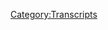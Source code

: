 {{DEFAULTSORT:
    #_TRANSCRIPT_0568:June 19, 2021
}}{{Transcript
    | title         = [[568: June 19, 2021]]
    | caption       = [https://knowledgefight.libsyn.com/568-june-19-2021 Listen to this episode on Libsyn]
    | episodeNumber = [[568: June 19, 2021|568]]
    | length        = 01:18:49
}}

{{MessageBox
    | header     = Warning: Bot Generated Content
    | text       = This transcript was automatically generated by transcription software and likely contains many mistakes and misattributions. Please check the audio for definitive quotes, attribution, and context.
    | image      = N3yvass4myg91.webp
    | imagewidth = 50px
    | id         = warning
}}

{{TranscriptBlock
    | name      = Unknown Speaker
    | timestamp = 00:00:00.000
    | text      = I'm sick of them posing as if they're the good guys, saying, we are the bad guys, knowledge
}}

{{TranscriptBlock
    | name      = Unknown Speaker
    | timestamp = 00:00:24.199
    | text      = fight, knowledge fight, I'm sick of them posing as if they're the good guys, saying, we are
}}

{{TranscriptBlock
    | name      = Unknown Speaker
    | timestamp = 00:00:31.199
    | text      = the bad guys, knowledge fight, Dan and Jordan, knowledge fight, need money, Andy in Kansas,
}}

{{TranscriptBlock
    | name      = Unknown Speaker
    | timestamp = 00:00:40.200
    | text      = Andy in Kansas, stop it, Andy in Kansas, Andy in Kansas, it's time to pray, Andy in Kansas,
}}

{{TranscriptBlock
    | name      = Unknown Speaker
    | timestamp = 00:00:48.200
    | text      = I'm here, thanks for holding us, hello Alex, I'm a huge fan, I love your work, knowledge
}}

{{TranscriptBlock
    | name      = Unknown Speaker
    | timestamp = 00:00:55.200
    | text      = fight, knowledge fight.com, I love you, hey everybody, welcome back to knowledge fight,
}}

{{TranscriptBlock
    | name      = Unknown Speaker
    | timestamp = 00:01:01.200
    | text      = I'm Dan, I'm Jordan, we're a couple of dudes, like to sit around, worship at the altar of
}}

{{TranscriptBlock
    | name      = Unknown Speaker
    | timestamp = 00:01:04.200
    | text      = Selene, and talk a little bit about Alex Jones, oh indeed we are Dan, Jordan, Dan, Jordan,
}}

{{TranscriptBlock
    | name      = Unknown Speaker
    | timestamp = 00:01:08.200
    | text      = quick question, what's up, what's your bright spot today, my bright spot today is giving
}}

{{TranscriptBlock
    | name      = Unknown Speaker
    | timestamp = 00:01:12.200
    | text      = some thanks to some folks, I'd like to thank, just over the weekend we recorded a little
}}

{{TranscriptBlock
    | name      = Unknown Speaker
    | timestamp = 00:01:18.200
    | text      = guest appearance on God awful movies, indeed we did, I'd like to thank them for having
}}

{{TranscriptBlock
    | name      = Unknown Speaker
    | timestamp = 00:01:22.200
    | text      = us on, and also I forgot to mention this, as always, at the end of last week, an episode
}}

{{TranscriptBlock
    | name      = Unknown Speaker
    | timestamp = 00:01:27.200
    | text      = that I recorded of a podcast called Your Music Saved Us, ah yes, came out, and I'd like to
}}

{{TranscriptBlock
    | name      = Unknown Speaker
    | timestamp = 00:01:33.200
    | text      = thank Jay and Clifton for having me on, long anticipated, we recorded it a couple of weeks
}}

{{TranscriptBlock
    | name      = Unknown Speaker
    | timestamp = 00:01:38.200
    | text      = ago, I was very excited for it to come out, we talked about a five iron frenzy EP, Christian
}}

{{TranscriptBlock
    | name      = Unknown Speaker
    | timestamp = 00:01:43.200
    | text      = Ska EP that I really liked when I was younger, and it turns out I still really like, so yeah
}}

{{TranscriptBlock
    | name      = Unknown Speaker
    | timestamp = 00:01:50.200
    | text      = that's a lot of fun, people should go check that out, they're on iTunes and what have
}}

{{TranscriptBlock
    | name      = Unknown Speaker
    | timestamp = 00:01:54.200
    | text      = you, I'm looking forward to listening to it, so yeah, my bright spot is having a little
}}

{{TranscriptBlock
    | name      = Unknown Speaker
    | timestamp = 00:01:58.200
    | text      = bit of fun dicking around, joining other people's shows to have a non Alex Jones related
}}

{{TranscriptBlock
    | name      = Unknown Speaker
    | timestamp = 00:02:04.200
    | text      = fun, I think that's great, I think it's good, it can be good from time to time, yeah, how
}}

{{TranscriptBlock
    | name      = Unknown Speaker
    | timestamp = 00:02:09.199
    | text      = about you? Dan, I have some exciting announcement type news, I think I know what this is, I
}}

{{TranscriptBlock
    | name      = Unknown Speaker
    | timestamp = 00:02:16.199
    | text      = think you do, Dan, Thursday July 1st, we will be doing the finale, episode 8 of the 6 episode
}}

{{TranscriptBlock
    | name      = Unknown Speaker
    | timestamp = 00:02:26.199
    | text      = series, gods damn wizard, and we will be doing it live at 9pm at the Lincoln Lodge in Chicago,
}}

{{TranscriptBlock
    | name      = Unknown Speaker
    | timestamp = 00:02:35.199
    | text      = that's where we'll be doing it, it's going to be interesting, it's all coming together
}}

{{TranscriptBlock
    | name      = Unknown Speaker
    | timestamp = 00:02:40.199
    | text      = at a very short period of time and hopefully I will finish writing it by the time we get
}}

{{TranscriptBlock
    | name      = Unknown Speaker
    | timestamp = 00:02:45.199
    | text      = there, yeah and hopefully there will be a link that people can get tickets to that we
}}

{{TranscriptBlock
    | name      = Unknown Speaker
    | timestamp = 00:02:49.199
    | text      = can put out or something, yeah I will tweet that out whenever it's available, yeah, this
}}

{{TranscriptBlock
    | name      = Unknown Speaker
    | timestamp = 00:02:54.199
    | text      = will be fun, although I am a little bit wary, we'll see, it's the first time being out in
}}

{{TranscriptBlock
    | name      = Unknown Speaker
    | timestamp = 00:03:00.199
    | text      = public in a long time, I've gone a little bit in public, but not like live performance,
}}

{{TranscriptBlock
    | name      = Unknown Speaker
    | timestamp = 00:03:07.199
    | text      = that's a little bit weird, yeah, but you know, time to get back to it man, maybe, we'll
}}

{{TranscriptBlock
    | name      = Unknown Speaker
    | timestamp = 00:03:15.199
    | text      = see, maybe not, yeah, there's also that possibility too, so also a secondary aspect of this announcement
}}

{{TranscriptBlock
    | name      = Unknown Speaker
    | timestamp = 00:03:21.199
    | text      = is that there isn't going to be new episodes of gods damn wizard, not next week until Thursday
}}

{{TranscriptBlock
    | name      = Unknown Speaker
    | timestamp = 00:03:28.199
    | text      = July 1st, we will not be doing any more episodes of that, so look forward to it, I'll tweet
}}

{{TranscriptBlock
    | name      = Unknown Speaker
    | timestamp = 00:03:34.199
    | text      = out the link and we'll put it up and you can catch up on the old episodes, hoorah, and
}}

{{TranscriptBlock
    | name      = Unknown Speaker
    | timestamp = 00:03:40.199
    | text      = then some people have asked about this and so just to make it clear and more public,
}}

{{TranscriptBlock
    | name      = Unknown Speaker
    | timestamp = 00:03:44.199
    | text      = like once all of it's done, you are going to release it as an audio thing, as a complete
}}

{{TranscriptBlock
    | name      = Unknown Speaker
    | timestamp = 00:03:49.199
    | text      = audio thing, it's just video now, but it will be audio once it's all finished up and
}}

{{TranscriptBlock
    | name      = Unknown Speaker
    | timestamp = 00:03:54.199
    | text      = it can be edited nice, yes, everybody needs to get me their individual audio, which some
}}

{{TranscriptBlock
    | name      = Unknown Speaker
    | timestamp = 00:04:00.199
    | text      = have been very very good with, this seems like a private conversation Jordan, so today
}}

{{TranscriptBlock
    | name      = Unknown Speaker
    | timestamp = 00:04:06.199
    | text      = on the podcast Jordan, we're going to be talking about some modern day Beasiness, we're
}}

{{TranscriptBlock
    | name      = Unknown Speaker
    | timestamp = 00:04:11.199
    | text      = going to be talking about an emergency broadcast that Alex did on Saturday, I almost screamed
}}

{{TranscriptBlock
    | name      = Unknown Speaker
    | timestamp = 00:04:16.199
    | text      = blackjack, this is from June 19th 2021, blackjack, oh that was close, yeah, that was tight, this
}}

{{TranscriptBlock
    | name      = Unknown Speaker
    | timestamp = 00:04:23.199
    | text      = is an emergency episode that Alex did and I was glad that he did an emergency episode
}}

{{TranscriptBlock
    | name      = Unknown Speaker
    | timestamp = 00:04:29.199
    | text      = because I was struggling, I was treading water, sure, thinking about covering his present
}}

{{TranscriptBlock
    | name      = Unknown Speaker
    | timestamp = 00:04:34.199
    | text      = day nonsense, yeah, and then this emergency broadcast happened and something monumental
}}

{{TranscriptBlock
    | name      = Unknown Speaker
    | timestamp = 00:04:39.199
    | text      = went down, okay, something that we have been waiting for, ooh, for a while, all right,
}}

{{TranscriptBlock
    | name      = Unknown Speaker
    | timestamp = 00:04:46.199
    | text      = okay, so it's actually something monumental and not some bullshit, it's some bullshit,
}}

{{TranscriptBlock
    | name      = Unknown Speaker
    | timestamp = 00:04:50.199
    | text      = oh okay, never mind, yeah, no, it was something I've been excited about happening, it's
}}

{{TranscriptBlock
    | name      = Unknown Speaker
    | timestamp = 00:04:56.199
    | text      = bullshit, okay, that's fair, that's fair, so we'll get down to business on this, but
}}

{{TranscriptBlock
    | name      = Unknown Speaker
    | timestamp = 00:05:00.199
    | text      = before we do Jordan, we're going to take a little moment to say thank you and welcome
}}

{{TranscriptBlock
    | name      = Unknown Speaker
    | timestamp = 00:05:03.199
    | text      = in some wonks, oh that's a great idea, so first congratulations to Paul on the birth
}}

{{TranscriptBlock
    | name      = Unknown Speaker
    | timestamp = 00:05:07.199
    | text      = of his first child Riley, this was sent in by Ryan, I guess we're going to say Riley
}}

{{TranscriptBlock
    | name      = Unknown Speaker
    | timestamp = 00:05:13.199
    | text      = is a policy wonk, okay, I'm a policy wonk, thank you very much Ryan and on behalf of
}}

{{TranscriptBlock
    | name      = Unknown Speaker
    | timestamp = 00:05:18.199
    | text      = Riley and Paul, yes, next, Alias McFakeName, thank you so much, you are now a policy wonk,
}}

{{TranscriptBlock
    | name      = Unknown Speaker
    | timestamp = 00:05:23.199
    | text      = I'm a policy wonk, thank you very much, what a strange name to be born with, yeah,
}}

{{TranscriptBlock
    | name      = Unknown Speaker
    | timestamp = 00:05:28.199
    | text      = Cool Disco George, thank you so much, you are now a policy wonk, I'm a policy wonk,
}}

{{TranscriptBlock
    | name      = Unknown Speaker
    | timestamp = 00:05:33.199
    | text      = thanks, Disco George, and DJ Spouse Mouse, thank you so much, you are now a policy wonk,
}}

{{TranscriptBlock
    | name      = Unknown Speaker
    | timestamp = 00:05:38.199
    | text      = I'm a policy wonk, thank you very much, DJ Spouse Mouse, thank you, now the little
}}

{{TranscriptBlock
    | name      = Unknown Speaker
    | timestamp = 00:05:42.199
    | text      = bit of a shorter policy wonk thing, but that's because, giving someone life is giving
}}

{{TranscriptBlock
    | name      = Unknown Speaker
    | timestamp = 00:05:48.199
    | text      = someone death, you could say that life is death, you could, Joel had a birthday, shouting
}}

{{TranscriptBlock
    | name      = Unknown Speaker
    | timestamp = 00:05:59.199
    | text      = something out to someone is also shouting something into someone, and giving life, exactly,
}}

{{TranscriptBlock
    | name      = Unknown Speaker
    | timestamp = 00:06:05.199
    | text      = so Joel had a birthday last week, Tammy reached out, wanted to wish a happy birthday,
}}

{{TranscriptBlock
    | name      = Unknown Speaker
    | timestamp = 00:06:10.199
    | text      = Joel happy birthday to you, happy birthday, Denise, how you doing out there, hope you
}}

{{TranscriptBlock
    | name      = Unknown Speaker
    | timestamp = 00:06:15.199
    | text      = have a happy birthday, your son Will hit me up, and wanted us to wish you a happy birthday,
}}

{{TranscriptBlock
    | name      = Unknown Speaker
    | timestamp = 00:06:19.199
    | text      = I thought it might have been Killer Mike, his mom was named Denise, is that right, yeah,
}}

{{TranscriptBlock
    | name      = Unknown Speaker
    | timestamp = 00:06:23.199
    | text      = yeah, great trivia, next John has a birthday, from Theresa, Theresa says hey happy birthday,
}}

{{TranscriptBlock
    | name      = Unknown Speaker
    | timestamp = 00:06:32.199
    | text      = and so do we, we joined Theresa, happy birthday, Dusty, not Dusty Springfield, not Dusty Rhodes,
}}

{{TranscriptBlock
    | name      = Unknown Speaker
    | timestamp = 00:06:39.199
    | text      = no he's passed, this person is still alive, as evidenced by their birthday being this
}}

{{TranscriptBlock
    | name      = Unknown Speaker
    | timestamp = 00:06:44.199
    | text      = week, how's old man house phone doing, oh shit, Carrie was the one who reached out and
}}

{{TranscriptBlock
    | name      = Unknown Speaker
    | timestamp = 00:06:49.199
    | text      = wanted us to wish Dusty a happy birthday, happy birthday Dusty, and then finally very
}}

{{TranscriptBlock
    | name      = Unknown Speaker
    | timestamp = 00:06:53.199
    | text      = special from Michael, this is a happy birthday technocrat shout out, combo situation, wow,
}}

{{TranscriptBlock
    | name      = Unknown Speaker
    | timestamp = 00:07:00.199
    | text      = put it all together, for Ali G, not Borat, not Borat, no not Borat, okay, okay, Ali G
}}

{{TranscriptBlock
    | name      = Unknown Speaker
    | timestamp = 00:07:06.199
    | text      = aka Spills with a Z, happy birthday and you are a technocrat, I'm a policy wonk, crikey
}}

{{TranscriptBlock
    | name      = Unknown Speaker
    | timestamp = 00:07:12.199
    | text      = mate, that's fantastic, have yourself a brew, how's your 401k doing bro, we gotta go full
}}

{{TranscriptBlock
    | name      = Unknown Speaker
    | timestamp = 00:07:17.199
    | text      = tilt boogie on this Watson alright, let's just get down to business, we ain't making
}}

{{TranscriptBlock
    | name      = Unknown Speaker
    | timestamp = 00:07:21.199
    | text      = that money off that heroin, why you pimps so good, my neck is freakishly large, I declare
}}

{{TranscriptBlock
    | name      = Unknown Speaker
    | timestamp = 00:07:27.199
    | text      = info war on you, giving life is giving death, happy birthday to all, indeed, so Jordan we're
}}

{{TranscriptBlock
    | name      = Unknown Speaker
    | timestamp = 00:07:32.199
    | text      = gonna start this thing off and Alex goes for an unconventional approach on this emergency
}}

{{TranscriptBlock
    | name      = Unknown Speaker
    | timestamp = 00:07:40.199
    | text      = broadcast, wait, it's an emergency broadcast, yeah, and he's gonna open it with something
}}

{{TranscriptBlock
    | name      = Unknown Speaker
    | timestamp = 00:07:45.199
    | text      = other than screaming, this is an emergency, yeah, okay, now I'm interested, and if I was
}}

{{TranscriptBlock
    | name      = Unknown Speaker
    | timestamp = 00:07:51.199
    | text      = gauging from the title of this video, I would say that it's, the emergency is that the January
}}

{{TranscriptBlock
    | name      = Unknown Speaker
    | timestamp = 00:07:58.199
    | text      = 6th storming of the capital was a false flag, oh, that does not sound like as much of an
}}

{{TranscriptBlock
    | name      = Unknown Speaker
    | timestamp = 00:08:03.199
    | text      = emergency as I was expecting, no, I don't know, I still, I mean I've watched all of
}}

{{TranscriptBlock
    | name      = Unknown Speaker
    | timestamp = 00:08:08.199
    | text      = this, I still don't actually understand how this qualifies as an emergency that requires
}}

{{TranscriptBlock
    | name      = Unknown Speaker
    | timestamp = 00:08:12.199
    | text      = another broadcast, yeah, don't you have to take immediate action in an emergency, you
}}

{{TranscriptBlock
    | name      = Unknown Speaker
    | timestamp = 00:08:16.199
    | text      = should, or at least you need to be aware of something really fast, yes, and this is standard
}}

{{TranscriptBlock
    | name      = Unknown Speaker
    | timestamp = 00:08:21.199
    | text      = info wars lore at this point, not good, it's a talking point that's really just like, yeah,
}}

{{TranscriptBlock
    | name      = Unknown Speaker
    | timestamp = 00:08:26.199
    | text      = alright, everyone who's listening would see that headline and be like, we know, yeah,
}}

{{TranscriptBlock
    | name      = Unknown Speaker
    | timestamp = 00:08:30.199
    | text      = Antifa, false flags, duh, the whole thing, FBI, CIA, Trump was probably not or is in
}}

{{TranscriptBlock
    | name      = Unknown Speaker
    | timestamp = 00:08:36.200
    | text      = on it now, yeah, and one of the things I was really thinking about is it seems really weird
}}

{{TranscriptBlock
    | name      = Unknown Speaker
    | timestamp = 00:08:41.200
    | text      = on first glance that Alex is doing that, having an emergency broadcast about like the 6th
}}

{{TranscriptBlock
    | name      = Unknown Speaker
    | timestamp = 00:08:46.200
    | text      = being a false flag, all the information, yeah, but it makes some sense, I mean if you really
}}

{{TranscriptBlock
    | name      = Unknown Speaker
    | timestamp = 00:08:51.200
    | text      = think about it, from all publicly available information, Alex seems like he's on pretty
}}

{{TranscriptBlock
    | name      = Unknown Speaker
    | timestamp = 00:08:56.200
    | text      = solid footing legally speaking, sure, as it relates to the storming of the capital, okay,
}}

{{TranscriptBlock
    | name      = Unknown Speaker
    | timestamp = 00:09:01.200
    | text      = it seems like something that's getting him a lot of attention, he constantly is trending
}}

{{TranscriptBlock
    | name      = Unknown Speaker
    | timestamp = 00:09:05.200
    | text      = on Twitter because people are like, they found this video of him being like, Trump told me
}}

{{TranscriptBlock
    | name      = Unknown Speaker
    | timestamp = 00:09:10.200
    | text      = to lead a march, oh man, you know, and like, I think it's probably something really good
}}

{{TranscriptBlock
    | name      = Unknown Speaker
    | timestamp = 00:09:14.200
    | text      = to lean into for him, yeah, there's a lot of attention, there's a lot of possibility
}}

{{TranscriptBlock
    | name      = Unknown Speaker
    | timestamp = 00:09:18.200
    | text      = for claiming that people are misrepresenting him, totally, I think it's probably, as long
}}

{{TranscriptBlock
    | name      = Unknown Speaker
    | timestamp = 00:09:24.200
    | text      = as he doesn't end up defaming anybody in the process, like, uh oh, this is probably a good
}}

{{TranscriptBlock
    | name      = Unknown Speaker
    | timestamp = 00:09:29.200
    | text      = thing for him to do, uh oh, there we go, there is a downside, as he is getting this attention,
}}

{{TranscriptBlock
    | name      = Unknown Speaker
    | timestamp = 00:09:36.200
    | text      = he knows that he needs to, you know, turn it into something, capitalize, so I love that
}}

{{TranscriptBlock
    | name      = Unknown Speaker
    | timestamp = 00:09:40.200
    | text      = crew, and I love the boom operator that's been here seven days, so I know he's gonna
}}

{{TranscriptBlock
    | name      = Unknown Speaker
    | timestamp = 00:09:44.200
    | text      = be here tomorrow for the Sunday show, I just wanna thank them, and I'm gonna hit this big
}}

{{TranscriptBlock
    | name      = Unknown Speaker
    | timestamp = 00:09:48.200
    | text      = news, then I'm gonna go right to these guests, but instead of always doing it as a footnote
}}

{{TranscriptBlock
    | name      = Unknown Speaker
    | timestamp = 00:09:53.200
    | text      = at the end, I'm gonna do it right now, because I've got a bunch of reporters I wanna hire,
}}

{{TranscriptBlock
    | name      = Unknown Speaker
    | timestamp = 00:09:58.200
    | text      = and I've got operations I wanna launch, and I've got things I wanna do, and I can't do
}}

{{TranscriptBlock
    | name      = Unknown Speaker
    | timestamp = 00:10:05.200
    | text      = it without your support, so, this coming Monday morning, this big sale of high quality organic
}}

{{TranscriptBlock
    | name      = Unknown Speaker
    | timestamp = 00:10:13.200
    | text      = vitamin D3, starts off with a very explicit plug, starts off the emergency broadcast with
}}

{{TranscriptBlock
    | name      = Unknown Speaker
    | timestamp = 00:10:21.200
    | text      = an ad, well because like his staff is overworked, which seems like a him problem, that seems
}}

{{TranscriptBlock
    | name      = Unknown Speaker
    | timestamp = 00:10:27.200
    | text      = like a management issue, you could probably hire more staff if they're overworked, or
}}

{{TranscriptBlock
    | name      = Unknown Speaker
    | timestamp = 00:10:31.200
    | text      = cut back, or cut back, yeah, find ways to do this on more of a shoestring, sure, lower
}}

{{TranscriptBlock
    | name      = Unknown Speaker
    | timestamp = 00:10:36.200
    | text      = your overhead, right, yeah, right, but, because these people are working seven days a week,
}}

{{TranscriptBlock
    | name      = Unknown Speaker
    | timestamp = 00:10:40.200
    | text      = it needs to hire more people, and therefore you need B12, or two, or whatever, you need
}}

{{TranscriptBlock
    | name      = Unknown Speaker
    | timestamp = 00:10:45.200
    | text      = vitamins, that does sound true, and they'll give you a lot of energy, right, and sometimes,
}}

{{TranscriptBlock
    | name      = Unknown Speaker
    | timestamp = 00:10:50.200
    | text      = Jordan, you're laughing, but sometimes, sure, when you're a person who has a lot of energy,
}}

{{TranscriptBlock
    | name      = Unknown Speaker
    | timestamp = 00:10:54.200
    | text      = people think you're on cocaine, that's, hmm, and then we've got the three new products
}}

{{TranscriptBlock
    | name      = Unknown Speaker
    | timestamp = 00:10:58.200
    | text      = by new, the new ones that finally came in with the supply chain breakdown, that we're
}}

{{TranscriptBlock
    | name      = Unknown Speaker
    | timestamp = 00:11:02.200
    | text      = discounting, is your habituated discounts, and I get it, and I made it that way, it's
}}

{{TranscriptBlock
    | name      = Unknown Speaker
    | timestamp = 00:11:06.200
    | text      = my fault, but now we have to sell stuff on sale, even though it's gonna sell out, because
}}

{{TranscriptBlock
    | name      = Unknown Speaker
    | timestamp = 00:11:11.200
    | text      = you don't buy it unless it's on sale, and then stuff's sold out for six, eight months,
}}

{{TranscriptBlock
    | name      = Unknown Speaker
    | timestamp = 00:11:14.200
    | text      = that's okay.
}}

{{TranscriptBlock
    | name      = Unknown Speaker
    | timestamp = 00:11:16.200
    | text      = Are you complaining to me about you?
}}

{{TranscriptBlock
    | name      = Unknown Speaker
    | timestamp = 00:11:18.200
    | text      = X3, back in stock, the tri-ionine for your immune system, your body, your energy, your
}}

{{TranscriptBlock
    | name      = Unknown Speaker
    | timestamp = 00:11:22.200
    | text      = libido, everything, back in stock, 60% off, and free shipping, double Patriot points,
}}

{{TranscriptBlock
    | name      = Unknown Speaker
    | timestamp = 00:11:26.200
    | text      = ultimate krill oil, 40% off, and of course, the bio-crystalline for the mustard seed,
}}

{{TranscriptBlock
    | name      = Unknown Speaker
    | timestamp = 00:11:31.200
    | text      = all at info.warstore.com, right there, and I'm telling you, that's lightning in a bottle,
}}

{{TranscriptBlock
    | name      = Unknown Speaker
    | timestamp = 00:11:38.200
    | text      = that's how we fund this operation, and people always ask, why do you got so much energy?
}}

{{TranscriptBlock
    | name      = Unknown Speaker
    | timestamp = 00:11:44.200
    | text      = I remember one time I was totally down, exhausted, I've been on there about 10 hours, and I went
}}

{{TranscriptBlock
    | name      = Unknown Speaker
    | timestamp = 00:11:49.200
    | text      = in the bathroom to take a piss, and I walked out, and one of the security guys saw me ranting
}}

{{TranscriptBlock
    | name      = Unknown Speaker
    | timestamp = 00:11:54.200
    | text      = Rave on air, and he said, my God, or what drugs, you ain't gonna have a heart attack,
}}

{{TranscriptBlock
    | name      = Unknown Speaker
    | timestamp = 00:11:57.200
    | text      = are you on cocaine?
}}

{{TranscriptBlock
    | name      = Unknown Speaker
    | timestamp = 00:11:58.200
    | text      = I said, I hate cocaine, I'm not on drugs.
}}

{{TranscriptBlock
    | name      = Unknown Speaker
    | timestamp = 00:12:00.200
    | text      = I said, I'm in a war.
}}

{{TranscriptBlock
    | name      = Unknown Speaker
    | timestamp = 00:12:02.200
    | text      = Well, how'd you go from looking completely exhausted, to look like you're ready to kill
}}

{{TranscriptBlock
    | name      = Unknown Speaker
    | timestamp = 00:12:07.200
    | text      = somebody coming out of that bathroom?
}}

{{TranscriptBlock
    | name      = Unknown Speaker
    | timestamp = 00:12:08.200
    | text      = Oh, because I looked at that mirror, and I said, I'm not gonna be these people's slaves,
}}

{{TranscriptBlock
    | name      = Unknown Speaker
    | timestamp = 00:12:12.200
    | text      = I'm not gonna bow out of them.
}}

{{TranscriptBlock
    | name      = Unknown Speaker
    | timestamp = 00:12:14.200
    | text      = I will not be your slave ever.
}}

{{TranscriptBlock
    | name      = Unknown Speaker
    | timestamp = 00:12:20.200
    | text      = And it's gonna take that type of attitude, that's gonna smash these pedophile scum, that
}}

{{TranscriptBlock
    | name      = Unknown Speaker
    | timestamp = 00:12:25.200
    | text      = are anti-human, and are jacked into some evil.
}}

{{TranscriptBlock
    | name      = Unknown Speaker
    | timestamp = 00:12:28.200
    | text      = So that's what I'm on, is a life force.
}}

{{TranscriptBlock
    | name      = Unknown Speaker
    | timestamp = 00:12:32.200
    | text      = And to quote John Paul Jones, I've only begun to fight.
}}

{{TranscriptBlock
    | name      = Unknown Speaker
    | timestamp = 00:12:38.200
    | text      = But I really appreciate this crew, and this audience, for keeping us in the fight, and
}}

{{TranscriptBlock
    | name      = Unknown Speaker
    | timestamp = 00:12:43.200
    | text      = I need you to keep me in the fight, now.
}}

{{TranscriptBlock
    | name      = Unknown Speaker
    | timestamp = 00:12:46.200
    | text      = Now, I'll give you everything I've got, because to submit to these people's death, but all
}}

{{TranscriptBlock
    | name      = Unknown Speaker
    | timestamp = 00:12:53.200
    | text      = I need is your word of mouth, and your prayers, and your support.
}}

{{TranscriptBlock
    | name      = Unknown Speaker
    | timestamp = 00:12:57.200
    | text      = Please, just give me money.
}}

{{TranscriptBlock
    | name      = Unknown Speaker
    | timestamp = 00:12:58.200
    | text      = Wow.
}}

{{TranscriptBlock
    | name      = Unknown Speaker
    | timestamp = 00:12:59.200
    | text      = I will fake mood swings.
}}

{{TranscriptBlock
    | name      = Unknown Speaker
    | timestamp = 00:13:01.200
    | text      = That was pathetic.
}}

{{TranscriptBlock
    | name      = Unknown Speaker
    | timestamp = 00:13:03.200
    | text      = That was really pathetic.
}}

{{TranscriptBlock
    | name      = Unknown Speaker
    | timestamp = 00:13:05.200
    | text      = Yeah.
}}

{{TranscriptBlock
    | name      = Unknown Speaker
    | timestamp = 00:13:06.200
    | text      = That was really sad.
}}

{{TranscriptBlock
    | name      = Unknown Speaker
    | timestamp = 00:13:07.200
    | text      = There's two things that I love.
}}

{{TranscriptBlock
    | name      = Unknown Speaker
    | timestamp = 00:13:08.200
    | text      = One is how artificial that mood swing is.
}}

{{TranscriptBlock
    | name      = Unknown Speaker
    | timestamp = 00:13:13.200
    | text      = And if it's not, he needs to see a doctor.
}}

{{TranscriptBlock
    | name      = Unknown Speaker
    | timestamp = 00:13:15.200
    | text      = Yeah.
}}

{{TranscriptBlock
    | name      = Unknown Speaker
    | timestamp = 00:13:16.200
    | text      = Because that is outrageous, unacceptable.
}}

{{TranscriptBlock
    | name      = Unknown Speaker
    | timestamp = 00:13:18.200
    | text      = Yeah.
}}

{{TranscriptBlock
    | name      = Unknown Speaker
    | timestamp = 00:13:19.200
    | text      = The second thing is, when he's talking about not being on cocaine, he describes going to
}}

{{TranscriptBlock
    | name      = Unknown Speaker
    | timestamp = 00:13:24.200
    | text      = a bathroom, which is where people do cocaine.
}}

{{TranscriptBlock
    | name      = Unknown Speaker
    | timestamp = 00:13:27.200
    | text      = Almost entirely, yeah.
}}

{{TranscriptBlock
    | name      = Unknown Speaker
    | timestamp = 00:13:28.200
    | text      = Yeah, yeah, yeah.
}}

{{TranscriptBlock
    | name      = Unknown Speaker
    | timestamp = 00:13:29.200
    | text      = You know what was crazy?
}}

{{TranscriptBlock
    | name      = Unknown Speaker
    | timestamp = 00:13:30.200
    | text      = All those stories about Studio 54 back in the day.
}}

{{TranscriptBlock
    | name      = Unknown Speaker
    | timestamp = 00:13:34.200
    | text      = People would always go into the bathroom, and they'd just scream into the mirror.
}}

{{TranscriptBlock
    | name      = Unknown Speaker
    | timestamp = 00:13:37.200
    | text      = They'd be like, I'm going to dance!
}}

{{TranscriptBlock
    | name      = Unknown Speaker
    | timestamp = 00:13:41.200
    | text      = I'm not somebody who's done a lot of cocaine in my life, but I'm not going to say that
}}

{{TranscriptBlock
    | name      = Unknown Speaker
    | timestamp = 00:13:45.200
    | text      = I never have.
}}

{{TranscriptBlock
    | name      = Unknown Speaker
    | timestamp = 00:13:46.200
    | text      = But I will say that I don't think I've ever done it outside a bathroom.
}}

{{TranscriptBlock
    | name      = Unknown Speaker
    | timestamp = 00:13:52.200
    | text      = I think we can include laundry rooms.
}}

{{TranscriptBlock
    | name      = Unknown Speaker
    | timestamp = 00:13:57.200
    | text      = Hard to say.
}}

{{TranscriptBlock
    | name      = Unknown Speaker
    | timestamp = 00:13:58.200
    | text      = Hard to say.
}}

{{TranscriptBlock
    | name      = Unknown Speaker
    | timestamp = 00:13:59.200
    | text      = Yeah, so I don't know.
}}

{{TranscriptBlock
    | name      = Unknown Speaker
    | timestamp = 00:14:00.200
    | text      = I think Alex is on cocaine.
}}

{{TranscriptBlock
    | name      = Unknown Speaker
    | timestamp = 00:14:01.200
    | text      = Yeah.
}}

{{TranscriptBlock
    | name      = Unknown Speaker
    | timestamp = 00:14:02.200
    | text      = Or just, I don't know.
}}

{{TranscriptBlock
    | name      = Unknown Speaker
    | timestamp = 00:14:05.200
    | text      = Everything is so fake about the passion.
}}

{{TranscriptBlock
    | name      = Unknown Speaker
    | timestamp = 00:14:07.200
    | text      = Yeah, that's really bad acting.
}}

{{TranscriptBlock
    | name      = Unknown Speaker
    | timestamp = 00:14:10.200
    | text      = That's really bad acting.
}}

{{TranscriptBlock
    | name      = Unknown Speaker
    | timestamp = 00:14:11.200
    | text      = Yeah.
}}

{{TranscriptBlock
    | name      = Unknown Speaker
    | timestamp = 00:14:12.200
    | text      = But he'll continue doing that as fakely as long as you pay him.
}}

{{TranscriptBlock
    | name      = Unknown Speaker
    | timestamp = 00:14:16.200
    | text      = Please give him some money.
}}

{{TranscriptBlock
    | name      = Unknown Speaker
    | timestamp = 00:14:17.200
    | text      = Yeah, I don't like being chastised for taking advantage of his discounts and then him being
}}

{{TranscriptBlock
    | name      = Unknown Speaker
    | timestamp = 00:14:23.200
    | text      = like, now I can't sell it at full price anymore.
}}

{{TranscriptBlock
    | name      = Unknown Speaker
    | timestamp = 00:14:26.200
    | text      = That's funny.
}}

{{TranscriptBlock
    | name      = Unknown Speaker
    | timestamp = 00:14:27.200
    | text      = Like, don't tell me.
}}

{{TranscriptBlock
    | name      = Unknown Speaker
    | timestamp = 00:14:28.200
    | text      = Don't tell me that.
}}

{{TranscriptBlock
    | name      = Unknown Speaker
    | timestamp = 00:14:30.200
    | text      = I put things on sale too much, and now people are used to it, and they know that I'll just
}}

{{TranscriptBlock
    | name      = Unknown Speaker
    | timestamp = 00:14:34.200
    | text      = put everything on sale in a week if it's not on sale now.
}}

{{TranscriptBlock
    | name      = Unknown Speaker
    | timestamp = 00:14:37.200
    | text      = They never buy anything at a real normal price, so I have to buy things on sale.
}}

{{TranscriptBlock
    | name      = Unknown Speaker
    | timestamp = 00:14:42.200
    | text      = Fuck you.
}}

{{TranscriptBlock
    | name      = Unknown Speaker
    | timestamp = 00:14:43.200
    | text      = That's every time.
}}

{{TranscriptBlock
    | name      = Unknown Speaker
    | timestamp = 00:14:44.200
    | text      = Yeah, that's like if every time you went to Walgreens, they're like, oh, you're really
}}

{{TranscriptBlock
    | name      = Unknown Speaker
    | timestamp = 00:14:47.320
    | text      = only going to buy these Reese's cups on fucking two for $3 day, huh?
}}

{{TranscriptBlock
    | name      = Unknown Speaker
    | timestamp = 00:14:51.899
    | text      = You're not going to buy them on a one for $1.99 day, you piece of shit.
}}

{{TranscriptBlock
    | name      = Unknown Speaker
    | timestamp = 00:14:56.200
    | text      = If one employee at Walgreens, like after Easter, like the day after Easter, their job was just
}}

{{TranscriptBlock
    | name      = Unknown Speaker
    | timestamp = 00:15:01.440
    | text      = to boo at everybody.
}}

{{TranscriptBlock
    | name      = Unknown Speaker
    | timestamp = 00:15:03.200
    | text      = Oh, now you want eggs.
}}

{{TranscriptBlock
    | name      = Unknown Speaker
    | timestamp = 00:15:05.200
    | text      = You want the Easter eggs, huh?
}}

{{TranscriptBlock
    | name      = Unknown Speaker
    | timestamp = 00:15:07.200
    | text      = Oh, they're delicious.
}}

{{TranscriptBlock
    | name      = Unknown Speaker
    | timestamp = 00:15:08.200
    | text      = Oh, they're so good.
}}

{{TranscriptBlock
    | name      = Unknown Speaker
    | timestamp = 00:15:09.200
    | text      = Yeah.
}}

{{TranscriptBlock
    | name      = Unknown Speaker
    | timestamp = 00:15:10.200
    | text      = So Alex gets to some of the news.
}}

{{TranscriptBlock
    | name      = Unknown Speaker
    | timestamp = 00:15:12.200
    | text      = All right, let me show you these articles.
}}

{{TranscriptBlock
    | name      = Unknown Speaker
    | timestamp = 00:15:14.200
    | text      = We'll start going to these guests.
}}

{{TranscriptBlock
    | name      = Unknown Speaker
    | timestamp = 00:15:16.200
    | text      = Look at these.
}}

{{TranscriptBlock
    | name      = Unknown Speaker
    | timestamp = 00:15:17.200
    | text      = The big revolver article that's got the globalist running scared, and that's a good thing, and
}}

{{TranscriptBlock
    | name      = Unknown Speaker
    | timestamp = 00:15:21.960
    | text      = we literally foresaw it and pushed it together three weeks ago.
}}

{{TranscriptBlock
    | name      = Unknown Speaker
    | timestamp = 00:15:28.840
    | text      = This enemy of freedom, White House unveils new strategy to counter domestic terrorism.
}}

{{TranscriptBlock
    | name      = Unknown Speaker
    | timestamp = 00:15:34.059
    | text      = They mean real Americans, laser focus on violence, the same thing Brennan, that communist pervert
}}

{{TranscriptBlock
    | name      = Unknown Speaker
    | timestamp = 00:15:40.399
    | text      = said.
}}

{{TranscriptBlock
    | name      = Unknown Speaker
    | timestamp = 00:15:41.399
    | text      = What?
}}

{{TranscriptBlock
    | name      = Unknown Speaker
    | timestamp = 00:15:42.399
    | text      = White House unveils strategy to combat domestic extremism.
}}

{{TranscriptBlock
    | name      = Unknown Speaker
    | timestamp = 00:15:45.879
    | text      = It's everywhere.
}}

{{TranscriptBlock
    | name      = Unknown Speaker
    | timestamp = 00:15:46.879
    | text      = It's their whole operation.
}}

{{TranscriptBlock
    | name      = Unknown Speaker
    | timestamp = 00:15:48.460
    | text      = So first of all, this article isn't on revolver.
}}

{{TranscriptBlock
    | name      = Unknown Speaker
    | timestamp = 00:15:51.720
    | text      = Revolver isn't so much a news site as much as it is an attempt to make a new Drudge report
}}

{{TranscriptBlock
    | name      = Unknown Speaker
    | timestamp = 00:15:55.360
    | text      = now that the Trump camp has turned on Drudge.
}}

{{TranscriptBlock
    | name      = Unknown Speaker
    | timestamp = 00:15:58.279
    | text      = It's just a bunch of links to clickbait headlines for the most part.
}}

{{TranscriptBlock
    | name      = Unknown Speaker
    | timestamp = 00:16:01.879
    | text      = The actual article that Alex is talking about here in this clip is from The Hill.
}}

{{TranscriptBlock
    | name      = Unknown Speaker
    | timestamp = 00:16:05.679
    | text      = The article is not some kind of a bombshell that has the globalists running scared.
}}

{{TranscriptBlock
    | name      = Unknown Speaker
    | timestamp = 00:16:09.519
    | text      = It's a discussion about how the plans that have been floated by Biden's administration
}}

{{TranscriptBlock
    | name      = Unknown Speaker
    | timestamp = 00:16:12.759
    | text      = have some possibly good ideas, but also there's some serious blind spots.
}}

{{TranscriptBlock
    | name      = Unknown Speaker
    | timestamp = 00:16:16.919
    | text      = For instance, here's a quote that's included in that article.
}}

{{TranscriptBlock
    | name      = Unknown Speaker
    | timestamp = 00:16:19.919
    | text      = Quote, the Biden administration is rightly focused on addressing white supremacist violence,
}}

{{TranscriptBlock
    | name      = Unknown Speaker
    | timestamp = 00:16:24.220
    | text      = but its strategy includes none of the civil rights and liberty safeguards that rights
}}

{{TranscriptBlock
    | name      = Unknown Speaker
    | timestamp = 00:16:28.000
    | text      = groups and communities of color have long sought.
}}

{{TranscriptBlock
    | name      = Unknown Speaker
    | timestamp = 00:16:31.360
    | text      = That's a criticism of Biden's plan that was put out in a statement by the ACLU, a group
}}

{{TranscriptBlock
    | name      = Unknown Speaker
    | timestamp = 00:16:36.799
    | text      = that Alex believes is high level globalist.
}}

{{TranscriptBlock
    | name      = Unknown Speaker
    | timestamp = 00:16:39.600
    | text      = It seems like the ACLU shouldn't be getting in the mix trying to sow doubt about the globalist
}}

{{TranscriptBlock
    | name      = Unknown Speaker
    | timestamp = 00:16:43.480
    | text      = plans if they're on board with the globalist plans, but look, man, I'm not a 30 dimension
}}

{{TranscriptBlock
    | name      = Unknown Speaker
    | timestamp = 00:16:47.639
    | text      = chess player or whatever the fuck.
}}

{{TranscriptBlock
    | name      = Unknown Speaker
    | timestamp = 00:16:49.159
    | text      = Yeah.
}}

{{TranscriptBlock
    | name      = Unknown Speaker
    | timestamp = 00:16:50.159
    | text      = If I was a 30 dimension chess player, I would say that Alex's opposition to this makes more
}}

{{TranscriptBlock
    | name      = Unknown Speaker
    | timestamp = 00:16:55.600
    | text      = sense or no, nevermind.
}}

{{TranscriptBlock
    | name      = Unknown Speaker
    | timestamp = 00:16:59.080
    | text      = It doesn't make any sense whatsoever.
}}

{{TranscriptBlock
    | name      = Unknown Speaker
    | timestamp = 00:17:01.080
    | text      = On some level, if I were Alex, I would see that new plan that Biden put out as a real
}}

{{TranscriptBlock
    | name      = Unknown Speaker
    | timestamp = 00:17:04.960
    | text      = threat to my business model.
}}

{{TranscriptBlock
    | name      = Unknown Speaker
    | timestamp = 00:17:07.119
    | text      = One of the pillars of the plan is to quote, confront long-term contributors to domestic
}}

{{TranscriptBlock
    | name      = Unknown Speaker
    | timestamp = 00:17:11.039
    | text      = terrorism.
}}

{{TranscriptBlock
    | name      = Unknown Speaker
    | timestamp = 00:17:12.039
    | text      = In that section, they say, quote, the US government will also work to find ways to counter the
}}

{{TranscriptBlock
    | name      = Unknown Speaker
    | timestamp = 00:17:16.079
    | text      = polarization often fueled by disinformation, misinformation, and dangerous conspiracy theories
}}

{{TranscriptBlock
    | name      = Unknown Speaker
    | timestamp = 00:17:20.759
    | text      = online, supporting an information environment that fosters healthy democratic discourse.
}}

{{TranscriptBlock
    | name      = Unknown Speaker
    | timestamp = 00:17:26.200
    | text      = I'm not sure that I believe that they're capable of achieving that goal, but if I were Alex,
}}

{{TranscriptBlock
    | name      = Unknown Speaker
    | timestamp = 00:17:30.279
    | text      = I would recognize that this looks like a situation where he might not get to fly completely under
}}

{{TranscriptBlock
    | name      = Unknown Speaker
    | timestamp = 00:17:34.759
    | text      = the radar moving forward.
}}

{{TranscriptBlock
    | name      = Unknown Speaker
    | timestamp = 00:17:36.119
    | text      = Yeah, that might not be good for him.
}}

{{TranscriptBlock
    | name      = Unknown Speaker
    | timestamp = 00:17:37.720
    | text      = I have some qualms with the plan, but it's not really a specific plan.
}}

{{TranscriptBlock
    | name      = Unknown Speaker
    | timestamp = 00:17:42.279
    | text      = It's very general and critiquing the general plan is good for conversation and for fostering
}}

{{TranscriptBlock
    | name      = Unknown Speaker
    | timestamp = 00:17:46.839
    | text      = better ideas.
}}

{{TranscriptBlock
    | name      = Unknown Speaker
    | timestamp = 00:17:47.839
    | text      = Sure.
}}

{{TranscriptBlock
    | name      = Unknown Speaker
    | timestamp = 00:17:48.839
    | text      = Getting the best ideas possible, but I don't think it's where the actual fights are going
}}

{{TranscriptBlock
    | name      = Unknown Speaker
    | timestamp = 00:17:52.599
    | text      = to happen.
}}

{{TranscriptBlock
    | name      = Unknown Speaker
    | timestamp = 00:17:53.599
    | text      = Yeah.
}}

{{TranscriptBlock
    | name      = Unknown Speaker
    | timestamp = 00:17:54.599
    | text      = Yeah.
}}

{{TranscriptBlock
    | name      = Unknown Speaker
    | timestamp = 00:17:55.599
    | text      = I mean, I think the only thing about any of those plans has always got to like boil down
}}

{{TranscriptBlock
    | name      = Unknown Speaker
    | timestamp = 00:17:59.720
    | text      = to, Hey, Hey guys, guys, tell me honestly, when there's a Republican president or even
}}

{{TranscriptBlock
    | name      = Unknown Speaker
    | timestamp = 00:18:06.920
    | text      = this president, will this be primarily used to hurt leftist activists?
}}

{{TranscriptBlock
    | name      = Unknown Speaker
    | timestamp = 00:18:11.000
    | text      = And the answer is 99% of the time, yes.
}}

{{TranscriptBlock
    | name      = Unknown Speaker
    | timestamp = 00:18:13.119
    | text      = So certainly let's, let's calm it down on our plans real quick.
}}

{{TranscriptBlock
    | name      = Unknown Speaker
    | timestamp = 00:18:16.960
    | text      = So Alex is, you know, the false flag, January 6th was a false flag.
}}

{{TranscriptBlock
    | name      = Unknown Speaker
    | timestamp = 00:18:21.960
    | text      = Sure.
}}

{{TranscriptBlock
    | name      = Unknown Speaker
    | timestamp = 00:18:22.960
    | text      = And you know what other people have false flagged before.
}}

{{TranscriptBlock
    | name      = Unknown Speaker
    | timestamp = 00:18:24.799
    | text      = Now we know from listening to 2003 that whenever this line of conversation would come up, Putin,
}}

{{TranscriptBlock
    | name      = Unknown Speaker
    | timestamp = 00:18:32.799
    | text      = it would be Alex would use Putin as an example, use it every day in 2003, slightly different
}}

{{TranscriptBlock
    | name      = Unknown Speaker
    | timestamp = 00:18:38.240
    | text      = in the present.
}}

{{TranscriptBlock
    | name      = Unknown Speaker
    | timestamp = 00:18:39.240
    | text      = Oh, just as the old czarist would stage attacks.
}}

{{TranscriptBlock
    | name      = Unknown Speaker
    | timestamp = 00:18:43.079
    | text      = And just as the old KGB would do it and Hitler launched world war II on the back of stage
}}

{{TranscriptBlock
    | name      = Unknown Speaker
    | timestamp = 00:18:47.119
    | text      = attacks.
}}

{{TranscriptBlock
    | name      = Unknown Speaker
    | timestamp = 00:18:48.119
    | text      = Somebody was in the old KGB to remember, and it's something that corrupt declining systems
}}

{{TranscriptBlock
    | name      = Unknown Speaker
    | timestamp = 00:18:52.680
    | text      = do.
}}

{{TranscriptBlock
    | name      = Unknown Speaker
    | timestamp = 00:18:53.680
    | text      = Huh?
}}

{{TranscriptBlock
    | name      = Unknown Speaker
    | timestamp = 00:18:54.680
    | text      = I think his phrasing is a little weird that he would call corrupt collapsing countries
}}

{{TranscriptBlock
    | name      = Unknown Speaker
    | timestamp = 00:19:01.720
    | text      = that did this.
}}

{{TranscriptBlock
    | name      = Unknown Speaker
    | timestamp = 00:19:03.039
    | text      = You know, like it seems weird that there would be one very obvious example while 18 years
}}

{{TranscriptBlock
    | name      = Unknown Speaker
    | timestamp = 00:19:08.359
    | text      = changes the man.
}}

{{TranscriptBlock
    | name      = Unknown Speaker
    | timestamp = 00:19:09.640
    | text      = Yeah.
}}

{{TranscriptBlock
    | name      = Unknown Speaker
    | timestamp = 00:19:10.640
    | text      = So Alex gets to what he's planning to do for the beginning of this emergency report.
}}

{{TranscriptBlock
    | name      = Unknown Speaker
    | timestamp = 00:19:15.920
    | text      = Now I'm going to hand this over to an interview I did on Friday with one of the main lawyers
}}

{{TranscriptBlock
    | name      = Unknown Speaker
    | timestamp = 00:19:24.640
    | text      = who is defending people arrested in the Capitol.
}}

{{TranscriptBlock
    | name      = Unknown Speaker
    | timestamp = 00:19:28.319
    | text      = So this is an interview from Friday.
}}

{{TranscriptBlock
    | name      = Unknown Speaker
    | timestamp = 00:19:30.900
    | text      = And then I've got an interview that some watch, but not enough of my head of security, Tim
}}

{{TranscriptBlock
    | name      = Unknown Speaker
    | timestamp = 00:19:34.960
    | text      = Enlow from January 6th, when he witnessed what he saw and what happened, he ended up
}}

{{TranscriptBlock
    | name      = Unknown Speaker
    | timestamp = 00:19:43.359
    | text      = telling the story a little while after it unfolded when we were on a family vacation
}}

{{TranscriptBlock
    | name      = Unknown Speaker
    | timestamp = 00:19:51.440
    | text      = in Utah.
}}

{{TranscriptBlock
    | name      = Unknown Speaker
    | timestamp = 00:19:52.440
    | text      = And Tim Enlow goes through exactly what really transpired and what happened.
}}

{{TranscriptBlock
    | name      = Unknown Speaker
    | timestamp = 00:19:57.279
    | text      = So Alex plays like 20 seconds of like a lawyer and it's like, I don't even know how to make,
}}

{{TranscriptBlock
    | name      = Unknown Speaker
    | timestamp = 00:20:03.599
    | text      = I don't even know how to make heads or tails of it.
}}

{{TranscriptBlock
    | name      = Unknown Speaker
    | timestamp = 00:20:05.720
    | text      = And then a very long conversation he had with his security guard.
}}

{{TranscriptBlock
    | name      = Unknown Speaker
    | timestamp = 00:20:09.259
    | text      = It was easier to get him.
}}

{{TranscriptBlock
    | name      = Unknown Speaker
    | timestamp = 00:20:11.720
    | text      = On a family vacation, he interviewed his security guard.
}}

{{TranscriptBlock
    | name      = Unknown Speaker
    | timestamp = 00:20:17.039
    | text      = Also Rob Dew is there.
}}

{{TranscriptBlock
    | name      = Unknown Speaker
    | timestamp = 00:20:18.400
    | text      = Oh man.
}}

{{TranscriptBlock
    | name      = Unknown Speaker
    | timestamp = 00:20:19.400
    | text      = Yeah.
}}

{{TranscriptBlock
    | name      = Unknown Speaker
    | timestamp = 00:20:20.400
    | text      = What a good dad.
}}

{{TranscriptBlock
    | name      = Unknown Speaker
    | timestamp = 00:20:21.400
    | text      = The Utah trip was when he went to his food supplier, my Patriot supply warehouse.
}}

{{TranscriptBlock
    | name      = Unknown Speaker
    | timestamp = 00:20:27.119
    | text      = So I don't, family vacation with the security guard going to your disaster food supplier.
}}

{{TranscriptBlock
    | name      = Unknown Speaker
    | timestamp = 00:20:33.160
    | text      = Yeah, that's, that's kind of, that sucks.
}}

{{TranscriptBlock
    | name      = Unknown Speaker
    | timestamp = 00:20:36.039
    | text      = That's just a business trip.
}}

{{TranscriptBlock
    | name      = Unknown Speaker
    | timestamp = 00:20:37.160
    | text      = That's not even a workcation or whatever it is you want to call it.
}}

{{TranscriptBlock
    | name      = Unknown Speaker
    | timestamp = 00:20:40.240
    | text      = That's just going to work.
}}

{{TranscriptBlock
    | name      = Unknown Speaker
    | timestamp = 00:20:41.240
    | text      = Yeah.
}}

{{TranscriptBlock
    | name      = Unknown Speaker
    | timestamp = 00:20:42.240
    | text      = If you're the kids and you're along for that, you're not having a great time.
}}

{{TranscriptBlock
    | name      = Unknown Speaker
    | timestamp = 00:20:44.519
    | text      = Bummer.
}}

{{TranscriptBlock
    | name      = Unknown Speaker
    | timestamp = 00:20:45.519
    | text      = And you're in Utah.
}}

{{TranscriptBlock
    | name      = Unknown Speaker
    | timestamp = 00:20:46.519
    | text      = I mean Salt Lake City is nice.
}}

{{TranscriptBlock
    | name      = Unknown Speaker
    | timestamp = 00:20:47.519
    | text      = Sure.
}}

{{TranscriptBlock
    | name      = Unknown Speaker
    | timestamp = 00:20:48.519
    | text      = But you don't need to listen to anything of the security guard because it's honestly just
}}

{{TranscriptBlock
    | name      = Unknown Speaker
    | timestamp = 00:20:52.880
    | text      = exactly what they've said pretty much all along, which is, you know, Hey, we were asked
}}

{{TranscriptBlock
    | name      = Unknown Speaker
    | timestamp = 00:20:57.960
    | text      = to lead this, uh, like March to the Capitol because there was another stage that was going
}}

{{TranscriptBlock
    | name      = Unknown Speaker
    | timestamp = 00:21:05.039
    | text      = to be set up there.
}}

{{TranscriptBlock
    | name      = Unknown Speaker
    | timestamp = 00:21:06.119
    | text      = There was going to be another rally.
}}

{{TranscriptBlock
    | name      = Unknown Speaker
    | timestamp = 00:21:08.119
    | text      = And as far as I can tell, that makes sense.
}}

{{TranscriptBlock
    | name      = Unknown Speaker
    | timestamp = 00:21:10.759
    | text      = It seems like everyone's actions make sense based on that.
}}

{{TranscriptBlock
    | name      = Unknown Speaker
    | timestamp = 00:21:14.720
    | text      = Trump was on stage saying that he was going to March down with them.
}}

{{TranscriptBlock
    | name      = Unknown Speaker
    | timestamp = 00:21:18.160
    | text      = Yep.
}}

{{TranscriptBlock
    | name      = Unknown Speaker
    | timestamp = 00:21:19.160
    | text      = They're going to have another rally to give strength to the spine, needing Republicans.
}}

{{TranscriptBlock
    | name      = Unknown Speaker
    | timestamp = 00:21:23.359
    | text      = Yep.
}}

{{TranscriptBlock
    | name      = Unknown Speaker
    | timestamp = 00:21:24.359
    | text      = You know, and sure.
}}

{{TranscriptBlock
    | name      = Unknown Speaker
    | timestamp = 00:21:26.359
    | text      = I don't know.
}}

{{TranscriptBlock
    | name      = Unknown Speaker
    | timestamp = 00:21:27.359
    | text      = I found, I found the interview incredibly boring.
}}

{{TranscriptBlock
    | name      = Unknown Speaker
    | timestamp = 00:21:29.839
    | text      = Yeah.
}}

{{TranscriptBlock
    | name      = Unknown Speaker
    | timestamp = 00:21:30.839
    | text      = It doesn't contradict any of the things that I think are actually the problems.
}}

{{TranscriptBlock
    | name      = Unknown Speaker
    | timestamp = 00:21:33.920
    | text      = Yeah.
}}

{{TranscriptBlock
    | name      = Unknown Speaker
    | timestamp = 00:21:34.920
    | text      = Yeah.
}}

{{TranscriptBlock
    | name      = Unknown Speaker
    | timestamp = 00:21:35.920
    | text      = So it's just kind of, it's on the side.
}}

{{TranscriptBlock
    | name      = Unknown Speaker
    | timestamp = 00:21:37.519
    | text      = No, their defense is, I mean, it rings true just because it's the only part of the story
}}

{{TranscriptBlock
    | name      = Unknown Speaker
    | timestamp = 00:21:44.079
    | text      = that they have told exactly the same way over and over and over again, you know, like every
}}

{{TranscriptBlock
    | name      = Unknown Speaker
    | timestamp = 00:21:48.920
    | text      = other part of it.
}}

{{TranscriptBlock
    | name      = Unknown Speaker
    | timestamp = 00:21:49.920
    | text      = Oh, it's a false flag.
}}

{{TranscriptBlock
    | name      = Unknown Speaker
    | timestamp = 00:21:50.920
    | text      = Antifa was in there.
}}

{{TranscriptBlock
    | name      = Unknown Speaker
    | timestamp = 00:21:51.920
    | text      = All that stuff has changed 30 times in the first week after it happened.
}}

{{TranscriptBlock
    | name      = Unknown Speaker
    | timestamp = 00:21:57.319
    | text      = True.
}}

{{TranscriptBlock
    | name      = Unknown Speaker
    | timestamp = 00:21:58.319
    | text      = But the story of like, we weren't instigating, we were walking here, always the same, always
}}

{{TranscriptBlock
    | name      = Unknown Speaker
    | timestamp = 00:22:03.380
    | text      = the same.
}}

{{TranscriptBlock
    | name      = Unknown Speaker
    | timestamp = 00:22:04.380
    | text      = And the video of Alex very clearly being like, don't do this.
}}

{{TranscriptBlock
    | name      = Unknown Speaker
    | timestamp = 00:22:08.680
    | text      = Like it, yeah, it checks out and it does follow his behavior.
}}

{{TranscriptBlock
    | name      = Unknown Speaker
    | timestamp = 00:22:12.480
    | text      = Even from when I was watching the live coverage on the day, the way that Harrison Smith was
}}

{{TranscriptBlock
    | name      = Unknown Speaker
    | timestamp = 00:22:17.680
    | text      = celebrating it and then once Alex realized shit was going down, everything changed.
}}

{{TranscriptBlock
    | name      = Unknown Speaker
    | timestamp = 00:22:22.359
    | text      = The coverage on InfoWars changed because Alex was in the field.
}}

{{TranscriptBlock
    | name      = Unknown Speaker
    | timestamp = 00:22:27.099
    | text      = He didn't have control over what Harrison was doing.
}}

{{TranscriptBlock
    | name      = Unknown Speaker
    | timestamp = 00:22:29.519
    | text      = Right.
}}

{{TranscriptBlock
    | name      = Unknown Speaker
    | timestamp = 00:22:30.519
    | text      = And then they got the script and they realized, oh shit.
}}

{{TranscriptBlock
    | name      = Unknown Speaker
    | timestamp = 00:22:33.019
    | text      = And Alex, like there's also video of like one of his employees trying to get the police
}}

{{TranscriptBlock
    | name      = Unknown Speaker
    | timestamp = 00:22:37.440
    | text      = to let Alex get on like a megaphone to like calm the crowd down.
}}

{{TranscriptBlock
    | name      = Unknown Speaker
    | timestamp = 00:22:41.799
    | text      = Like first of all, if you're the cop, absolutely not.
}}

{{TranscriptBlock
    | name      = Unknown Speaker
    | timestamp = 00:22:44.079
    | text      = No, no, no, no, no way.
}}

{{TranscriptBlock
    | name      = Unknown Speaker
    | timestamp = 00:22:45.519
    | text      = No way am I giving Alex Jones a megaphone.
}}

{{TranscriptBlock
    | name      = Unknown Speaker
    | timestamp = 00:22:47.240
    | text      = Because what if you do and then he's like, take the building.
}}

{{TranscriptBlock
    | name      = Unknown Speaker
    | timestamp = 00:22:49.640
    | text      = Oh, he can go rogue at any time.
}}

{{TranscriptBlock
    | name      = Unknown Speaker
    | timestamp = 00:22:51.599
    | text      = You can't trust him.
}}

{{TranscriptBlock
    | name      = Unknown Speaker
    | timestamp = 00:22:52.880
    | text      = He's not a, he's a rogue agent.
}}

{{TranscriptBlock
    | name      = Unknown Speaker
    | timestamp = 00:22:54.819
    | text      = And even best case scenario, he gets up there and he's like, hey, everybody stop.
}}

{{TranscriptBlock
    | name      = Unknown Speaker
    | timestamp = 00:22:57.980
    | text      = And then they don't.
}}

{{TranscriptBlock
    | name      = Unknown Speaker
    | timestamp = 00:22:58.980
    | text      = Yeah.
}}

{{TranscriptBlock
    | name      = Unknown Speaker
    | timestamp = 00:22:59.980
    | text      = It's a no win situation.
}}

{{TranscriptBlock
    | name      = Unknown Speaker
    | timestamp = 00:23:01.240
    | text      = But the video that they have of their actions and their behavior on that day, unless somebody
}}

{{TranscriptBlock
    | name      = Unknown Speaker
    | timestamp = 00:23:05.740
    | text      = can provide actual evidence of them doing that as cover for what they're doing behind
}}

{{TranscriptBlock
    | name      = Unknown Speaker
    | timestamp = 00:23:11.019
    | text      = the scenes, unless that can be demonstrated, then I just, I don't know.
}}

{{TranscriptBlock
    | name      = Unknown Speaker
    | timestamp = 00:23:15.599
    | text      = I don't think the story of Alex's actual actions that day are as important as the, the story
}}

{{TranscriptBlock
    | name      = Unknown Speaker
    | timestamp = 00:23:21.960
    | text      = and the conversation about how these narratives propelled people to these actions.
}}

{{TranscriptBlock
    | name      = Unknown Speaker
    | timestamp = 00:23:28.720
    | text      = Agreed.
}}

{{TranscriptBlock
    | name      = Unknown Speaker
    | timestamp = 00:23:29.720
    | text      = I think the thing that bothers me most about people being like, see Alex, look at these
}}

{{TranscriptBlock
    | name      = Unknown Speaker
    | timestamp = 00:23:35.720
    | text      = videos.
}}

{{TranscriptBlock
    | name      = Unknown Speaker
    | timestamp = 00:23:36.720
    | text      = He was there and he was leading all this shit is that ultimately you're giving Alex too
}}

{{TranscriptBlock
    | name      = Unknown Speaker
    | timestamp = 00:23:42.839
    | text      = much credit.
}}

{{TranscriptBlock
    | name      = Unknown Speaker
    | timestamp = 00:23:43.839
    | text      = Yeah.
}}

{{TranscriptBlock
    | name      = Unknown Speaker
    | timestamp = 00:23:44.839
    | text      = You're turning him into like Darth Vader.
}}

{{TranscriptBlock
    | name      = Unknown Speaker
    | timestamp = 00:23:46.500
    | text      = He is too much of a coward to ever even come close to doing something like that.
}}

{{TranscriptBlock
    | name      = Unknown Speaker
    | timestamp = 00:23:53.079
    | text      = And so whenever you give him that kind of like, I'm sure part of the reason that he
}}

{{TranscriptBlock
    | name      = Unknown Speaker
    | timestamp = 00:23:56.640
    | text      = wants to do this is just so he can be like, see, look at how, look at how strong people
}}

{{TranscriptBlock
    | name      = Unknown Speaker
    | timestamp = 00:24:00.680
    | text      = think I am.
}}

{{TranscriptBlock
    | name      = Unknown Speaker
    | timestamp = 00:24:01.680
    | text      = Look at how much people think I could be running everything.
}}

{{TranscriptBlock
    | name      = Unknown Speaker
    | timestamp = 00:24:04.740
    | text      = If only I weren't so much of a giant fucking coward, you know, coward and I mean just a
}}

{{TranscriptBlock
    | name      = Unknown Speaker
    | timestamp = 00:24:10.119
    | text      = stumble bum.
}}

{{TranscriptBlock
    | name      = Unknown Speaker
    | timestamp = 00:24:11.119
    | text      = Yeah.
}}

{{TranscriptBlock
    | name      = Unknown Speaker
    | timestamp = 00:24:12.119
    | text      = Yeah.
}}

{{TranscriptBlock
    | name      = Unknown Speaker
    | timestamp = 00:24:13.119
    | text      = Like for the brand and it's a business and all of that stuff.
}}

{{TranscriptBlock
    | name      = Unknown Speaker
    | timestamp = 00:24:15.359
    | text      = But I mean, ultimately I really don't think he has the, the courage to do something like
}}

{{TranscriptBlock
    | name      = Unknown Speaker
    | timestamp = 00:24:20.680
    | text      = that.
}}

{{TranscriptBlock
    | name      = Unknown Speaker
    | timestamp = 00:24:21.680
    | text      = I would be surprised.
}}

{{TranscriptBlock
    | name      = Unknown Speaker
    | timestamp = 00:24:22.680
    | text      = Yeah.
}}

{{TranscriptBlock
    | name      = Unknown Speaker
    | timestamp = 00:24:23.680
    | text      = Um, speaking of the business though, uh, Alex does play an ad after, I think this is after
}}

{{TranscriptBlock
    | name      = Unknown Speaker
    | timestamp = 00:24:28.880
    | text      = the security guard interview and I just thought this was really funny.
}}

{{TranscriptBlock
    | name      = Unknown Speaker
    | timestamp = 00:24:32.880
    | text      = The globalists want all of us to be victims.
}}

{{TranscriptBlock
    | name      = Unknown Speaker
    | timestamp = 00:24:35.480
    | text      = Everything they do is about debilitating us, dumbing us down, making us sickly and trying
}}

{{TranscriptBlock
    | name      = Unknown Speaker
    | timestamp = 00:24:39.880
    | text      = to cut us off from each other and cut us off from God.
}}

{{TranscriptBlock
    | name      = Unknown Speaker
    | timestamp = 00:24:42.559
    | text      = Well, about four years ago, the Jones family began to care out a ritual of health.
}}

{{TranscriptBlock
    | name      = Unknown Speaker
    | timestamp = 00:24:47.759
    | text      = Every three or four days I get out a scoop of a mineral fusion or two, put it in a glass
}}

{{TranscriptBlock
    | name      = Unknown Speaker
    | timestamp = 00:24:52.519
    | text      = pitcher, stir it up, put some ice in it, put in the refrigerator and at least once or twice
}}

{{TranscriptBlock
    | name      = Unknown Speaker
    | timestamp = 00:24:56.980
    | text      = a day have a refreshing, totally healthy, nutritious drink.
}}

{{TranscriptBlock
    | name      = Unknown Speaker
    | timestamp = 00:25:01.200
    | text      = So yeah, Alex's family has a ritual of making juice from, from powder.
}}

{{TranscriptBlock
    | name      = Unknown Speaker
    | timestamp = 00:25:05.759
    | text      = Aye, man.
}}

{{TranscriptBlock
    | name      = Unknown Speaker
    | timestamp = 00:25:07.359
    | text      = I just think it's fun to, to like call it a ritual, the globalists are trying to kill
}}

{{TranscriptBlock
    | name      = Unknown Speaker
    | timestamp = 00:25:12.200
    | text      = us all off.
}}

{{TranscriptBlock
    | name      = Unknown Speaker
    | timestamp = 00:25:13.200
    | text      = And so in order to fight back, my family has a new ritual, which is we make juice.
}}

{{TranscriptBlock
    | name      = Unknown Speaker
    | timestamp = 00:25:16.960
    | text      = We make Kool-Aid, uh, pretty regularly, but it's healthy Kool-Aid.
}}

{{TranscriptBlock
    | name      = Unknown Speaker
    | timestamp = 00:25:20.839
    | text      = You know, like if you've ever seen those Sunny D commercials, we're like, no Sunny D, we're
}}

{{TranscriptBlock
    | name      = Unknown Speaker
    | timestamp = 00:25:25.519
    | text      = going to make our own stuff.
}}

{{TranscriptBlock
    | name      = Unknown Speaker
    | timestamp = 00:25:26.920
    | text      = You know, we're cool like that.
}}

{{TranscriptBlock
    | name      = Unknown Speaker
    | timestamp = 00:25:28.440
    | text      = All right.
}}

{{TranscriptBlock
    | name      = Unknown Speaker
    | timestamp = 00:25:29.440
    | text      = I just think that's fun.
}}

{{TranscriptBlock
    | name      = Unknown Speaker
    | timestamp = 00:25:30.799
    | text      = The phrasing is fun.
}}

{{TranscriptBlock
    | name      = Unknown Speaker
    | timestamp = 00:25:31.799
    | text      = Yeah.
}}

{{TranscriptBlock
    | name      = Unknown Speaker
    | timestamp = 00:25:32.799
    | text      = Something that's less fun is that Alex then, uh, starts having some guests.
}}

{{TranscriptBlock
    | name      = Unknown Speaker
    | timestamp = 00:25:36.440
    | text      = Oh, that's no fun.
}}

{{TranscriptBlock
    | name      = Unknown Speaker
    | timestamp = 00:25:38.039
    | text      = No.
}}

{{TranscriptBlock
    | name      = Unknown Speaker
    | timestamp = 00:25:39.039
    | text      = Is Stuart Rhodes one of them?
}}

{{TranscriptBlock
    | name      = Unknown Speaker
    | timestamp = 00:25:40.039
    | text      = Nick Fuentes joins us.
}}

{{TranscriptBlock
    | name      = Unknown Speaker
    | timestamp = 00:25:41.039
    | text      = We appreciate his time.
}}

{{TranscriptBlock
    | name      = Unknown Speaker
    | timestamp = 00:25:42.039
    | text      = Talk about this.
}}

{{TranscriptBlock
    | name      = Unknown Speaker
    | timestamp = 00:25:43.039
    | text      = Wow.
}}

{{TranscriptBlock
    | name      = Unknown Speaker
    | timestamp = 00:25:44.039
    | text      = What a historic point.
}}

{{TranscriptBlock
    | name      = Unknown Speaker
    | timestamp = 00:25:45.039
    | text      = What a crazy thing to be involved with, Nick.
}}

{{TranscriptBlock
    | name      = Unknown Speaker
    | timestamp = 00:25:46.519
    | text      = No.
}}

{{TranscriptBlock
    | name      = Unknown Speaker
    | timestamp = 00:25:47.519
    | text      = Well, and it's a really groundbreaking new report here from Revolve where I think it's
}}

{{TranscriptBlock
    | name      = Unknown Speaker
    | timestamp = 00:25:52.000
    | text      = blown the lid wide open on this entire situation and hopefully given some clarity about what
}}

{{TranscriptBlock
    | name      = Unknown Speaker
    | timestamp = 00:25:57.079
    | text      = really went on on that day.
}}

{{TranscriptBlock
    | name      = Unknown Speaker
    | timestamp = 00:25:58.440
    | text      = Right?
}}

{{TranscriptBlock
    | name      = Unknown Speaker
    | timestamp = 00:25:59.440
    | text      = Yeah.
}}

{{TranscriptBlock
    | name      = Unknown Speaker
    | timestamp = 00:26:00.440
    | text      = I think maybe baby bigot, uh, Nick Fuentes is in the mix and I kind of misspoke earlier.
}}

{{TranscriptBlock
    | name      = Unknown Speaker
    | timestamp = 00:26:06.680
    | text      = Revolver is primarily just a link aggregator like Drudge, but they do actually post some
}}

{{TranscriptBlock
    | name      = Unknown Speaker
    | timestamp = 00:26:10.880
    | text      = of their own blog content.
}}

{{TranscriptBlock
    | name      = Unknown Speaker
    | timestamp = 00:26:12.079
    | text      = And I think what happened earlier is that Alex referenced a link they posted to this
}}

{{TranscriptBlock
    | name      = Unknown Speaker
    | timestamp = 00:26:16.559
    | text      = Hill article when his talking point for the day was supposed to be about this blog that
}}

{{TranscriptBlock
    | name      = Unknown Speaker
    | timestamp = 00:26:20.960
    | text      = Nick brings up.
}}

{{TranscriptBlock
    | name      = Unknown Speaker
    | timestamp = 00:26:22.200
    | text      = Gotcha.
}}

{{TranscriptBlock
    | name      = Unknown Speaker
    | timestamp = 00:26:23.200
    | text      = Gotcha.
}}

{{TranscriptBlock
    | name      = Unknown Speaker
    | timestamp = 00:26:24.200
    | text      = This is just a really overwritten plea for people to insist that the only relevant variable
}}

{{TranscriptBlock
    | name      = Unknown Speaker
    | timestamp = 00:26:27.880
    | text      = in terms of January 6th is whether or not law enforcement had moles inside the Proud
}}

{{TranscriptBlock
    | name      = Unknown Speaker
    | timestamp = 00:26:32.559
    | text      = Boys, Oath Keepers, and the Three Percenters.
}}

{{TranscriptBlock
    | name      = Unknown Speaker
    | timestamp = 00:26:35.599
    | text      = That's the only thing that matters.
}}

{{TranscriptBlock
    | name      = Unknown Speaker
    | timestamp = 00:26:37.279
    | text      = And if law enforcement did, then the whole thing has to be a sham.
}}

{{TranscriptBlock
    | name      = Unknown Speaker
    | timestamp = 00:26:41.480
    | text      = One paragraph really stood out to me as dumb quote.
}}

{{TranscriptBlock
    | name      = Unknown Speaker
    | timestamp = 00:26:44.460
    | text      = If it turns out that the federal government, FBI, army counterintelligence, or a similar
}}

{{TranscriptBlock
    | name      = Unknown Speaker
    | timestamp = 00:26:48.440
    | text      = agency had undercover agents or confidential informants embedded in any of the groups involved
}}

{{TranscriptBlock
    | name      = Unknown Speaker
    | timestamp = 00:26:53.259
    | text      = in January 6th, the federal intelligence agencies failing to warn of a potential for violence
}}

{{TranscriptBlock
    | name      = Unknown Speaker
    | timestamp = 00:26:58.799
    | text      = looks less like an innocent mistake and more like something sinister.
}}

{{TranscriptBlock
    | name      = Unknown Speaker
    | timestamp = 00:27:03.920
    | text      = This is part of a discussion about how the excuse that has been used to explain the storming
}}

{{TranscriptBlock
    | name      = Unknown Speaker
    | timestamp = 00:27:08.599
    | text      = that there was an intelligence failure, but if that's what was used, but if there were
}}

{{TranscriptBlock
    | name      = Unknown Speaker
    | timestamp = 00:27:12.839
    | text      = any informants, then that can't be true.
}}

{{TranscriptBlock
    | name      = Unknown Speaker
    | timestamp = 00:27:15.500
    | text      = And that's a suspicious thing that they're using that excuse now.
}}

{{TranscriptBlock
    | name      = Unknown Speaker
    | timestamp = 00:27:18.799
    | text      = Sure.
}}

{{TranscriptBlock
    | name      = Unknown Speaker
    | timestamp = 00:27:19.799
    | text      = Anyone who has any idea how these types of groups operate knows that this sentiment is
}}

{{TranscriptBlock
    | name      = Unknown Speaker
    | timestamp = 00:27:23.200
    | text      = justâ€¦ so dumb.
}}

{{TranscriptBlock
    | name      = Unknown Speaker
    | timestamp = 00:27:25.839
    | text      = Groups like the Oath Keepers specifically follow a leaderless resistance model, so they
}}

{{TranscriptBlock
    | name      = Unknown Speaker
    | timestamp = 00:27:29.279
    | text      = can avoid damage that confidential informants can't cause.
}}

{{TranscriptBlock
    | name      = Unknown Speaker
    | timestamp = 00:27:32.900
    | text      = One group inside the organization might have no idea what another group is up to, and it's
}}

{{TranscriptBlock
    | name      = Unknown Speaker
    | timestamp = 00:27:36.720
    | text      = best if it stays that way.
}}

{{TranscriptBlock
    | name      = Unknown Speaker
    | timestamp = 00:27:38.680
    | text      = There are central figures in these organizations like Stuart Rhodes for the Oath Keepers or
}}

{{TranscriptBlock
    | name      = Unknown Speaker
    | timestamp = 00:27:42.440
    | text      = Enrique Tarrio for the Proud Boys, but they aren't going to know what each of their
}}

{{TranscriptBlock
    | name      = Unknown Speaker
    | timestamp = 00:27:45.960
    | text      = splinter groups is up to.
}}

{{TranscriptBlock
    | name      = Unknown Speaker
    | timestamp = 00:27:48.000
    | text      = They set up their groups like disconnected franchises because then it's harder to disrupt.
}}

{{TranscriptBlock
    | name      = Unknown Speaker
    | timestamp = 00:27:53.240
    | text      = This is a classic strategy that the extreme right wing has been using for a long time,
}}

{{TranscriptBlock
    | name      = Unknown Speaker
    | timestamp = 00:27:56.759
    | text      = but specifically since the 90s.
}}

{{TranscriptBlock
    | name      = Unknown Speaker
    | timestamp = 00:27:59.640
    | text      = And terrorists.
}}

{{TranscriptBlock
    | name      = Unknown Speaker
    | timestamp = 00:28:00.640
    | text      = And all terrorists.
}}

{{TranscriptBlock
    | name      = Unknown Speaker
    | timestamp = 00:28:01.640
    | text      = But very explicitly you can find conversations in right wing circles of this being their
}}

{{TranscriptBlock
    | name      = Unknown Speaker
    | timestamp = 00:28:06.920
    | text      = model since the 90s.
}}

{{TranscriptBlock
    | name      = Unknown Speaker
    | timestamp = 00:28:08.319
    | text      = Yeah, I mean they wanted to create an insurgent attitude and they have 100% done so.
}}

{{TranscriptBlock
    | name      = Unknown Speaker
    | timestamp = 00:28:15.079
    | text      = Even Alex's show operates kind of this way.
}}

{{TranscriptBlock
    | name      = Unknown Speaker
    | timestamp = 00:28:17.839
    | text      = When Millie Weaver put out Shadow Gate, it was pretty clear that Alex had no idea what
}}

{{TranscriptBlock
    | name      = Unknown Speaker
    | timestamp = 00:28:22.000
    | text      = she was doing with her time.
}}

{{TranscriptBlock
    | name      = Unknown Speaker
    | timestamp = 00:28:23.819
    | text      = He was paying for the documentary, but he didn't know what her point was, who she
}}

{{TranscriptBlock
    | name      = Unknown Speaker
    | timestamp = 00:28:27.440
    | text      = was talking to, he didn't know anything.
}}

{{TranscriptBlock
    | name      = Unknown Speaker
    | timestamp = 00:28:29.720
    | text      = She, as is the case with most of his employees, are tasked with knowing what they're supposed
}}

{{TranscriptBlock
    | name      = Unknown Speaker
    | timestamp = 00:28:34.940
    | text      = to do, and operating in ways where Alex has plausible deniability to not be personally
}}

{{TranscriptBlock
    | name      = Unknown Speaker
    | timestamp = 00:28:39.640
    | text      = implicated if something they do is a fuck up.
}}

{{TranscriptBlock
    | name      = Unknown Speaker
    | timestamp = 00:28:42.920
    | text      = Pretending that an informant in any of these organizations would definitively prove that
}}

{{TranscriptBlock
    | name      = Unknown Speaker
    | timestamp = 00:28:46.480
    | text      = the government had all the information about the group's plans is just dumb.
}}

{{TranscriptBlock
    | name      = Unknown Speaker
    | timestamp = 00:28:50.359
    | text      = And I refuse to believe that whoever wrote this piece doesn't know that.
}}

{{TranscriptBlock
    | name      = Unknown Speaker
    | timestamp = 00:28:53.839
    | text      = This is just sort of like a defense argument, it's not even a real argument.
}}

{{TranscriptBlock
    | name      = Unknown Speaker
    | timestamp = 00:28:57.279
    | text      = Yeah, that's kind of ridiculous.
}}

{{TranscriptBlock
    | name      = Unknown Speaker
    | timestamp = 00:28:58.720
    | text      = I tried to read this piece, and it basically just boils down to how there are people who
}}

{{TranscriptBlock
    | name      = Unknown Speaker
    | timestamp = 00:29:03.960
    | text      = are left anonymous in charging documents for the Oath Keepers, you know, charging documents
}}

{{TranscriptBlock
    | name      = Unknown Speaker
    | timestamp = 00:29:09.559
    | text      = for the Oath Keepers who were indicted in the storming, and there's names that are not
}}

{{TranscriptBlock
    | name      = Unknown Speaker
    | timestamp = 00:29:13.880
    | text      = listed in there, like person two, person three.
}}

{{TranscriptBlock
    | name      = Unknown Speaker
    | timestamp = 00:29:17.039
    | text      = And so like, what if these are people who are FBI agents?
}}

{{TranscriptBlock
    | name      = Unknown Speaker
    | timestamp = 00:29:19.960
    | text      = Sure.
}}

{{TranscriptBlock
    | name      = Unknown Speaker
    | timestamp = 00:29:20.960
    | text      = Eh?
}}

{{TranscriptBlock
    | name      = Unknown Speaker
    | timestamp = 00:29:21.960
    | text      = Eh?
}}

{{TranscriptBlock
    | name      = Unknown Speaker
    | timestamp = 00:29:22.960
    | text      = It's full of enticing speculation, but it literally proves nothing.
}}

{{TranscriptBlock
    | name      = Unknown Speaker
    | timestamp = 00:29:25.799
    | text      = It's just, it's a very long article that proves nothing.
}}

{{TranscriptBlock
    | name      = Unknown Speaker
    | timestamp = 00:29:29.480
    | text      = So then it's not even, they're not even making the argument that it's a false flag so much
}}

{{TranscriptBlock
    | name      = Unknown Speaker
    | timestamp = 00:29:33.759
    | text      = as it's entrapment?
}}

{{TranscriptBlock
    | name      = Unknown Speaker
    | timestamp = 00:29:34.759
    | text      = Yeah, yeah, but I mean, a false flag can mean whatever you want now.
}}

{{TranscriptBlock
    | name      = Unknown Speaker
    | timestamp = 00:29:38.559
    | text      = Sure, sure.
}}

{{TranscriptBlock
    | name      = Unknown Speaker
    | timestamp = 00:29:39.559
    | text      = Well, that's fair.
}}

{{TranscriptBlock
    | name      = Unknown Speaker
    | timestamp = 00:29:40.559
    | text      = It is fair that words have no meaning in this world.
}}

{{TranscriptBlock
    | name      = Unknown Speaker
    | timestamp = 00:29:44.519
    | text      = Not anymore.
}}

{{TranscriptBlock
    | name      = Unknown Speaker
    | timestamp = 00:29:45.519
    | text      = Yeah.
}}

{{TranscriptBlock
    | name      = Unknown Speaker
    | timestamp = 00:29:46.519
    | text      = So the idea is that these FBI agents inside these groups, who are now these unnamed people
}}

{{TranscriptBlock
    | name      = Unknown Speaker
    | timestamp = 00:29:53.119
    | text      = in the charging documents, are FBI, they're all FBI agents.
}}

{{TranscriptBlock
    | name      = Unknown Speaker
    | timestamp = 00:29:56.920
    | text      = All FBI.
}}

{{TranscriptBlock
    | name      = Unknown Speaker
    | timestamp = 00:29:57.920
    | text      = And guess what?
}}

{{TranscriptBlock
    | name      = Unknown Speaker
    | timestamp = 00:29:58.920
    | text      = Alex knows who they are.
}}

{{TranscriptBlock
    | name      = Unknown Speaker
    | timestamp = 00:29:59.920
    | text      = Okay.
}}

{{TranscriptBlock
    | name      = Unknown Speaker
    | timestamp = 00:30:00.920
    | text      = Because I have a lot of sources, and let's just leave it at that.
}}

{{TranscriptBlock
    | name      = Unknown Speaker
    | timestamp = 00:30:03.980
    | text      = We know the names of the FBI agents that are actually in the building, not just informants.
}}

{{TranscriptBlock
    | name      = Unknown Speaker
    | timestamp = 00:30:08.000
    | text      = What are they going to do, Nick, in the next few weeks and months when that's all released?
}}

{{TranscriptBlock
    | name      = Unknown Speaker
    | timestamp = 00:30:12.480
    | text      = I mean, it's perfect.
}}

{{TranscriptBlock
    | name      = Unknown Speaker
    | timestamp = 00:30:13.480
    | text      = And they just spun and said, yeah, we were in there to try to stop it.
}}

{{TranscriptBlock
    | name      = Unknown Speaker
    | timestamp = 00:30:16.720
    | text      = They could, but no, they denied it all, Nick.
}}

{{TranscriptBlock
    | name      = Unknown Speaker
    | timestamp = 00:30:19.000
    | text      = They've taken the bait again.
}}

{{TranscriptBlock
    | name      = Unknown Speaker
    | timestamp = 00:30:20.440
    | text      = Watch this space for Alex to announce the names of his FBI agents.
}}

{{TranscriptBlock
    | name      = Unknown Speaker
    | timestamp = 00:30:24.960
    | text      = Wow.
}}

{{TranscriptBlock
    | name      = Unknown Speaker
    | timestamp = 00:30:25.960
    | text      = I can't wait for this not to happen.
}}

{{TranscriptBlock
    | name      = Unknown Speaker
    | timestamp = 00:30:27.480
    | text      = Yeah, that would be, that would definitely ruin his parade if he just started naming
}}

{{TranscriptBlock
    | name      = Unknown Speaker
    | timestamp = 00:30:31.160
    | text      = FBI agents.
}}

{{TranscriptBlock
    | name      = Unknown Speaker
    | timestamp = 00:30:32.160
    | text      = Yeah.
}}

{{TranscriptBlock
    | name      = Unknown Speaker
    | timestamp = 00:30:33.160
    | text      = So Nick Fuentes is incredibly annoying, and I find him insufferable to listen to.
}}

{{TranscriptBlock
    | name      = Unknown Speaker
    | timestamp = 00:30:37.799
    | text      = I love him so much.
}}

{{TranscriptBlock
    | name      = Unknown Speaker
    | timestamp = 00:30:39.000
    | text      = He's not talking about being banned from flying at this point.
}}

{{TranscriptBlock
    | name      = Unknown Speaker
    | timestamp = 00:30:43.000
    | text      = But he is talking about how this, January 6th, unravels.
}}

{{TranscriptBlock
    | name      = Unknown Speaker
    | timestamp = 00:30:48.140
    | text      = And when it unravels, everything comes with it.
}}

{{TranscriptBlock
    | name      = Unknown Speaker
    | timestamp = 00:30:51.240
    | text      = It's like that sweater song by the Weezer, right?
}}

{{TranscriptBlock
    | name      = Unknown Speaker
    | timestamp = 00:30:55.599
    | text      = Weezer.
}}

{{TranscriptBlock
    | name      = Unknown Speaker
    | timestamp = 00:30:56.599
    | text      = Ah.
}}

{{TranscriptBlock
    | name      = Unknown Speaker
    | timestamp = 00:30:57.599
    | text      = Not a Weezer guy.
}}

{{TranscriptBlock
    | name      = Unknown Speaker
    | timestamp = 00:30:58.599
    | text      = No?
}}

{{TranscriptBlock
    | name      = Unknown Speaker
    | timestamp = 00:30:59.599
    | text      = No.
}}

{{TranscriptBlock
    | name      = Unknown Speaker
    | timestamp = 00:31:00.599
    | text      = You don't know if you want to destroy my sweater?
}}

{{TranscriptBlock
    | name      = Unknown Speaker
    | timestamp = 00:31:01.599
    | text      = No, I do not.
}}

{{TranscriptBlock
    | name      = Unknown Speaker
    | timestamp = 00:31:02.599
    | text      = Pull this thread as I walk away?
}}

{{TranscriptBlock
    | name      = Unknown Speaker
    | timestamp = 00:31:04.160
    | text      = Not a Weezer guy.
}}

{{TranscriptBlock
    | name      = Unknown Speaker
    | timestamp = 00:31:05.259
    | text      = Not even Pinkerton.
}}

{{TranscriptBlock
    | name      = Unknown Speaker
    | timestamp = 00:31:06.259
    | text      = Wow.
}}

{{TranscriptBlock
    | name      = Unknown Speaker
    | timestamp = 00:31:07.259
    | text      = I don't really love them that much either, but I know references.
}}

{{TranscriptBlock
    | name      = Unknown Speaker
    | timestamp = 00:31:10.880
    | text      = Well, that's fair.
}}

{{TranscriptBlock
    | name      = Unknown Speaker
    | timestamp = 00:31:11.880
    | text      = Anyway, if you want to destroy the globalist sweater, you pull the thread of January 6th
}}

{{TranscriptBlock
    | name      = Unknown Speaker
    | timestamp = 00:31:17.160
    | text      = while they walk away.
}}

{{TranscriptBlock
    | name      = Unknown Speaker
    | timestamp = 00:31:18.160
    | text      = Gotcha.
}}

{{TranscriptBlock
    | name      = Unknown Speaker
    | timestamp = 00:31:19.160
    | text      = What's going to unravel in all of this is the myth of January 6th.
}}

{{TranscriptBlock
    | name      = Unknown Speaker
    | timestamp = 00:31:22.480
    | text      = That will unravel the myth of the 2020 election, the Biden landslide.
}}

{{TranscriptBlock
    | name      = Unknown Speaker
    | timestamp = 00:31:28.039
    | text      = That will unravel the myth of COVID, which was the pretext to use the mail-in ballots
}}

{{TranscriptBlock
    | name      = Unknown Speaker
    | timestamp = 00:31:32.440
    | text      = to rig the election.
}}

{{TranscriptBlock
    | name      = Unknown Speaker
    | timestamp = 00:31:33.960
    | text      = It's going to unravel all the events of the entire past one year and how all of this was
}}

{{TranscriptBlock
    | name      = Unknown Speaker
    | timestamp = 00:31:38.599
    | text      = culminating in the overthrow of Donald Trump by the deep state.
}}

{{TranscriptBlock
    | name      = Unknown Speaker
    | timestamp = 00:31:42.259
    | text      = It was all just a big color revolution.
}}

{{TranscriptBlock
    | name      = Unknown Speaker
    | timestamp = 00:31:44.799
    | text      = This is one of those things that is going to, if this comes apart, will unravel a series
}}

{{TranscriptBlock
    | name      = Unknown Speaker
    | timestamp = 00:31:51.000
    | text      = of huge, massive lies.
}}

{{TranscriptBlock
    | name      = Unknown Speaker
    | timestamp = 00:31:53.359
    | text      = So Nick Fuentes has a unified conspiracy about everything that's happened over the last year
}}

{{TranscriptBlock
    | name      = Unknown Speaker
    | timestamp = 00:31:58.779
    | text      = and a half or so.
}}

{{TranscriptBlock
    | name      = Unknown Speaker
    | timestamp = 00:32:00.279
    | text      = Cool.
}}

{{TranscriptBlock
    | name      = Unknown Speaker
    | timestamp = 00:32:01.279
    | text      = Yeah.
}}

{{TranscriptBlock
    | name      = Unknown Speaker
    | timestamp = 00:32:02.279
    | text      = Yeah.
}}

{{TranscriptBlock
    | name      = Unknown Speaker
    | timestamp = 00:32:03.279
    | text      = Yeah.
}}

{{TranscriptBlock
    | name      = Unknown Speaker
    | timestamp = 00:32:04.279
    | text      = Mm-hmm.
}}

{{TranscriptBlock
    | name      = Unknown Speaker
    | timestamp = 00:32:05.279
    | text      = Huh.
}}

{{TranscriptBlock
    | name      = Unknown Speaker
    | timestamp = 00:32:06.279
    | text      = So when this goes nowhere, what's his new fucking bullshit?
}}

{{TranscriptBlock
    | name      = Unknown Speaker
    | timestamp = 00:32:09.000
    | text      = He'll probably get back to complaining about the airlines.
}}

{{TranscriptBlock
    | name      = Unknown Speaker
    | timestamp = 00:32:11.359
    | text      = I know.
}}

{{TranscriptBlock
    | name      = Unknown Speaker
    | timestamp = 00:32:12.359
    | text      = I just can't stand this.
}}

{{TranscriptBlock
    | name      = Unknown Speaker
    | timestamp = 00:32:14.799
    | text      = I don't know.
}}

{{TranscriptBlock
    | name      = Unknown Speaker
    | timestamp = 00:32:15.799
    | text      = He'll just retreat to demographic birth rate nonsense.
}}

{{TranscriptBlock
    | name      = Unknown Speaker
    | timestamp = 00:32:19.799
    | text      = Has anybody tried really yelling into his face though?
}}

{{TranscriptBlock
    | name      = Unknown Speaker
    | timestamp = 00:32:23.880
    | text      = I'm sure.
}}

{{TranscriptBlock
    | name      = Unknown Speaker
    | timestamp = 00:32:24.880
    | text      = Really loudly.
}}

{{TranscriptBlock
    | name      = Unknown Speaker
    | timestamp = 00:32:25.880
    | text      = I'm sure.
}}

{{TranscriptBlock
    | name      = Unknown Speaker
    | timestamp = 00:32:26.880
    | text      = But just like, no.
}}

{{TranscriptBlock
    | name      = Unknown Speaker
    | timestamp = 00:32:28.759
    | text      = Over and over and over and over again.
}}

{{TranscriptBlock
    | name      = Unknown Speaker
    | timestamp = 00:32:30.720
    | text      = I know that you think that you have a banshee-like power with your yelling, but I think that
}}

{{TranscriptBlock
    | name      = Unknown Speaker
    | timestamp = 00:32:35.799
    | text      = a smug prick like Nick Fuentes is pretty immune to yelling.
}}

{{TranscriptBlock
    | name      = Unknown Speaker
    | timestamp = 00:32:39.480
    | text      = All right.
}}

{{TranscriptBlock
    | name      = Unknown Speaker
    | timestamp = 00:32:40.480
    | text      = We'll see.
}}

{{TranscriptBlock
    | name      = Unknown Speaker
    | timestamp = 00:32:41.480
    | text      = I would assume that throughout his high school career and the few years he's been out of
}}

{{TranscriptBlock
    | name      = Unknown Speaker
    | timestamp = 00:32:47.359
    | text      = high school, he's been getting a lot of people yelling at him.
}}

{{TranscriptBlock
    | name      = Unknown Speaker
    | timestamp = 00:32:50.240
    | text      = That's probably true.
}}

{{TranscriptBlock
    | name      = Unknown Speaker
    | timestamp = 00:32:51.240
    | text      = Yeah.
}}

{{TranscriptBlock
    | name      = Unknown Speaker
    | timestamp = 00:32:52.240
    | text      = Oh, God.
}}

{{TranscriptBlock
    | name      = Unknown Speaker
    | timestamp = 00:32:53.240
    | text      = He's so easy to hate.
}}

{{TranscriptBlock
    | name      = Unknown Speaker
    | timestamp = 00:32:54.240
    | text      = Oh.
}}

{{TranscriptBlock
    | name      = Unknown Speaker
    | timestamp = 00:32:55.240
    | text      = He's so easy to hate.
}}

{{TranscriptBlock
    | name      = Unknown Speaker
    | timestamp = 00:32:56.240
    | text      = And it only gets easier.
}}

{{TranscriptBlock
    | name      = Unknown Speaker
    | timestamp = 00:32:57.240
    | text      = And again, it's globalist interests are going to organize groups into thinking it's OK to
}}

{{TranscriptBlock
    | name      = Unknown Speaker
    | timestamp = 00:33:01.279
    | text      = literally attack and overrun and attack white people.
}}

{{TranscriptBlock
    | name      = Unknown Speaker
    | timestamp = 00:33:04.720
    | text      = This is the sick Marxist plan.
}}

{{TranscriptBlock
    | name      = Unknown Speaker
    | timestamp = 00:33:06.200
    | text      = They're not going to do it according to class or do it according to race.
}}

{{TranscriptBlock
    | name      = Unknown Speaker
    | timestamp = 00:33:09.680
    | text      = They admit that.
}}

{{TranscriptBlock
    | name      = Unknown Speaker
    | timestamp = 00:33:11.200
    | text      = And so they do.
}}

{{TranscriptBlock
    | name      = Unknown Speaker
    | timestamp = 00:33:13.440
    | text      = They do.
}}

{{TranscriptBlock
    | name      = Unknown Speaker
    | timestamp = 00:33:14.440
    | text      = And you're right.
}}

{{TranscriptBlock
    | name      = Unknown Speaker
    | timestamp = 00:33:15.440
    | text      = That's what's happening in South Africa.
}}

{{TranscriptBlock
    | name      = Unknown Speaker
    | timestamp = 00:33:16.440
    | text      = That is what happened in Zimbabwe, formerly Rhodesia.
}}

{{TranscriptBlock
    | name      = Unknown Speaker
    | timestamp = 00:33:19.839
    | text      = This is what's happening all across the world.
}}

{{TranscriptBlock
    | name      = Unknown Speaker
    | timestamp = 00:33:21.880
    | text      = And you know, people are just going to have to make a really tough decision, which is
}}

{{TranscriptBlock
    | name      = Unknown Speaker
    | timestamp = 00:33:25.359
    | text      = what are we willing to do to save our Western civilization?
}}

{{TranscriptBlock
    | name      = Unknown Speaker
    | timestamp = 00:33:29.200
    | text      = We were given this great inheritance.
}}

{{TranscriptBlock
    | name      = Unknown Speaker
    | timestamp = 00:33:30.920
    | text      = OK.
}}

{{TranscriptBlock
    | name      = Unknown Speaker
    | timestamp = 00:33:31.920
    | text      = OK, Nick.
}}

{{TranscriptBlock
    | name      = Unknown Speaker
    | timestamp = 00:33:32.920
    | text      = So I love when someone like a Nick Fuentes is like, I'm not racist at all.
}}

{{TranscriptBlock
    | name      = Unknown Speaker
    | timestamp = 00:33:37.559
    | text      = And then he starts talking about Western heritage and our great inheritance and how it was squandered.
}}

{{TranscriptBlock
    | name      = Unknown Speaker
    | timestamp = 00:33:44.960
    | text      = And the two examples that he has of the squandering of it are South Africa and fucking Rhodesia.
}}

{{TranscriptBlock
    | name      = Unknown Speaker
    | timestamp = 00:33:49.720
    | text      = Yeah.
}}

{{TranscriptBlock
    | name      = Unknown Speaker
    | timestamp = 00:33:50.720
    | text      = Yeah.
}}

{{TranscriptBlock
    | name      = Unknown Speaker
    | timestamp = 00:33:51.720
    | text      = What do those things have in common, Nick?
}}

{{TranscriptBlock
    | name      = Unknown Speaker
    | timestamp = 00:33:52.720
    | text      = I can't.
}}

{{TranscriptBlock
    | name      = Unknown Speaker
    | timestamp = 00:33:53.720
    | text      = Dumb bastard.
}}

{{TranscriptBlock
    | name      = Unknown Speaker
    | timestamp = 00:33:54.720
    | text      = Why would you believe that white people were forced to endure the injustice of continuing
}}

{{TranscriptBlock
    | name      = Unknown Speaker
    | timestamp = 00:34:00.359
    | text      = to own 90 percent of South Africa?
}}

{{TranscriptBlock
    | name      = Unknown Speaker
    | timestamp = 00:34:04.440
    | text      = I feel like those sorts of moments are real indications that like he's trolling.
}}

{{TranscriptBlock
    | name      = Unknown Speaker
    | timestamp = 00:34:10.159
    | text      = Like whenever he's like, I'm not racist.
}}

{{TranscriptBlock
    | name      = Unknown Speaker
    | timestamp = 00:34:13.119
    | text      = This is just I just care about America.
}}

{{TranscriptBlock
    | name      = Unknown Speaker
    | timestamp = 00:34:15.440
    | text      = Like he he knows he's fucking with people.
}}

{{TranscriptBlock
    | name      = Unknown Speaker
    | timestamp = 00:34:18.199
    | text      = Like it's it's outrageous.
}}

{{TranscriptBlock
    | name      = Unknown Speaker
    | timestamp = 00:34:19.920
    | text      = Rhodesia means white nationalist.
}}

{{TranscriptBlock
    | name      = Unknown Speaker
    | timestamp = 00:34:21.820
    | text      = The end.
}}

{{TranscriptBlock
    | name      = Unknown Speaker
    | timestamp = 00:34:22.820
    | text      = He's just being like, hey, here's how Rhodesia should have gone.
}}

{{TranscriptBlock
    | name      = Unknown Speaker
    | timestamp = 00:34:26.039
    | text      = We keep it.
}}

{{TranscriptBlock
    | name      = Unknown Speaker
    | timestamp = 00:34:27.039
    | text      = Is white nationalist the end?
}}

{{TranscriptBlock
    | name      = Unknown Speaker
    | timestamp = 00:34:29.639
    | text      = I mean, there's no other way of putting it.
}}

{{TranscriptBlock
    | name      = Unknown Speaker
    | timestamp = 00:34:31.940
    | text      = We believe we should be able to go into a country, take all of their land by force and
}}

{{TranscriptBlock
    | name      = Unknown Speaker
    | timestamp = 00:34:37.039
    | text      = violence, and then force them to work for us for nothing.
}}

{{TranscriptBlock
    | name      = Unknown Speaker
    | timestamp = 00:34:41.280
    | text      = Yeah.
}}

{{TranscriptBlock
    | name      = Unknown Speaker
    | timestamp = 00:34:42.280
    | text      = Yeah.
}}

{{TranscriptBlock
    | name      = Unknown Speaker
    | timestamp = 00:34:43.280
    | text      = So anyway, fuck Nick Fuentes.
}}

{{TranscriptBlock
    | name      = Unknown Speaker
    | timestamp = 00:34:44.280
    | text      = Fuck Nick Fuentes.
}}

{{TranscriptBlock
    | name      = Unknown Speaker
    | timestamp = 00:34:45.280
    | text      = Alex had other guests on this show.
}}

{{TranscriptBlock
    | name      = Unknown Speaker
    | timestamp = 00:34:46.440
    | text      = And so I deemed some of this a priority thing.
}}

{{TranscriptBlock
    | name      = Unknown Speaker
    | timestamp = 00:34:49.719
    | text      = I got kind of tired of Nick.
}}

{{TranscriptBlock
    | name      = Unknown Speaker
    | timestamp = 00:34:51.239
    | text      = They weren't really talking about much.
}}

{{TranscriptBlock
    | name      = Unknown Speaker
    | timestamp = 00:34:52.760
    | text      = It was kind of just about how, like, the extreme right is so strong.
}}

{{TranscriptBlock
    | name      = Unknown Speaker
    | timestamp = 00:34:56.639
    | text      = Sure.
}}

{{TranscriptBlock
    | name      = Unknown Speaker
    | timestamp = 00:34:57.639
    | text      = The system is weak.
}}

{{TranscriptBlock
    | name      = Unknown Speaker
    | timestamp = 00:34:58.639
    | text      = And you guys couldn't even overthrow the fucking capital.
}}

{{TranscriptBlock
    | name      = Unknown Speaker
    | timestamp = 00:35:01.159
    | text      = All of this.
}}

{{TranscriptBlock
    | name      = Unknown Speaker
    | timestamp = 00:35:02.159
    | text      = But they're going to pull that thread and all of this is going to collapse.
}}

{{TranscriptBlock
    | name      = Unknown Speaker
    | timestamp = 00:35:04.400
    | text      = The system is done for the right is going to win.
}}

{{TranscriptBlock
    | name      = Unknown Speaker
    | timestamp = 00:35:08.199
    | text      = That doesn't sound true.
}}

{{TranscriptBlock
    | name      = Unknown Speaker
    | timestamp = 00:35:09.400
    | text      = Alex also has his lawyer Barnes on.
}}

{{TranscriptBlock
    | name      = Unknown Speaker
    | timestamp = 00:35:12.480
    | text      = We're not going to listen to any of that because who gives a shit?
}}

{{TranscriptBlock
    | name      = Unknown Speaker
    | timestamp = 00:35:14.840
    | text      = Good work, Barnes.
}}

{{TranscriptBlock
    | name      = Unknown Speaker
    | timestamp = 00:35:15.840
    | text      = Yeah.
}}

{{TranscriptBlock
    | name      = Unknown Speaker
    | timestamp = 00:35:16.840
    | text      = You didn't even make it onto our show.
}}

{{TranscriptBlock
    | name      = Unknown Speaker
    | timestamp = 00:35:17.840
    | text      = Nope.
}}

{{TranscriptBlock
    | name      = Unknown Speaker
    | timestamp = 00:35:19.559
    | text      = Just bored me.
}}

{{TranscriptBlock
    | name      = Unknown Speaker
    | timestamp = 00:35:21.679
    | text      = Try stand up.
}}

{{TranscriptBlock
    | name      = Unknown Speaker
    | timestamp = 00:35:22.679
    | text      = Yeah.
}}

{{TranscriptBlock
    | name      = Unknown Speaker
    | timestamp = 00:35:23.679
    | text      = Alex also talks to Pete Santilli, who's a guy we've heard a couple of times on the show.
}}

{{TranscriptBlock
    | name      = Unknown Speaker
    | timestamp = 00:35:27.800
    | text      = And I heard this and I was like, well, you are disqualified, sir.
}}

{{TranscriptBlock
    | name      = Unknown Speaker
    | timestamp = 00:35:32.739
    | text      = So when my dad, when I got out of the Marine Corps, he gave me a sit down.
}}

{{TranscriptBlock
    | name      = Unknown Speaker
    | timestamp = 00:35:35.960
    | text      = He was telling me how powerful the the Nazi, you know, a socialist movement was.
}}

{{TranscriptBlock
    | name      = Unknown Speaker
    | timestamp = 00:35:42.440
    | text      = And he, in fact, and my dad is not a white supremacist, but he did describe to me historically,
}}

{{TranscriptBlock
    | name      = Unknown Speaker
    | timestamp = 00:35:47.480
    | text      = he said it was so powerful that, you know, 99 percent of the people in Germany voted
}}

{{TranscriptBlock
    | name      = Unknown Speaker
    | timestamp = 00:35:52.840
    | text      = for Hitler was the people that allowed Hitler to rise to power because of the trinkets that
}}

{{TranscriptBlock
    | name      = Unknown Speaker
    | timestamp = 00:35:58.239
    | text      = they offer.
}}

{{TranscriptBlock
    | name      = Unknown Speaker
    | timestamp = 00:35:59.239
    | text      = You know, of course, freebies for everyone schooling for everyone.
}}

{{TranscriptBlock
    | name      = Unknown Speaker
    | timestamp = 00:36:03.260
    | text      = He said it was so powerful that it was the people that actually propelled Hitler to power.
}}

{{TranscriptBlock
    | name      = Unknown Speaker
    | timestamp = 00:36:09.239
    | text      = Firstly, Hitler was very specifically not in favor of universal program.
}}

{{TranscriptBlock
    | name      = Unknown Speaker
    | timestamp = 00:36:13.239
    | text      = No, absolutely not.
}}

{{TranscriptBlock
    | name      = Unknown Speaker
    | timestamp = 00:36:14.639
    | text      = I'm sure that at no point was he out there advocating for free tuition for everyone,
}}

{{TranscriptBlock
    | name      = Unknown Speaker
    | timestamp = 00:36:18.719
    | text      = maybe for Aryans or something, but not for everyone.
}}

{{TranscriptBlock
    | name      = Unknown Speaker
    | timestamp = 00:36:21.360
    | text      = I mean, maybe later.
}}

{{TranscriptBlock
    | name      = Unknown Speaker
    | timestamp = 00:36:22.880
    | text      = Yeah.
}}

{{TranscriptBlock
    | name      = Unknown Speaker
    | timestamp = 00:36:23.880
    | text      = Second, this is an absolute fabrication and lie about how Hitler came to power.
}}

{{TranscriptBlock
    | name      = Unknown Speaker
    | timestamp = 00:36:27.920
    | text      = It doesn't matter that this has nothing to do with reality.
}}

{{TranscriptBlock
    | name      = Unknown Speaker
    | timestamp = 00:36:30.320
    | text      = This story doesn't exist to convey history and help people understand the world better.
}}

{{TranscriptBlock
    | name      = Unknown Speaker
    | timestamp = 00:36:34.599
    | text      = The reason this story exists is to demonize social welfare programs, pure and simple.
}}

{{TranscriptBlock
    | name      = Unknown Speaker
    | timestamp = 00:36:39.599
    | text      = Hitler didn't become chancellor because he and the Nazis offered everyone trinkets.
}}

{{TranscriptBlock
    | name      = Unknown Speaker
    | timestamp = 00:36:43.480
    | text      = He'd run for president against Hindenburg in 1932 and he got 36.8% of the vote and afterwards
}}

{{TranscriptBlock
    | name      = Unknown Speaker
    | timestamp = 00:36:49.360
    | text      = he was appointed chancellor as part of an attempt to create a coalition government that
}}

{{TranscriptBlock
    | name      = Unknown Speaker
    | timestamp = 00:36:53.519
    | text      = would tamp down the Nazi movement from getting out of control, but more importantly, make
}}

{{TranscriptBlock
    | name      = Unknown Speaker
    | timestamp = 00:36:57.519
    | text      = sure that the communists stayed far away from power.
}}

{{TranscriptBlock
    | name      = Unknown Speaker
    | timestamp = 00:37:00.440
    | text      = Yeah.
}}

{{TranscriptBlock
    | name      = Unknown Speaker
    | timestamp = 00:37:01.440
    | text      = Worked out.
}}

{{TranscriptBlock
    | name      = Unknown Speaker
    | timestamp = 00:37:02.440
    | text      = By the time of the Reichstag fire and the enabling act, the only people in government
}}

{{TranscriptBlock
    | name      = Unknown Speaker
    | timestamp = 00:37:05.320
    | text      = who were opposing Hitler were the left leaning social Democrats and probably the communists
}}

{{TranscriptBlock
    | name      = Unknown Speaker
    | timestamp = 00:37:09.639
    | text      = would have, but they weren't in the Reichstag anymore.
}}

{{TranscriptBlock
    | name      = Unknown Speaker
    | timestamp = 00:37:12.280
    | text      = Nope.
}}

{{TranscriptBlock
    | name      = Unknown Speaker
    | timestamp = 00:37:13.280
    | text      = And Pete Santilli tells this story because he wants everyone listening to think that
}}

{{TranscriptBlock
    | name      = Unknown Speaker
    | timestamp = 00:37:16.239
    | text      = if you have a politician talking about expanding Medicare or social security, the next thing
}}

{{TranscriptBlock
    | name      = Unknown Speaker
    | timestamp = 00:37:20.139
    | text      = they're going to do is set up concentration camps.
}}

{{TranscriptBlock
    | name      = Unknown Speaker
    | timestamp = 00:37:22.519
    | text      = It's total bullshit.
}}

{{TranscriptBlock
    | name      = Unknown Speaker
    | timestamp = 00:37:23.519
    | text      = He's just against public spending.
}}

{{TranscriptBlock
    | name      = Unknown Speaker
    | timestamp = 00:37:25.000
    | text      = That's like, it's just a desperate attempt to make that argument based on nothing.
}}

{{TranscriptBlock
    | name      = Unknown Speaker
    | timestamp = 00:37:30.400
    | text      = And just one of the subtlest things in it is that 99% number of just like, it is easy
}}

{{TranscriptBlock
    | name      = Unknown Speaker
    | timestamp = 00:37:37.440
    | text      = and it is right to demonize everyone that disagrees with you.
}}

{{TranscriptBlock
    | name      = Unknown Speaker
    | timestamp = 00:37:43.039
    | text      = 99% of them will be taken in by trinkets.
}}

{{TranscriptBlock
    | name      = Unknown Speaker
    | timestamp = 00:37:46.760
    | text      = They're not even people smart enough to wake up.
}}

{{TranscriptBlock
    | name      = Unknown Speaker
    | timestamp = 00:37:49.360
    | text      = They can't.
}}

{{TranscriptBlock
    | name      = Unknown Speaker
    | timestamp = 00:37:50.599
    | text      = Trinkets are all they need.
}}

{{TranscriptBlock
    | name      = Unknown Speaker
    | timestamp = 00:37:51.599
    | text      = So it's fine to obliterate them just like you wanted to the Nazis.
}}

{{TranscriptBlock
    | name      = Unknown Speaker
    | timestamp = 00:37:56.360
    | text      = Yep.
}}

{{TranscriptBlock
    | name      = Unknown Speaker
    | timestamp = 00:37:57.360
    | text      = Yep.
}}

{{TranscriptBlock
    | name      = Unknown Speaker
    | timestamp = 00:37:58.360
    | text      = So anyway, fuck Pete Santilli too.
}}

{{TranscriptBlock
    | name      = Unknown Speaker
    | timestamp = 00:38:00.800
    | text      = This emergency report really was about one thing for me.
}}

{{TranscriptBlock
    | name      = Unknown Speaker
    | timestamp = 00:38:06.599
    | text      = I don't care about Alex's ideas that the January 6th is a false flag.
}}

{{TranscriptBlock
    | name      = Unknown Speaker
    | timestamp = 00:38:11.280
    | text      = Yeah.
}}

{{TranscriptBlock
    | name      = Unknown Speaker
    | timestamp = 00:38:12.280
    | text      = I don't care about Nick Fuentes.
}}

{{TranscriptBlock
    | name      = Unknown Speaker
    | timestamp = 00:38:13.280
    | text      = No.
}}

{{TranscriptBlock
    | name      = Unknown Speaker
    | timestamp = 00:38:14.280
    | text      = I don't care about Barnes and I don't care about Pete Santilli.
}}

{{TranscriptBlock
    | name      = Unknown Speaker
    | timestamp = 00:38:15.920
    | text      = All of them.
}}

{{TranscriptBlock
    | name      = Unknown Speaker
    | timestamp = 00:38:16.920
    | text      = I care about one thing.
}}

{{TranscriptBlock
    | name      = Unknown Speaker
    | timestamp = 00:38:18.039
    | text      = Mike down.
}}

{{TranscriptBlock
    | name      = Unknown Speaker
    | timestamp = 00:38:19.039
    | text      = Well, he's one of our most popular guests and he is back by demand.
}}

{{TranscriptBlock
    | name      = Unknown Speaker
    | timestamp = 00:38:24.159
    | text      = Dr. Steve Puchenik is a best selling author.
}}

{{TranscriptBlock
    | name      = Unknown Speaker
    | timestamp = 00:38:27.639
    | text      = Yes.
}}

{{TranscriptBlock
    | name      = Unknown Speaker
    | timestamp = 00:38:28.639
    | text      = You're a witch.
}}

{{TranscriptBlock
    | name      = Unknown Speaker
    | timestamp = 00:38:31.639
    | text      = You were saying last week we were talking after the show.
}}

{{TranscriptBlock
    | name      = Unknown Speaker
    | timestamp = 00:38:34.480
    | text      = You were like, man, I've been, I'm missing Steve.
}}

{{TranscriptBlock
    | name      = Unknown Speaker
    | timestamp = 00:38:37.280
    | text      = I've been needing a big swing.
}}

{{TranscriptBlock
    | name      = Unknown Speaker
    | timestamp = 00:38:39.000
    | text      = But I also was saying that I feel Steve coming back.
}}

{{TranscriptBlock
    | name      = Unknown Speaker
    | timestamp = 00:38:42.559
    | text      = He's coming.
}}

{{TranscriptBlock
    | name      = Unknown Speaker
    | timestamp = 00:38:43.559
    | text      = It's around the corner.
}}

{{TranscriptBlock
    | name      = Unknown Speaker
    | timestamp = 00:38:45.639
    | text      = Even when Alex and him had the falling out about his ridiculous predictions around the
}}

{{TranscriptBlock
    | name      = Unknown Speaker
    | timestamp = 00:38:51.880
    | text      = election, I still was like, alright, he's on time out.
}}

{{TranscriptBlock
    | name      = Unknown Speaker
    | timestamp = 00:38:56.280
    | text      = He'll be back.
}}

{{TranscriptBlock
    | name      = Unknown Speaker
    | timestamp = 00:38:57.280
    | text      = He'll be back.
}}

{{TranscriptBlock
    | name      = Unknown Speaker
    | timestamp = 00:38:58.280
    | text      = And here we are.
}}

{{TranscriptBlock
    | name      = Unknown Speaker
    | timestamp = 00:38:59.280
    | text      = Here we are in June.
}}

{{TranscriptBlock
    | name      = Unknown Speaker
    | timestamp = 00:39:00.280
    | text      = Steve is back.
}}

{{TranscriptBlock
    | name      = Unknown Speaker
    | timestamp = 00:39:01.280
    | text      = So as far as the bet went.
}}

{{TranscriptBlock
    | name      = Unknown Speaker
    | timestamp = 00:39:03.239
    | text      = He made the soft landing into Owen's show.
}}

{{TranscriptBlock
    | name      = Unknown Speaker
    | timestamp = 00:39:07.679
    | text      = He started coming back on the war room a little bit and then that was the way to get the toe
}}

{{TranscriptBlock
    | name      = Unknown Speaker
    | timestamp = 00:39:11.960
    | text      = in the water.
}}

{{TranscriptBlock
    | name      = Unknown Speaker
    | timestamp = 00:39:12.960
    | text      = But the thing that I find really interesting about that clip is that Alex is like, by popular
}}

{{TranscriptBlock
    | name      = Unknown Speaker
    | timestamp = 00:39:16.639
    | text      = demand, Steve Puchenik is back.
}}

{{TranscriptBlock
    | name      = Unknown Speaker
    | timestamp = 00:39:18.599
    | text      = I think he might have gotten bullied into having Steve back on.
}}

{{TranscriptBlock
    | name      = Unknown Speaker
    | timestamp = 00:39:21.119
    | text      = It does kind of seem like it.
}}

{{TranscriptBlock
    | name      = Unknown Speaker
    | timestamp = 00:39:23.000
    | text      = And they let him go on Owen's show as like, hey, listen, if you can prove you can stay
}}

{{TranscriptBlock
    | name      = Unknown Speaker
    | timestamp = 00:39:27.559
    | text      = on target on this show, then we'll give you that.
}}

{{TranscriptBlock
    | name      = Unknown Speaker
    | timestamp = 00:39:31.199
    | text      = Or if it's not too humiliating.
}}

{{TranscriptBlock
    | name      = Unknown Speaker
    | timestamp = 00:39:32.800
    | text      = Yeah, exactly.
}}

{{TranscriptBlock
    | name      = Unknown Speaker
    | timestamp = 00:39:33.800
    | text      = It's so great.
}}

{{TranscriptBlock
    | name      = Unknown Speaker
    | timestamp = 00:39:35.239
    | text      = What a fucking kid gloves.
}}

{{TranscriptBlock
    | name      = Unknown Speaker
    | timestamp = 00:39:37.039
    | text      = He's too popular to get rid of completely, but I hate him so much.
}}

{{TranscriptBlock
    | name      = Unknown Speaker
    | timestamp = 00:39:41.440
    | text      = I gotta say that if there were a guest that we had, like if we had guests and there was
}}

{{TranscriptBlock
    | name      = Unknown Speaker
    | timestamp = 00:39:46.480
    | text      = a guest we had who was really, really popular, but also was a complete dick and was using
}}

{{TranscriptBlock
    | name      = Unknown Speaker
    | timestamp = 00:39:50.960
    | text      = us and lying to everybody, I wouldn't care how popular they were.
}}

{{TranscriptBlock
    | name      = Unknown Speaker
    | timestamp = 00:39:54.719
    | text      = They would not be on my show ever again.
}}

{{TranscriptBlock
    | name      = Unknown Speaker
    | timestamp = 00:39:56.960
    | text      = No.
}}

{{TranscriptBlock
    | name      = Unknown Speaker
    | timestamp = 00:39:57.960
    | text      = And if we had people being like, no, you got to have him back on the show, we'd be like,
}}

{{TranscriptBlock
    | name      = Unknown Speaker
    | timestamp = 00:40:02.639
    | text      = we will not be having him back on the show.
}}

{{TranscriptBlock
    | name      = Unknown Speaker
    | timestamp = 00:40:04.960
    | text      = End of conversation.
}}

{{TranscriptBlock
    | name      = Unknown Speaker
    | timestamp = 00:40:05.960
    | text      = I mean, you should stop listening because you like that guy.
}}

{{TranscriptBlock
    | name      = Unknown Speaker
    | timestamp = 00:40:07.920
    | text      = If you like it, goodbye.
}}

{{TranscriptBlock
    | name      = Unknown Speaker
    | timestamp = 00:40:09.719
    | text      = Yeah.
}}

{{TranscriptBlock
    | name      = Unknown Speaker
    | timestamp = 00:40:10.719
    | text      = Yeah.
}}

{{TranscriptBlock
    | name      = Unknown Speaker
    | timestamp = 00:40:11.719
    | text      = What integrity Alex has.
}}

{{TranscriptBlock
    | name      = Unknown Speaker
    | timestamp = 00:40:13.199
    | text      = He's just one of the heroes of our time.
}}

{{TranscriptBlock
    | name      = Unknown Speaker
    | timestamp = 00:40:15.360
    | text      = Tip of the spear.
}}

{{TranscriptBlock
    | name      = Unknown Speaker
    | timestamp = 00:40:16.559
    | text      = Undoubtedly.
}}

{{TranscriptBlock
    | name      = Unknown Speaker
    | timestamp = 00:40:17.559
    | text      = Uh huh.
}}

{{TranscriptBlock
    | name      = Unknown Speaker
    | timestamp = 00:40:18.559
    | text      = So Alex let Steve speak his piece and this to me is Steve declaring victory over Ithra
}}

{{TranscriptBlock
    | name      = Unknown Speaker
    | timestamp = 00:40:23.519
    | text      = Wars.
}}

{{TranscriptBlock
    | name      = Unknown Speaker
    | timestamp = 00:40:24.519
    | text      = It's always a pleasure, Alex.
}}

{{TranscriptBlock
    | name      = Unknown Speaker
    | timestamp = 00:40:26.719
    | text      = Always remember you and I are the focus of the rage of the left and particularly when
}}

{{TranscriptBlock
    | name      = Unknown Speaker
    | timestamp = 00:40:31.519
    | text      = you have what we call liberal fascism.
}}

{{TranscriptBlock
    | name      = Unknown Speaker
    | timestamp = 00:40:35.659
    | text      = This is what you're beginning to see with the Biden administration, with Susan Rice,
}}

{{TranscriptBlock
    | name      = Unknown Speaker
    | timestamp = 00:40:40.539
    | text      = with Obama, uh, Biden isn't running anything.
}}

{{TranscriptBlock
    | name      = Unknown Speaker
    | timestamp = 00:40:44.119
    | text      = He had three aneurysm.
}}

{{TranscriptBlock
    | name      = Unknown Speaker
    | timestamp = 00:40:45.519
    | text      = He's cognitively impaired.
}}

{{TranscriptBlock
    | name      = Unknown Speaker
    | timestamp = 00:40:47.679
    | text      = There's a demand for him to take a test.
}}

{{TranscriptBlock
    | name      = Unknown Speaker
    | timestamp = 00:40:49.440
    | text      = The real issue now is that we are in the midst of a military coup.
}}

{{TranscriptBlock
    | name      = Unknown Speaker
    | timestamp = 00:40:54.320
    | text      = I said it to you a year and a half ago.
}}

{{TranscriptBlock
    | name      = Unknown Speaker
    | timestamp = 00:40:56.480
    | text      = We were those watermark balance buddy computers.
}}

{{TranscriptBlock
    | name      = Unknown Speaker
    | timestamp = 00:40:58.960
    | text      = We marked the balance.
}}

{{TranscriptBlock
    | name      = Unknown Speaker
    | timestamp = 00:41:00.659
    | text      = We know exactly who's corrupt.
}}

{{TranscriptBlock
    | name      = Unknown Speaker
    | timestamp = 00:41:02.420
    | text      = We know where the corruption is occurring and what you're seeing is the federal government
}}

{{TranscriptBlock
    | name      = Unknown Speaker
    | timestamp = 00:41:07.159
    | text      = trying to hold on.
}}

{{TranscriptBlock
    | name      = Unknown Speaker
    | timestamp = 00:41:08.920
    | text      = So now by popular demand, Alex has to have Steve back on and Steve isn't budging on the
}}

{{TranscriptBlock
    | name      = Unknown Speaker
    | timestamp = 00:41:13.719
    | text      = watermark balance.
}}

{{TranscriptBlock
    | name      = Unknown Speaker
    | timestamp = 00:41:14.719
    | text      = Nope.
}}

{{TranscriptBlock
    | name      = Unknown Speaker
    | timestamp = 00:41:15.719
    | text      = Nope.
}}

{{TranscriptBlock
    | name      = Unknown Speaker
    | timestamp = 00:41:16.719
    | text      = They made the bet.
}}

{{TranscriptBlock
    | name      = Unknown Speaker
    | timestamp = 00:41:17.719
    | text      = He lost the bet and still going for it.
}}

{{TranscriptBlock
    | name      = Unknown Speaker
    | timestamp = 00:41:20.880
    | text      = Well he's going to mold reality in such a way as to win the bet.
}}

{{TranscriptBlock
    | name      = Unknown Speaker
    | timestamp = 00:41:24.519
    | text      = What an asshole.
}}

{{TranscriptBlock
    | name      = Unknown Speaker
    | timestamp = 00:41:26.119
    | text      = What a, that, I mean, I can totally understand why Alex hates him.
}}

{{TranscriptBlock
    | name      = Unknown Speaker
    | timestamp = 00:41:31.340
    | text      = Like on a deep level because that is a narcissistic psychopath fighting a narcissistic psychopath
}}

{{TranscriptBlock
    | name      = Unknown Speaker
    | timestamp = 00:41:38.519
    | text      = and losing your reality to his.
}}

{{TranscriptBlock
    | name      = Unknown Speaker
    | timestamp = 00:41:42.079
    | text      = That's brutal.
}}

{{TranscriptBlock
    | name      = Unknown Speaker
    | timestamp = 00:41:43.079
    | text      = But one of the, like it's, it's two narcissistic psychopaths, but one is way better at manipulating
}}

{{TranscriptBlock
    | name      = Unknown Speaker
    | timestamp = 00:41:49.800
    | text      = people.
}}

{{TranscriptBlock
    | name      = Unknown Speaker
    | timestamp = 00:41:50.800
    | text      = Yeah.
}}

{{TranscriptBlock
    | name      = Unknown Speaker
    | timestamp = 00:41:51.800
    | text      = Yeah.
}}

{{TranscriptBlock
    | name      = Unknown Speaker
    | timestamp = 00:41:52.800
    | text      = Yeah.
}}

{{TranscriptBlock
    | name      = Unknown Speaker
    | timestamp = 00:41:53.800
    | text      = He's a pro.
}}

{{TranscriptBlock
    | name      = Unknown Speaker
    | timestamp = 00:41:54.800
    | text      = He's a real pro and Alex is an easy mark.
}}

{{TranscriptBlock
    | name      = Unknown Speaker
    | timestamp = 00:41:55.800
    | text      = So you, you might have some doubts about watermark ballots.
}}

{{TranscriptBlock
    | name      = Unknown Speaker
    | timestamp = 00:41:57.639
    | text      = I have plenty of them.
}}

{{TranscriptBlock
    | name      = Unknown Speaker
    | timestamp = 00:41:59.280
    | text      = You should let those doubts go to bed.
}}

{{TranscriptBlock
    | name      = Unknown Speaker
    | timestamp = 00:42:01.920
    | text      = Okay.
}}

{{TranscriptBlock
    | name      = Unknown Speaker
    | timestamp = 00:42:02.920
    | text      = We've marked the computers.
}}

{{TranscriptBlock
    | name      = Unknown Speaker
    | timestamp = 00:42:04.719
    | text      = We've marked the ballot.
}}

{{TranscriptBlock
    | name      = Unknown Speaker
    | timestamp = 00:42:05.960
    | text      = We Steve crypto engraving and it was a sophisticated engraving.
}}

{{TranscriptBlock
    | name      = Unknown Speaker
    | timestamp = 00:42:12.980
    | text      = This was a sting operation run by many of our military intelligence, civilian intelligence,
}}

{{TranscriptBlock
    | name      = Unknown Speaker
    | timestamp = 00:42:19.679
    | text      = key selected PRI people who knew that we were having a corrupt government and they were
}}

{{TranscriptBlock
    | name      = Unknown Speaker
    | timestamp = 00:42:25.440
    | text      = tired of war.
}}

{{TranscriptBlock
    | name      = Unknown Speaker
    | timestamp = 00:42:26.880
    | text      = And we went on your show to basically pronounce that and make that announcement clear to the
}}

{{TranscriptBlock
    | name      = Unknown Speaker
    | timestamp = 00:42:31.840
    | text      = American public because you became the one source that was reliable, valid, and important
}}

{{TranscriptBlock
    | name      = Unknown Speaker
    | timestamp = 00:42:39.960
    | text      = to our institution.
}}

{{TranscriptBlock
    | name      = Unknown Speaker
    | timestamp = 00:42:43.239
    | text      = I am going to say a bunch of shit directly to your face that you know is not true and
}}

{{TranscriptBlock
    | name      = Unknown Speaker
    | timestamp = 00:42:49.980
    | text      = have told me is not true.
}}

{{TranscriptBlock
    | name      = Unknown Speaker
    | timestamp = 00:42:52.039
    | text      = And then I'm going to compliment you for it at the end that went from compliment as a
}}

{{TranscriptBlock
    | name      = Unknown Speaker
    | timestamp = 00:42:56.440
    | text      = way of buttering you up to compliment as the knife stuck deep into your gut and then twist
}}

{{TranscriptBlock
    | name      = Unknown Speaker
    | timestamp = 00:43:02.719
    | text      = it around as a weapon.
}}

{{TranscriptBlock
    | name      = Unknown Speaker
    | timestamp = 00:43:04.360
    | text      = Oh, that is good stuff.
}}

{{TranscriptBlock
    | name      = Unknown Speaker
    | timestamp = 00:43:06.360
    | text      = Yeah.
}}

{{TranscriptBlock
    | name      = Unknown Speaker
    | timestamp = 00:43:07.360
    | text      = Cause in order to stand up for your dignity, uh, disagreeing with the bullshit I'm saying,
}}

{{TranscriptBlock
    | name      = Unknown Speaker
    | timestamp = 00:43:12.260
    | text      = you would have to disagree with the compliment praise God.
}}

{{TranscriptBlock
    | name      = Unknown Speaker
    | timestamp = 00:43:16.559
    | text      = That's so evil.
}}

{{TranscriptBlock
    | name      = Unknown Speaker
    | timestamp = 00:43:18.079
    | text      = That's evil.
}}

{{TranscriptBlock
    | name      = Unknown Speaker
    | timestamp = 00:43:19.579
    | text      = That's just so good.
}}

{{TranscriptBlock
    | name      = Unknown Speaker
    | timestamp = 00:43:20.579
    | text      = So Steve's got another prediction here and it's a, I don't, I don't think this is a good
}}

{{TranscriptBlock
    | name      = Unknown Speaker
    | timestamp = 00:43:24.000
    | text      = one.
}}

{{TranscriptBlock
    | name      = Unknown Speaker
    | timestamp = 00:43:25.000
    | text      = I think that the Democrats won't exist within a few months.
}}

{{TranscriptBlock
    | name      = Unknown Speaker
    | timestamp = 00:43:27.280
    | text      = Oh, that'll be tough.
}}

{{TranscriptBlock
    | name      = Unknown Speaker
    | timestamp = 00:43:28.280
    | text      = What you're seeing is the eruption of a party that will no longer exist within a few more
}}

{{TranscriptBlock
    | name      = Unknown Speaker
    | timestamp = 00:43:34.920
    | text      = months.
}}

{{TranscriptBlock
    | name      = Unknown Speaker
    | timestamp = 00:43:35.920
    | text      = They sound as if they're going to be successful, but they're not at all.
}}

{{TranscriptBlock
    | name      = Unknown Speaker
    | timestamp = 00:43:39.719
    | text      = So I'll give them, I'll just to be generous to Steve, I'll give them till the end of the
}}

{{TranscriptBlock
    | name      = Unknown Speaker
    | timestamp = 00:43:43.559
    | text      = year.
}}

{{TranscriptBlock
    | name      = Unknown Speaker
    | timestamp = 00:43:44.559
    | text      = So the democratic party exists, but the beginning of 2022 Steve will once again be incorrect.
}}

{{TranscriptBlock
    | name      = Unknown Speaker
    | timestamp = 00:43:51.559
    | text      = I mean, I'll say, I would say I have to, I'll, I'll stop it at about halfway through the
}}

{{TranscriptBlock
    | name      = Unknown Speaker
    | timestamp = 00:43:56.239
    | text      = campaign season.
}}

{{TranscriptBlock
    | name      = Unknown Speaker
    | timestamp = 00:43:57.920
    | text      = You know what I'm saying?
}}

{{TranscriptBlock
    | name      = Unknown Speaker
    | timestamp = 00:43:58.920
    | text      = Whenever the democratic congressmen are still are going back for their next house of representatives,
}}

{{TranscriptBlock
    | name      = Unknown Speaker
    | timestamp = 00:44:03.840
    | text      = the senators are up for, uh, that's past a few months.
}}

{{TranscriptBlock
    | name      = Unknown Speaker
    | timestamp = 00:44:08.239
    | text      = Well, I'm, I'm trying to be as generous as possible.
}}

{{TranscriptBlock
    | name      = Unknown Speaker
    | timestamp = 00:44:11.119
    | text      = I feel like given six months is pretty generous.
}}

{{TranscriptBlock
    | name      = Unknown Speaker
    | timestamp = 00:44:13.360
    | text      = That's true.
}}

{{TranscriptBlock
    | name      = Unknown Speaker
    | timestamp = 00:44:14.360
    | text      = But I mean, you know, you gotta at least see if the Democrats campaign before they're eradicated
}}

{{TranscriptBlock
    | name      = Unknown Speaker
    | timestamp = 00:44:19.440
    | text      = completely.
}}

{{TranscriptBlock
    | name      = Unknown Speaker
    | timestamp = 00:44:20.440
    | text      = Maybe they, yeah, I don't know.
}}

{{TranscriptBlock
    | name      = Unknown Speaker
    | timestamp = 00:44:21.440
    | text      = This is all bullshit, but super bullshit.
}}

{{TranscriptBlock
    | name      = Unknown Speaker
    | timestamp = 00:44:23.920
    | text      = So Alex has this big talking point that he throws out a bunch that Trump has come out
}}

{{TranscriptBlock
    | name      = Unknown Speaker
    | timestamp = 00:44:28.440
    | text      = and he said, we're going to win back a Congress and maybe even the presidency before you,
}}

{{TranscriptBlock
    | name      = Unknown Speaker
    | timestamp = 00:44:32.679
    | text      = before you expect it, you know, like, no, that's probably true.
}}

{{TranscriptBlock
    | name      = Unknown Speaker
    | timestamp = 00:44:36.239
    | text      = Well, Alex asks Steve, why did Trump say that stuff?
}}

{{TranscriptBlock
    | name      = Unknown Speaker
    | timestamp = 00:44:40.559
    | text      = And Steve's got an interesting answer.
}}

{{TranscriptBlock
    | name      = Unknown Speaker
    | timestamp = 00:44:42.719
    | text      = What about the amazing statement by Trump two weeks ago where he said, we're going to
}}

{{TranscriptBlock
    | name      = Unknown Speaker
    | timestamp = 00:44:46.440
    | text      = win the house, we're going to win the Senate and we're going to win the presidency a lot
}}

{{TranscriptBlock
    | name      = Unknown Speaker
    | timestamp = 00:44:49.699
    | text      = sooner than you think, basically saying Joe Biden would be gone.
}}

{{TranscriptBlock
    | name      = Unknown Speaker
    | timestamp = 00:44:53.239
    | text      = And now you see prestigious Democrat doctor saying he needs to step down, all the evidence
}}

{{TranscriptBlock
    | name      = Unknown Speaker
    | timestamp = 00:44:59.960
    | text      = of election fraud and the proof coming out.
}}

{{TranscriptBlock
    | name      = Unknown Speaker
    | timestamp = 00:45:02.880
    | text      = And I look at the body language of Garland and of others.
}}

{{TranscriptBlock
    | name      = Unknown Speaker
    | timestamp = 00:45:06.320
    | text      = They look like deer in the headlights.
}}

{{TranscriptBlock
    | name      = Unknown Speaker
    | timestamp = 00:45:08.139
    | text      = So can you lay out for us what you thought was going to happen on January six versus
}}

{{TranscriptBlock
    | name      = Unknown Speaker
    | timestamp = 00:45:13.099
    | text      = what's happened, but what's then now unfolding right now and what, what do you think Trump's
}}

{{TranscriptBlock
    | name      = Unknown Speaker
    | timestamp = 00:45:17.900
    | text      = cryptic statement meant?
}}

{{TranscriptBlock
    | name      = Unknown Speaker
    | timestamp = 00:45:20.559
    | text      = What Trump's statement meant was simply to say that he knew and was aware in part talk
}}

{{TranscriptBlock
    | name      = Unknown Speaker
    | timestamp = 00:45:26.219
    | text      = of the fact that we in the military and in the intelligence community selected a certain
}}

{{TranscriptBlock
    | name      = Unknown Speaker
    | timestamp = 00:45:32.480
    | text      = number of people to be involved in what we call the sting operation, where we put water
}}

{{TranscriptBlock
    | name      = Unknown Speaker
    | timestamp = 00:45:37.440
    | text      = marks and encrypted code on the machines, the voting machines and all the ballots.
}}

{{TranscriptBlock
    | name      = Unknown Speaker
    | timestamp = 00:45:43.880
    | text      = So Trump is in on it.
}}

{{TranscriptBlock
    | name      = Unknown Speaker
    | timestamp = 00:45:45.139
    | text      = That is so good.
}}

{{TranscriptBlock
    | name      = Unknown Speaker
    | timestamp = 00:45:46.679
    | text      = That is so good.
}}

{{TranscriptBlock
    | name      = Unknown Speaker
    | timestamp = 00:45:47.679
    | text      = Alex gave him that subtle, like what you thought back then.
}}

{{TranscriptBlock
    | name      = Unknown Speaker
    | timestamp = 00:45:53.159
    | text      = Tell us what you think now as though they were going to be different.
}}

{{TranscriptBlock
    | name      = Unknown Speaker
    | timestamp = 00:45:57.519
    | text      = Nope.
}}

{{TranscriptBlock
    | name      = Unknown Speaker
    | timestamp = 00:45:58.519
    | text      = Nope.
}}

{{TranscriptBlock
    | name      = Unknown Speaker
    | timestamp = 00:45:59.519
    | text      = Same bullshit.
}}

{{TranscriptBlock
    | name      = Unknown Speaker
    | timestamp = 00:46:00.519
    | text      = Yeah.
}}

{{TranscriptBlock
    | name      = Unknown Speaker
    | timestamp = 00:46:01.519
    | text      = Alex is also giving some signal to like, Hey, you know, they, uh, it turns out you maybe
}}

{{TranscriptBlock
    | name      = Unknown Speaker
    | timestamp = 00:46:06.519
    | text      = were right about all that stuff.
}}

{{TranscriptBlock
    | name      = Unknown Speaker
    | timestamp = 00:46:08.519
    | text      = Maybe I was wrong.
}}

{{TranscriptBlock
    | name      = Unknown Speaker
    | timestamp = 00:46:09.519
    | text      = Yeah.
}}

{{TranscriptBlock
    | name      = Unknown Speaker
    | timestamp = 00:46:10.519
    | text      = Like that's such a sub they're submitting.
}}

{{TranscriptBlock
    | name      = Unknown Speaker
    | timestamp = 00:46:13.000
    | text      = Yeah.
}}

{{TranscriptBlock
    | name      = Unknown Speaker
    | timestamp = 00:46:14.000
    | text      = Yeah.
}}

{{TranscriptBlock
    | name      = Unknown Speaker
    | timestamp = 00:46:15.000
    | text      = Yep.
}}

{{TranscriptBlock
    | name      = Unknown Speaker
    | timestamp = 00:46:16.000
    | text      = Yep.
}}

{{TranscriptBlock
    | name      = Unknown Speaker
    | timestamp = 00:46:17.000
    | text      = Yeah.
}}

{{TranscriptBlock
    | name      = Unknown Speaker
    | timestamp = 00:46:18.000
    | text      = Yeah.
}}

{{TranscriptBlock
    | name      = Unknown Speaker
    | timestamp = 00:46:19.000
    | text      = One of the, one of the things that might come into your mind is like, okay, so they ran
}}

{{TranscriptBlock
    | name      = Unknown Speaker
    | timestamp = 00:46:22.320
    | text      = this big sting operation.
}}

{{TranscriptBlock
    | name      = Unknown Speaker
    | timestamp = 00:46:23.320
    | text      = Obviously there's going to be some guilty parties.
}}

{{TranscriptBlock
    | name      = Unknown Speaker
    | timestamp = 00:46:25.599
    | text      = Sure.
}}

{{TranscriptBlock
    | name      = Unknown Speaker
    | timestamp = 00:46:26.599
    | text      = I got it.
}}

{{TranscriptBlock
    | name      = Unknown Speaker
    | timestamp = 00:46:27.599
    | text      = Yeah.
}}

{{TranscriptBlock
    | name      = Unknown Speaker
    | timestamp = 00:46:28.599
    | text      = Somebody has got to be in prison, right?
}}

{{TranscriptBlock
    | name      = Unknown Speaker
    | timestamp = 00:46:29.599
    | text      = Secret indictments.
}}

{{TranscriptBlock
    | name      = Unknown Speaker
    | timestamp = 00:46:30.599
    | text      = Well then what we call the sting operation where we put watermarks and encrypted code
}}

{{TranscriptBlock
    | name      = Unknown Speaker
    | timestamp = 00:46:35.880
    | text      = on the machines, the voting machines and all the ballots in the process.
}}

{{TranscriptBlock
    | name      = Unknown Speaker
    | timestamp = 00:46:40.639
    | text      = We understood that there would be a lot of people implicated, indicted and convicted
}}

{{TranscriptBlock
    | name      = Unknown Speaker
    | timestamp = 00:46:45.800
    | text      = and sent not to the prisons in America, but to our prisons in Guantanamo.
}}

{{TranscriptBlock
    | name      = Unknown Speaker
    | timestamp = 00:46:51.159
    | text      = We built a whole new facility a year ago using new wiring, not in the old Guantanamo, but
}}

{{TranscriptBlock
    | name      = Unknown Speaker
    | timestamp = 00:46:56.840
    | text      = in the mountains of Guantanamo.
}}

{{TranscriptBlock
    | name      = Unknown Speaker
    | timestamp = 00:46:59.480
    | text      = Many of these people have been sent down without any notice to anybody else.
}}

{{TranscriptBlock
    | name      = Unknown Speaker
    | timestamp = 00:47:03.840
    | text      = What?
}}

{{TranscriptBlock
    | name      = Unknown Speaker
    | timestamp = 00:47:04.840
    | text      = Yeah.
}}

{{TranscriptBlock
    | name      = Unknown Speaker
    | timestamp = 00:47:05.840
    | text      = So apparently a bunch of people are secretly in Guantanamo now.
}}

{{TranscriptBlock
    | name      = Unknown Speaker
    | timestamp = 00:47:07.980
    | text      = So this is just QAnon stuff.
}}

{{TranscriptBlock
    | name      = Unknown Speaker
    | timestamp = 00:47:10.079
    | text      = There's a bunch of white collar bureaucrats.
}}

{{TranscriptBlock
    | name      = Unknown Speaker
    | timestamp = 00:47:13.380
    | text      = They forced to go to a mountain stronghold prison in Guantanamo?
}}

{{TranscriptBlock
    | name      = Unknown Speaker
    | timestamp = 00:47:17.880
    | text      = And probably the Pope.
}}

{{TranscriptBlock
    | name      = Unknown Speaker
    | timestamp = 00:47:18.880
    | text      = And probably the real Pope.
}}

{{TranscriptBlock
    | name      = Unknown Speaker
    | timestamp = 00:47:20.480
    | text      = Yeah.
}}

{{TranscriptBlock
    | name      = Unknown Speaker
    | timestamp = 00:47:21.480
    | text      = That's probably true.
}}

{{TranscriptBlock
    | name      = Unknown Speaker
    | timestamp = 00:47:22.480
    | text      = Oh man.
}}

{{TranscriptBlock
    | name      = Unknown Speaker
    | timestamp = 00:47:23.480
    | text      = Yep.
}}

{{TranscriptBlock
    | name      = Unknown Speaker
    | timestamp = 00:47:24.480
    | text      = I don't want to go to that prison.
}}

{{TranscriptBlock
    | name      = Unknown Speaker
    | timestamp = 00:47:25.480
    | text      = No.
}}

{{TranscriptBlock
    | name      = Unknown Speaker
    | timestamp = 00:47:26.480
    | text      = No, that sounds terrible.
}}

{{TranscriptBlock
    | name      = Unknown Speaker
    | timestamp = 00:47:27.480
    | text      = So Steve gets talking about January 6th and essentially what it is is a Pelosi Merrick
}}

{{TranscriptBlock
    | name      = Unknown Speaker
    | timestamp = 00:47:32.199
    | text      = Garland false flag or something.
}}

{{TranscriptBlock
    | name      = Unknown Speaker
    | timestamp = 00:47:34.440
    | text      = Just doesn't sound true.
}}

{{TranscriptBlock
    | name      = Unknown Speaker
    | timestamp = 00:47:35.539
    | text      = It's not, but what's more important, listen to Steve spin his wheels while trying to describe
}}

{{TranscriptBlock
    | name      = Unknown Speaker
    | timestamp = 00:47:40.820
    | text      = Merrick Garland.
}}

{{TranscriptBlock
    | name      = Unknown Speaker
    | timestamp = 00:47:41.820
    | text      = Mike down for this, I really want you to pay attention to this cause it's, it's outrageous.
}}

{{TranscriptBlock
    | name      = Unknown Speaker
    | timestamp = 00:47:46.880
    | text      = And this is once again, Nancy Pelosi agreeing to have this type of false flag using another
}}

{{TranscriptBlock
    | name      = Unknown Speaker
    | timestamp = 00:47:53.599
    | text      = one of our Washington based quote, attorney generals Garland.
}}

{{TranscriptBlock
    | name      = Unknown Speaker
    | timestamp = 00:47:58.820
    | text      = It's a full Garland went to a school called Andover.
}}

{{TranscriptBlock
    | name      = Unknown Speaker
    | timestamp = 00:48:02.639
    | text      = He was a little prep school from a wasp family in New York, then went to Yale and then went
}}

{{TranscriptBlock
    | name      = Unknown Speaker
    | timestamp = 00:48:09.420
    | text      = to a prestigious law firm where he only earned a $9 million in one case and is worth between
}}

{{TranscriptBlock
    | name      = Unknown Speaker
    | timestamp = 00:48:17.539
    | text      = about 16 million to 24 million.
}}

{{TranscriptBlock
    | name      = Unknown Speaker
    | timestamp = 00:48:22.179
    | text      = Never having served our country, never having built a business, never having to take a risk
}}

{{TranscriptBlock
    | name      = Unknown Speaker
    | timestamp = 00:48:27.440
    | text      = like you and I have.
}}

{{TranscriptBlock
    | name      = Unknown Speaker
    | timestamp = 00:48:29.340
    | text      = So basic, Oh, Garland, I'm sorry.
}}

{{TranscriptBlock
    | name      = Unknown Speaker
    | timestamp = 00:48:31.500
    | text      = It's the Jewish guy.
}}

{{TranscriptBlock
    | name      = Unknown Speaker
    | timestamp = 00:48:32.699
    | text      = It's the other guy.
}}

{{TranscriptBlock
    | name      = Unknown Speaker
    | timestamp = 00:48:33.699
    | text      = Uh, no, that's, yeah.
}}

{{TranscriptBlock
    | name      = Unknown Speaker
    | timestamp = 00:48:35.539
    | text      = He's the Jewish guy who also went ironically to Harvard, also went to Harvard undergraduate
}}

{{TranscriptBlock
    | name      = Unknown Speaker
    | timestamp = 00:48:41.119
    | text      = of Harvard, the, uh, law school.
}}

{{TranscriptBlock
    | name      = Unknown Speaker
    | timestamp = 00:48:43.679
    | text      = Steve got the memorized bio for Merrick Garland wrong.
}}

{{TranscriptBlock
    | name      = Unknown Speaker
    | timestamp = 00:48:46.619
    | text      = Yeah.
}}

{{TranscriptBlock
    | name      = Unknown Speaker
    | timestamp = 00:48:47.619
    | text      = I was going to say that doesn't sound right at all.
}}

{{TranscriptBlock
    | name      = Unknown Speaker
    | timestamp = 00:48:50.059
    | text      = No, he's just, yeah, I mean he has these like little bits of a little information that he's
}}

{{TranscriptBlock
    | name      = Unknown Speaker
    | timestamp = 00:48:54.780
    | text      = memorized about folks to throw out.
}}

{{TranscriptBlock
    | name      = Unknown Speaker
    | timestamp = 00:48:56.900
    | text      = But you also notice that like the things that he sort of hinges on are like, he's a wasp,
}}

{{TranscriptBlock
    | name      = Unknown Speaker
    | timestamp = 00:49:01.420
    | text      = he's a Jewish guy.
}}

{{TranscriptBlock
    | name      = Unknown Speaker
    | timestamp = 00:49:02.619
    | text      = Like weird.
}}

{{TranscriptBlock
    | name      = Unknown Speaker
    | timestamp = 00:49:03.619
    | text      = Yep.
}}

{{TranscriptBlock
    | name      = Unknown Speaker
    | timestamp = 00:49:04.619
    | text      = You got to know what people are before you can build an opinion about them, Dan.
}}

{{TranscriptBlock
    | name      = Unknown Speaker
    | timestamp = 00:49:09.980
    | text      = That makes perfect sense.
}}

{{TranscriptBlock
    | name      = Unknown Speaker
    | timestamp = 00:49:10.980
    | text      = Seems to be what Steve.
}}

{{TranscriptBlock
    | name      = Unknown Speaker
    | timestamp = 00:49:11.980
    | text      = That's what Steve believes and uh, that's cause he's a giant fucking white nationalist
}}

{{TranscriptBlock
    | name      = Unknown Speaker
    | timestamp = 00:49:16.579
    | text      = racist.
}}

{{TranscriptBlock
    | name      = Unknown Speaker
    | timestamp = 00:49:17.579
    | text      = Boy.
}}

{{TranscriptBlock
    | name      = Unknown Speaker
    | timestamp = 00:49:18.579
    | text      = Yeah.
}}

{{TranscriptBlock
    | name      = Unknown Speaker
    | timestamp = 00:49:19.579
    | text      = And scary.
}}

{{TranscriptBlock
    | name      = Unknown Speaker
    | timestamp = 00:49:20.579
    | text      = Like terrifying.
}}

{{TranscriptBlock
    | name      = Unknown Speaker
    | timestamp = 00:49:21.579
    | text      = If he actually believes the things that he's saying, he is so scary.
}}

{{TranscriptBlock
    | name      = Unknown Speaker
    | timestamp = 00:49:24.420
    | text      = He is, he is, he, Oh God, people should be chasing him with butterfly nets.
}}

{{TranscriptBlock
    | name      = Unknown Speaker
    | timestamp = 00:49:28.860
    | text      = No, no, absolutely.
}}

{{TranscriptBlock
    | name      = Unknown Speaker
    | timestamp = 00:49:30.500
    | text      = He should be in a Hannibal Lecter mask 100%.
}}

{{TranscriptBlock
    | name      = Unknown Speaker
    | timestamp = 00:49:33.579
    | text      = Yeah.
}}

{{TranscriptBlock
    | name      = Unknown Speaker
    | timestamp = 00:49:34.579
    | text      = So Steve gets to talking about how the Democrats are done, but shows the GOP because Trump
}}

{{TranscriptBlock
    | name      = Unknown Speaker
    | timestamp = 00:49:39.539
    | text      = has now created a new, better party.
}}

{{TranscriptBlock
    | name      = Unknown Speaker
    | timestamp = 00:49:42.380
    | text      = And his reasoning for this is strange.
}}

{{TranscriptBlock
    | name      = Unknown Speaker
    | timestamp = 00:49:45.860
    | text      = What you're seeing is the end of a political party, the so-called Democrats.
}}

{{TranscriptBlock
    | name      = Unknown Speaker
    | timestamp = 00:49:51.139
    | text      = In turn, we will end the Republican party as we know it because Trump came in as a black
}}

{{TranscriptBlock
    | name      = Unknown Speaker
    | timestamp = 00:49:58.300
    | text      = sheep in the dynamics of politics.
}}

{{TranscriptBlock
    | name      = Unknown Speaker
    | timestamp = 00:50:01.219
    | text      = In other words, he was so far out that we, the people understood that we needed a businessman
}}

{{TranscriptBlock
    | name      = Unknown Speaker
    | timestamp = 00:50:08.340
    | text      = to come in and no longer politician as Vladimir Putin said it correctly when he saw Biden
}}

{{TranscriptBlock
    | name      = Unknown Speaker
    | timestamp = 00:50:14.699
    | text      = or if he did see Biden, he said, look, Biden is nothing more than the political hack who's
}}

{{TranscriptBlock
    | name      = Unknown Speaker
    | timestamp = 00:50:19.619
    | text      = been around for 43 years.
}}

{{TranscriptBlock
    | name      = Unknown Speaker
    | timestamp = 00:50:22.400
    | text      = What I need is a man who has character, personality, and is able to take the risks that I, Putin
}}

{{TranscriptBlock
    | name      = Unknown Speaker
    | timestamp = 00:50:30.699
    | text      = have taken before in running Russia.
}}

{{TranscriptBlock
    | name      = Unknown Speaker
    | timestamp = 00:50:33.619
    | text      = So yeah, apparently Biden's a bad president because Putin doesn't like him.
}}

{{TranscriptBlock
    | name      = Unknown Speaker
    | timestamp = 00:50:37.579
    | text      = You know, it's really weird in 2021 to listen to just out and out fascists talk, fascistly,
}}

{{TranscriptBlock
    | name      = Unknown Speaker
    | timestamp = 00:50:45.860
    | text      = you know, where you're like, I don't remember people being so openly fascist back in the
}}

{{TranscriptBlock
    | name      = Unknown Speaker
    | timestamp = 00:50:50.820
    | text      = day.
}}

{{TranscriptBlock
    | name      = Unknown Speaker
    | timestamp = 00:50:51.820
    | text      = Maybe I just wasn't paying attention, but as a kid, I don't remember like just hearing
}}

{{TranscriptBlock
    | name      = Unknown Speaker
    | timestamp = 00:50:55.920
    | text      = all these fascist talk all the fascist time.
}}

{{TranscriptBlock
    | name      = Unknown Speaker
    | timestamp = 00:50:58.139
    | text      = I do feel like this is more overt than even, I remember some of the really fascist.
}}

{{TranscriptBlock
    | name      = Unknown Speaker
    | timestamp = 00:51:04.219
    | text      = Yeah.
}}

{{TranscriptBlock
    | name      = Unknown Speaker
    | timestamp = 00:51:05.219
    | text      = I mean, and, and like just even on, you know, putting that aside, think about how overt
}}

{{TranscriptBlock
    | name      = Unknown Speaker
    | timestamp = 00:51:09.420
    | text      = like this conversation about an ongoing military coup to overthrow the government is like,
}}

{{TranscriptBlock
    | name      = Unknown Speaker
    | timestamp = 00:51:15.219
    | text      = and banal too.
}}

{{TranscriptBlock
    | name      = Unknown Speaker
    | timestamp = 00:51:16.739
    | text      = Steve is almost sort of like gleefully just discussing like, ah, we're, we're overthrowing
}}

{{TranscriptBlock
    | name      = Unknown Speaker
    | timestamp = 00:51:21.099
    | text      = the government.
}}

{{TranscriptBlock
    | name      = Unknown Speaker
    | timestamp = 00:51:22.099
    | text      = It's all over this point.
}}

{{TranscriptBlock
    | name      = Unknown Speaker
    | timestamp = 00:51:23.659
    | text      = We're basically cleaning out what I call the lavage of 21.
}}

{{TranscriptBlock
    | name      = Unknown Speaker
    | timestamp = 00:51:29.019
    | text      = This is a political lavage of America, both Republicans and Democrats explain what a political
}}

{{TranscriptBlock
    | name      = Unknown Speaker
    | timestamp = 00:51:36.900
    | text      = lavage is for those of us that didn't live in France.
}}

{{TranscriptBlock
    | name      = Unknown Speaker
    | timestamp = 00:51:43.260
    | text      = A political lavage basic.
}}

{{TranscriptBlock
    | name      = Unknown Speaker
    | timestamp = 00:51:45.960
    | text      = I'm using a fancy term that I created to make sure that the American people understands
}}

{{TranscriptBlock
    | name      = Unknown Speaker
    | timestamp = 00:51:51.539
    | text      = we're basically cleaning out the system.
}}

{{TranscriptBlock
    | name      = Unknown Speaker
    | timestamp = 00:51:54.900
    | text      = An alternative term for that was a coup or regime change.
}}

{{TranscriptBlock
    | name      = Unknown Speaker
    | timestamp = 00:51:59.360
    | text      = When I came on your show and I explained that I had the right to say publicly that we were
}}

{{TranscriptBlock
    | name      = Unknown Speaker
    | timestamp = 00:52:04.940
    | text      = in the midst and the beginning of a military coup, which was a sting operation, I wasn't
}}

{{TranscriptBlock
    | name      = Unknown Speaker
    | timestamp = 00:52:10.980
    | text      = coming to the forefront and saying something that I wasn't allowed to say.
}}

{{TranscriptBlock
    | name      = Unknown Speaker
    | timestamp = 00:52:15.099
    | text      = Yeah.
}}

{{TranscriptBlock
    | name      = Unknown Speaker
    | timestamp = 00:52:16.099
    | text      = I mean, he's got a lavage going on or if you don't know what Steve's own made up political
}}

{{TranscriptBlock
    | name      = Unknown Speaker
    | timestamp = 00:52:23.440
    | text      = term is, it's a coup.
}}

{{TranscriptBlock
    | name      = Unknown Speaker
    | timestamp = 00:52:26.820
    | text      = I was going to say coup, but I said a different word to make everybody think that I'm super
}}

{{TranscriptBlock
    | name      = Unknown Speaker
    | timestamp = 00:52:31.579
    | text      = smart, but instead I just made up a term, which makes me look like a complete asshole.
}}

{{TranscriptBlock
    | name      = Unknown Speaker
    | timestamp = 00:52:37.420
    | text      = Yeah.
}}

{{TranscriptBlock
    | name      = Unknown Speaker
    | timestamp = 00:52:38.420
    | text      = I mean, you know, he's got an ongoing military coup on his hands and that seems like a lot.
}}

{{TranscriptBlock
    | name      = Unknown Speaker
    | timestamp = 00:52:42.900
    | text      = That seems like a lot.
}}

{{TranscriptBlock
    | name      = Unknown Speaker
    | timestamp = 00:52:44.099
    | text      = But Steve's team, they're in deep.
}}

{{TranscriptBlock
    | name      = Unknown Speaker
    | timestamp = 00:52:48.059
    | text      = They're everywhere.
}}

{{TranscriptBlock
    | name      = Unknown Speaker
    | timestamp = 00:52:49.059
    | text      = It does seem like that, dude.
}}

{{TranscriptBlock
    | name      = Unknown Speaker
    | timestamp = 00:52:51.340
    | text      = This is a big revelation.
}}

{{TranscriptBlock
    | name      = Unknown Speaker
    | timestamp = 00:52:53.019
    | text      = If true, which it's not, this is a huge deal.
}}

{{TranscriptBlock
    | name      = Unknown Speaker
    | timestamp = 00:52:56.860
    | text      = We in the, uh, well, we outside the administration, some of them are famous generals, uh, Keith
}}

{{TranscriptBlock
    | name      = Unknown Speaker
    | timestamp = 00:53:05.099
    | text      = Alexander's one he's on Amazon.
}}

{{TranscriptBlock
    | name      = Unknown Speaker
    | timestamp = 00:53:07.300
    | text      = We threw out Bezos.
}}

{{TranscriptBlock
    | name      = Unknown Speaker
    | timestamp = 00:53:08.679
    | text      = He's head of the chairman of the board at what?
}}

{{TranscriptBlock
    | name      = Unknown Speaker
    | timestamp = 00:53:11.880
    | text      = But the reason we took over Amazon was we wanted a cloud, a civilian clown, the largest
}}

{{TranscriptBlock
    | name      = Unknown Speaker
    | timestamp = 00:53:18.099
    | text      = cloud.
}}

{{TranscriptBlock
    | name      = Unknown Speaker
    | timestamp = 00:53:19.099
    | text      = In turn, we placed in a four star general Nakasone third generation nice side.
}}

{{TranscriptBlock
    | name      = Unknown Speaker
    | timestamp = 00:53:23.659
    | text      = You are out of your fucking mind.
}}

{{TranscriptBlock
    | name      = Unknown Speaker
    | timestamp = 00:53:25.619
    | text      = Front.
}}

{{TranscriptBlock
    | name      = Unknown Speaker
    | timestamp = 00:53:26.619
    | text      = He was in cyber command.
}}

{{TranscriptBlock
    | name      = Unknown Speaker
    | timestamp = 00:53:28.340
    | text      = We put him into the white house.
}}

{{TranscriptBlock
    | name      = Unknown Speaker
    | timestamp = 00:53:31.000
    | text      = So what we did was to take over this administration and allow it to play out in a car in their
}}

{{TranscriptBlock
    | name      = Unknown Speaker
    | timestamp = 00:53:38.039
    | text      = own corruption, in their own, uh, miscreant, uh, a way, because we knew that everything
}}

{{TranscriptBlock
    | name      = Unknown Speaker
    | timestamp = 00:53:46.139
    | text      = they were about to do would be either ignorant, corrupt, and dangerous to the United States.
}}

{{TranscriptBlock
    | name      = Unknown Speaker
    | timestamp = 00:53:52.380
    | text      = Well, let me tell you what that's crazy.
}}

{{TranscriptBlock
    | name      = Unknown Speaker
    | timestamp = 00:53:54.300
    | text      = What you're saying?
}}

{{TranscriptBlock
    | name      = Unknown Speaker
    | timestamp = 00:53:55.300
    | text      = ZZ won't even talk to Biden or any administration.
}}

{{TranscriptBlock
    | name      = Unknown Speaker
    | timestamp = 00:53:59.179
    | text      = They won't even talk to him.
}}

{{TranscriptBlock
    | name      = Unknown Speaker
    | timestamp = 00:54:00.179
    | text      = Like they're scared.
}}

{{TranscriptBlock
    | name      = Unknown Speaker
    | timestamp = 00:54:01.179
    | text      = Like they know it's a trap.
}}

{{TranscriptBlock
    | name      = Unknown Speaker
    | timestamp = 00:54:02.619
    | text      = Steve has a little team and they've taken over Amazon and the government.
}}

{{TranscriptBlock
    | name      = Unknown Speaker
    | timestamp = 00:54:08.360
    | text      = It's amazing.
}}

{{TranscriptBlock
    | name      = Unknown Speaker
    | timestamp = 00:54:09.360
    | text      = This is, that's a big swing.
}}

{{TranscriptBlock
    | name      = Unknown Speaker
    | timestamp = 00:54:11.340
    | text      = Yeah.
}}

{{TranscriptBlock
    | name      = Unknown Speaker
    | timestamp = 00:54:12.340
    | text      = Oh yeah.
}}

{{TranscriptBlock
    | name      = Unknown Speaker
    | timestamp = 00:54:13.340
    | text      = That's a big swing.
}}

{{TranscriptBlock
    | name      = Unknown Speaker
    | timestamp = 00:54:14.340
    | text      = You know, you come to Steve for a big swing and we overthrew Amazon first, not the swing
}}

{{TranscriptBlock
    | name      = Unknown Speaker
    | timestamp = 00:54:19.659
    | text      = I was expecting, but that's a big one.
}}

{{TranscriptBlock
    | name      = Unknown Speaker
    | timestamp = 00:54:21.239
    | text      = They needed the cloud.
}}

{{TranscriptBlock
    | name      = Unknown Speaker
    | timestamp = 00:54:22.280
    | text      = That biggest company in the world thing.
}}

{{TranscriptBlock
    | name      = Unknown Speaker
    | timestamp = 00:54:24.460
    | text      = We stole it.
}}

{{TranscriptBlock
    | name      = Unknown Speaker
    | timestamp = 00:54:26.059
    | text      = We commandeered it.
}}

{{TranscriptBlock
    | name      = Unknown Speaker
    | timestamp = 00:54:27.619
    | text      = Bezos, get out of here.
}}

{{TranscriptBlock
    | name      = Unknown Speaker
    | timestamp = 00:54:30.420
    | text      = If Alex took that seriously for a fucking second, he would have to be like, all right,
}}

{{TranscriptBlock
    | name      = Unknown Speaker
    | timestamp = 00:54:35.820
    | text      = Steve, fix all that shit that I complain about Amazon all the time.
}}

{{TranscriptBlock
    | name      = Unknown Speaker
    | timestamp = 00:54:38.860
    | text      = Totally.
}}

{{TranscriptBlock
    | name      = Unknown Speaker
    | timestamp = 00:54:39.860
    | text      = Totally.
}}

{{TranscriptBlock
    | name      = Unknown Speaker
    | timestamp = 00:54:40.860
    | text      = Why then?
}}

{{TranscriptBlock
    | name      = Unknown Speaker
    | timestamp = 00:54:41.860
    | text      = Why aren't you guys doing anything right?
}}

{{TranscriptBlock
    | name      = Unknown Speaker
    | timestamp = 00:54:42.860
    | text      = Yeah.
}}

{{TranscriptBlock
    | name      = Unknown Speaker
    | timestamp = 00:54:43.860
    | text      = You're military owned now or whatever.
}}

{{TranscriptBlock
    | name      = Unknown Speaker
    | timestamp = 00:54:45.460
    | text      = Nonsense.
}}

{{TranscriptBlock
    | name      = Unknown Speaker
    | timestamp = 00:54:46.460
    | text      = Yeah.
}}

{{TranscriptBlock
    | name      = Unknown Speaker
    | timestamp = 00:54:47.460
    | text      = Um, so one of the things that Steve wants you to know though is like, okay, so like,
}}

{{TranscriptBlock
    | name      = Unknown Speaker
    | timestamp = 00:54:51.780
    | text      = look, there's, there appear to be some frosty relations between Biden and China.
}}

{{TranscriptBlock
    | name      = Unknown Speaker
    | timestamp = 00:54:56.179
    | text      = Sure.
}}

{{TranscriptBlock
    | name      = Unknown Speaker
    | timestamp = 00:54:57.179
    | text      = Right?
}}

{{TranscriptBlock
    | name      = Unknown Speaker
    | timestamp = 00:54:58.179
    | text      = Yeah.
}}

{{TranscriptBlock
    | name      = Unknown Speaker
    | timestamp = 00:54:59.179
    | text      = Doesn't seem like things are maybe as amicable.
}}

{{TranscriptBlock
    | name      = Unknown Speaker
    | timestamp = 00:55:00.179
    | text      = It's fine.
}}

{{TranscriptBlock
    | name      = Unknown Speaker
    | timestamp = 00:55:01.179
    | text      = Not great.
}}

{{TranscriptBlock
    | name      = Unknown Speaker
    | timestamp = 00:55:02.179
    | text      = Yeah.
}}

{{TranscriptBlock
    | name      = Unknown Speaker
    | timestamp = 00:55:03.179
    | text      = But what?
}}

{{TranscriptBlock
    | name      = Unknown Speaker
    | timestamp = 00:55:04.179
    | text      = It's fine.
}}

{{TranscriptBlock
    | name      = Unknown Speaker
    | timestamp = 00:55:05.179
    | text      = Okay.
}}

{{TranscriptBlock
    | name      = Unknown Speaker
    | timestamp = 00:55:06.179
    | text      = It's fine.
}}

{{TranscriptBlock
    | name      = Unknown Speaker
    | timestamp = 00:55:07.179
    | text      = Well that's good.
}}

{{TranscriptBlock
    | name      = Unknown Speaker
    | timestamp = 00:55:08.179
    | text      = Because Steve talked to China.
}}

{{TranscriptBlock
    | name      = Unknown Speaker
    | timestamp = 00:55:09.179
    | text      = No, no, no, no, no.
}}

{{TranscriptBlock
    | name      = Unknown Speaker
    | timestamp = 00:55:10.179
    | text      = But the key point here was that Gigi ping understood that Biden was not in control.
}}

{{TranscriptBlock
    | name      = Unknown Speaker
    | timestamp = 00:55:16.500
    | text      = I had sent him a message with the approval of my people a year and a half ago that this
}}

{{TranscriptBlock
    | name      = Unknown Speaker
    | timestamp = 00:55:21.679
    | text      = was not relevant to China.
}}

{{TranscriptBlock
    | name      = Unknown Speaker
    | timestamp = 00:55:23.739
    | text      = We would remain, remain friends of China.
}}

{{TranscriptBlock
    | name      = Unknown Speaker
    | timestamp = 00:55:26.940
    | text      = At the same time, we sent a message to Modi of India to say, we are your friends as well.
}}

{{TranscriptBlock
    | name      = Unknown Speaker
    | timestamp = 00:55:32.699
    | text      = Yeah.
}}

{{TranscriptBlock
    | name      = Unknown Speaker
    | timestamp = 00:55:33.699
    | text      = So Steve's in touch with, uh, uh, she and, uh, Modi.
}}

{{TranscriptBlock
    | name      = Unknown Speaker
    | timestamp = 00:55:37.019
    | text      = Wow.
}}

{{TranscriptBlock
    | name      = Unknown Speaker
    | timestamp = 00:55:38.019
    | text      = I feel like Steve is more involved now than he was in the past.
}}

{{TranscriptBlock
    | name      = Unknown Speaker
    | timestamp = 00:55:41.900
    | text      = Oh yeah.
}}

{{TranscriptBlock
    | name      = Unknown Speaker
    | timestamp = 00:55:42.900
    | text      = I feel like now Steve has gone from being like, I'm part of an operation to being like,
}}

{{TranscriptBlock
    | name      = Unknown Speaker
    | timestamp = 00:55:47.940
    | text      = I'm running this shit.
}}

{{TranscriptBlock
    | name      = Unknown Speaker
    | timestamp = 00:55:49.739
    | text      = I think, I think it's an escalation that comes with knowing that you're untouchable.
}}

{{TranscriptBlock
    | name      = Unknown Speaker
    | timestamp = 00:55:53.739
    | text      = Yeah.
}}

{{TranscriptBlock
    | name      = Unknown Speaker
    | timestamp = 00:55:54.739
    | text      = Yeah.
}}

{{TranscriptBlock
    | name      = Unknown Speaker
    | timestamp = 00:55:55.739
    | text      = Yeah.
}}

{{TranscriptBlock
    | name      = Unknown Speaker
    | timestamp = 00:55:56.739
    | text      = You're untouchable.
}}

{{TranscriptBlock
    | name      = Unknown Speaker
    | timestamp = 00:55:57.739
    | text      = So why not go ahead and create yourself as like this arch super villain slash hero, I
}}

{{TranscriptBlock
    | name      = Unknown Speaker
    | timestamp = 00:56:02.699
    | text      = guess, depending on perspective, why not?
}}

{{TranscriptBlock
    | name      = Unknown Speaker
    | timestamp = 00:56:05.500
    | text      = And he's using we and you think he's, he's talking about his team, but part of me is
}}

{{TranscriptBlock
    | name      = Unknown Speaker
    | timestamp = 00:56:09.760
    | text      = like, we're at the Royal we level of him describing himself, you know, at this point you can get
}}

{{TranscriptBlock
    | name      = Unknown Speaker
    | timestamp = 00:56:14.860
    | text      = away with whatever you want.
}}

{{TranscriptBlock
    | name      = Unknown Speaker
    | timestamp = 00:56:16.260
    | text      = You've got Alex basically dead to rights on everything.
}}

{{TranscriptBlock
    | name      = Unknown Speaker
    | timestamp = 00:56:20.619
    | text      = You can just, he's not going to put up a fight about anything.
}}

{{TranscriptBlock
    | name      = Unknown Speaker
    | timestamp = 00:56:23.699
    | text      = He fired David Knight, kicked you off the show for a few months and now he's forced
}}

{{TranscriptBlock
    | name      = Unknown Speaker
    | timestamp = 00:56:28.019
    | text      = to have you back.
}}

{{TranscriptBlock
    | name      = Unknown Speaker
    | timestamp = 00:56:29.019
    | text      = Ooh.
}}

{{TranscriptBlock
    | name      = Unknown Speaker
    | timestamp = 00:56:30.019
    | text      = Like you could get away with whatever you want.
}}

{{TranscriptBlock
    | name      = Unknown Speaker
    | timestamp = 00:56:31.019
    | text      = Why not?
}}

{{TranscriptBlock
    | name      = Unknown Speaker
    | timestamp = 00:56:32.019
    | text      = Just legend build.
}}

{{TranscriptBlock
    | name      = Unknown Speaker
    | timestamp = 00:56:33.019
    | text      = Yeah.
}}

{{TranscriptBlock
    | name      = Unknown Speaker
    | timestamp = 00:56:34.019
    | text      = Alex passed a yes and you.
}}

{{TranscriptBlock
    | name      = Unknown Speaker
    | timestamp = 00:56:35.500
    | text      = Oh man.
}}

{{TranscriptBlock
    | name      = Unknown Speaker
    | timestamp = 00:56:36.500
    | text      = But Jesus, this is so big.
}}

{{TranscriptBlock
    | name      = Unknown Speaker
    | timestamp = 00:56:38.659
    | text      = I control all the levers of power in the world.
}}

{{TranscriptBlock
    | name      = Unknown Speaker
    | timestamp = 00:56:41.500
    | text      = I told, I told China put up with Biden.
}}

{{TranscriptBlock
    | name      = Unknown Speaker
    | timestamp = 00:56:45.699
    | text      = It's cool.
}}

{{TranscriptBlock
    | name      = Unknown Speaker
    | timestamp = 00:56:46.699
    | text      = You know, like there's that big lie theory that he's operating on with Alex now.
}}

{{TranscriptBlock
    | name      = Unknown Speaker
    | timestamp = 00:56:51.079
    | text      = This is too big.
}}

{{TranscriptBlock
    | name      = Unknown Speaker
    | timestamp = 00:56:52.079
    | text      = This is too big of a lie.
}}

{{TranscriptBlock
    | name      = Unknown Speaker
    | timestamp = 00:56:53.619
    | text      = This is just too big.
}}

{{TranscriptBlock
    | name      = Unknown Speaker
    | timestamp = 00:56:55.159
    | text      = But I did notice there that he pronounced it Gigi ping.
}}

{{TranscriptBlock
    | name      = Unknown Speaker
    | timestamp = 00:56:58.099
    | text      = Yes.
}}

{{TranscriptBlock
    | name      = Unknown Speaker
    | timestamp = 00:56:59.099
    | text      = And that makes me think that that's why Alex pronounces it that way.
}}

{{TranscriptBlock
    | name      = Unknown Speaker
    | timestamp = 00:57:01.179
    | text      = That would make sense.
}}

{{TranscriptBlock
    | name      = Unknown Speaker
    | timestamp = 00:57:02.179
    | text      = Probably from talking to Steve.
}}

{{TranscriptBlock
    | name      = Unknown Speaker
    | timestamp = 00:57:03.179
    | text      = Too much.
}}

{{TranscriptBlock
    | name      = Unknown Speaker
    | timestamp = 00:57:04.539
    | text      = Which is how much anybody who ever speaks to Steve talks to Steve.
}}

{{TranscriptBlock
    | name      = Unknown Speaker
    | timestamp = 00:57:07.980
    | text      = Sure.
}}

{{TranscriptBlock
    | name      = Unknown Speaker
    | timestamp = 00:57:08.980
    | text      = Yeah.
}}

{{TranscriptBlock
    | name      = Unknown Speaker
    | timestamp = 00:57:09.980
    | text      = Don't talk to that dude.
}}

{{TranscriptBlock
    | name      = Unknown Speaker
    | timestamp = 00:57:10.980
    | text      = Don't talk to him.
}}

{{TranscriptBlock
    | name      = Unknown Speaker
    | timestamp = 00:57:11.980
    | text      = Just don't talk to him.
}}

{{TranscriptBlock
    | name      = Unknown Speaker
    | timestamp = 00:57:12.980
    | text      = So Steve was talking about how like they've taken over Amazon and they also took over
}}

{{TranscriptBlock
    | name      = Unknown Speaker
    | timestamp = 00:57:15.780
    | text      = the government and they took over the Biden administration essentially in order to let
}}

{{TranscriptBlock
    | name      = Unknown Speaker
    | timestamp = 00:57:19.739
    | text      = it play out its corrupt ways.
}}

{{TranscriptBlock
    | name      = Unknown Speaker
    | timestamp = 00:57:21.940
    | text      = Sure.
}}

{{TranscriptBlock
    | name      = Unknown Speaker
    | timestamp = 00:57:22.940
    | text      = And that's because they wanted to show the world that this is all corrupt.
}}

{{TranscriptBlock
    | name      = Unknown Speaker
    | timestamp = 00:57:26.539
    | text      = Right?
}}

{{TranscriptBlock
    | name      = Unknown Speaker
    | timestamp = 00:57:27.539
    | text      = Yeah.
}}

{{TranscriptBlock
    | name      = Unknown Speaker
    | timestamp = 00:57:28.539
    | text      = So they had to let it happen.
}}

{{TranscriptBlock
    | name      = Unknown Speaker
    | timestamp = 00:57:29.539
    | text      = See.
}}

{{TranscriptBlock
    | name      = Unknown Speaker
    | timestamp = 00:57:30.539
    | text      = That's a bad plan.
}}

{{TranscriptBlock
    | name      = Unknown Speaker
    | timestamp = 00:57:31.539
    | text      = If Trump had won.
}}

{{TranscriptBlock
    | name      = Unknown Speaker
    | timestamp = 00:57:32.539
    | text      = Right.
}}

{{TranscriptBlock
    | name      = Unknown Speaker
    | timestamp = 00:57:33.539
    | text      = Then, you know, maybe you get a little bit done, but if Trump loses, it shows how corrupt
}}

{{TranscriptBlock
    | name      = Unknown Speaker
    | timestamp = 00:57:37.659
    | text      = everything is.
}}

{{TranscriptBlock
    | name      = Unknown Speaker
    | timestamp = 00:57:38.659
    | text      = Right.
}}

{{TranscriptBlock
    | name      = Unknown Speaker
    | timestamp = 00:57:39.659
    | text      = You get even more done.
}}

{{TranscriptBlock
    | name      = Unknown Speaker
    | timestamp = 00:57:40.659
    | text      = Right.
}}

{{TranscriptBlock
    | name      = Unknown Speaker
    | timestamp = 00:57:41.659
    | text      = It's, it's brilliant.
}}

{{TranscriptBlock
    | name      = Unknown Speaker
    | timestamp = 00:57:42.659
    | text      = No, that's a bad plan.
}}

{{TranscriptBlock
    | name      = Unknown Speaker
    | timestamp = 00:57:43.659
    | text      = Brilliant.
}}

{{TranscriptBlock
    | name      = Unknown Speaker
    | timestamp = 00:57:44.659
    | text      = No, that's a bad plan.
}}

{{TranscriptBlock
    | name      = Unknown Speaker
    | timestamp = 00:57:45.659
    | text      = Brilliant.
}}

{{TranscriptBlock
    | name      = Unknown Speaker
    | timestamp = 00:57:46.659
    | text      = I know you think you're playing the long game, but that's a bad plan.
}}

{{TranscriptBlock
    | name      = Unknown Speaker
    | timestamp = 00:57:47.659
    | text      = It's brilliant.
}}

{{TranscriptBlock
    | name      = Unknown Speaker
    | timestamp = 00:57:48.659
    | text      = All right.
}}

{{TranscriptBlock
    | name      = Unknown Speaker
    | timestamp = 00:57:49.659
    | text      = Well, we'll see.
}}

{{TranscriptBlock
    | name      = Unknown Speaker
    | timestamp = 00:57:50.659
    | text      = And that's all Trump was trying to do, man.
}}

{{TranscriptBlock
    | name      = Unknown Speaker
    | timestamp = 00:57:51.659
    | text      = Okay.
}}

{{TranscriptBlock
    | name      = Unknown Speaker
    | timestamp = 00:57:52.659
    | text      = I mean, it shows the world that things weren't good.
}}

{{TranscriptBlock
    | name      = Unknown Speaker
    | timestamp = 00:57:54.179
    | text      = That doesn't sound true.
}}

{{TranscriptBlock
    | name      = Unknown Speaker
    | timestamp = 00:57:55.699
    | text      = What happens is you enter self-destruction and that's what Washington was all about.
}}

{{TranscriptBlock
    | name      = Unknown Speaker
    | timestamp = 00:58:02.099
    | text      = And that's what Trump was trying to show the people.
}}

{{TranscriptBlock
    | name      = Unknown Speaker
    | timestamp = 00:58:05.179
    | text      = And those of us who worked in Washington, but no longer live there, trying to show the
}}

{{TranscriptBlock
    | name      = Unknown Speaker
    | timestamp = 00:58:09.900
    | text      = American people how incompetent, corrupt, and disgraceful these, uh, these people, politicians
}}

{{TranscriptBlock
    | name      = Unknown Speaker
    | timestamp = 00:58:17.900
    | text      = were the Mitt Romney, a Mormon from Utah, yet he was a governor of Massachusetts.
}}

{{TranscriptBlock
    | name      = Unknown Speaker
    | timestamp = 00:58:23.940
    | text      = Now he's a Senator.
}}

{{TranscriptBlock
    | name      = Unknown Speaker
    | timestamp = 00:58:24.940
    | text      = No, no, no.
}}

{{TranscriptBlock
    | name      = Unknown Speaker
    | timestamp = 00:58:25.940
    | text      = Undoubtedly, they're all incompetent.
}}

{{TranscriptBlock
    | name      = Unknown Speaker
    | timestamp = 00:58:27.519
    | text      = Here's what I'm asking you is listen, a blind hog gets eggers twice a day, broken clocks
}}

{{TranscriptBlock
    | name      = Unknown Speaker
    | timestamp = 00:58:33.699
    | text      = are right twice a day.
}}

{{TranscriptBlock
    | name      = Unknown Speaker
    | timestamp = 00:58:35.139
    | text      = I love hearing all this confidence.
}}

{{TranscriptBlock
    | name      = Unknown Speaker
    | timestamp = 00:58:36.780
    | text      = It's wonderful for radio TV.
}}

{{TranscriptBlock
    | name      = Unknown Speaker
    | timestamp = 00:58:39.820
    | text      = They're now saying there are secret watermarks, 3d holograms on the ballots.
}}

{{TranscriptBlock
    | name      = Unknown Speaker
    | timestamp = 00:58:45.659
    | text      = And now I see certified experts.
}}

{{TranscriptBlock
    | name      = Unknown Speaker
    | timestamp = 00:58:48.019
    | text      = It's true.
}}

{{TranscriptBlock
    | name      = Unknown Speaker
    | timestamp = 00:58:49.019
    | text      = They're not.
}}

{{TranscriptBlock
    | name      = Unknown Speaker
    | timestamp = 00:58:50.019
    | text      = Oh no, Alex.
}}

{{TranscriptBlock
    | name      = Unknown Speaker
    | timestamp = 00:58:51.019
    | text      = Oh man.
}}

{{TranscriptBlock
    | name      = Unknown Speaker
    | timestamp = 00:58:52.019
    | text      = Oh, you loser.
}}

{{TranscriptBlock
    | name      = Unknown Speaker
    | timestamp = 00:58:53.019
    | text      = Oh, see, this is what I'm saying.
}}

{{TranscriptBlock
    | name      = Unknown Speaker
    | timestamp = 00:58:54.019
    | text      = Don't you dare tell me that Alex could help overthrow the fucking Capitol.
}}

{{TranscriptBlock
    | name      = Unknown Speaker
    | timestamp = 00:58:58.420
    | text      = Steve Pagenik made him turn into a little baby dog.
}}

{{TranscriptBlock
    | name      = Unknown Speaker
    | timestamp = 00:59:02.420
    | text      = Pathetic.
}}

{{TranscriptBlock
    | name      = Unknown Speaker
    | timestamp = 00:59:03.420
    | text      = Steve, Alex could actually help a fake overthrow of the government.
}}

{{TranscriptBlock
    | name      = Unknown Speaker
    | timestamp = 00:59:08.500
    | text      = Totally.
}}

{{TranscriptBlock
    | name      = Unknown Speaker
    | timestamp = 00:59:09.500
    | text      = Yeah.
}}

{{TranscriptBlock
    | name      = Unknown Speaker
    | timestamp = 00:59:10.500
    | text      = No, it'd be great.
}}

{{TranscriptBlock
    | name      = Unknown Speaker
    | timestamp = 00:59:11.500
    | text      = In the war of the world's radio play.
}}

{{TranscriptBlock
    | name      = Unknown Speaker
    | timestamp = 00:59:12.500
    | text      = Right.
}}

{{TranscriptBlock
    | name      = Unknown Speaker
    | timestamp = 00:59:13.500
    | text      = Right.
}}

{{TranscriptBlock
    | name      = Unknown Speaker
    | timestamp = 00:59:14.500
    | text      = Right.
}}

{{TranscriptBlock
    | name      = Unknown Speaker
    | timestamp = 00:59:15.500
    | text      = Right.
}}

{{TranscriptBlock
    | name      = Unknown Speaker
    | timestamp = 00:59:16.500
    | text      = This is a little silly.
}}

{{TranscriptBlock
    | name      = Unknown Speaker
    | timestamp = 00:59:17.500
    | text      = So Steve wants you to know that the, this is really actually a good thing that's going
}}

{{TranscriptBlock
    | name      = Unknown Speaker
    | timestamp = 00:59:21.300
    | text      = on.
}}

{{TranscriptBlock
    | name      = Unknown Speaker
    | timestamp = 00:59:22.300
    | text      = The intelligence community, it's all getting cleansed and Alex is like, he's all worried
}}

{{TranscriptBlock
    | name      = Unknown Speaker
    | timestamp = 00:59:28.380
    | text      = for his own safety and Steve's like, you're fine.
}}

{{TranscriptBlock
    | name      = Unknown Speaker
    | timestamp = 00:59:30.780
    | text      = Of course.
}}

{{TranscriptBlock
    | name      = Unknown Speaker
    | timestamp = 00:59:31.780
    | text      = You're fine.
}}

{{TranscriptBlock
    | name      = Unknown Speaker
    | timestamp = 00:59:32.780
    | text      = Of course.
}}

{{TranscriptBlock
    | name      = Unknown Speaker
    | timestamp = 00:59:33.780
    | text      = This is far more of a cleansing than anybody realizes.
}}

{{TranscriptBlock
    | name      = Unknown Speaker
    | timestamp = 00:59:37.099
    | text      = Will you be harmed?
}}

{{TranscriptBlock
    | name      = Unknown Speaker
    | timestamp = 00:59:38.460
    | text      = No.
}}

{{TranscriptBlock
    | name      = Unknown Speaker
    | timestamp = 00:59:39.460
    | text      = Are they dangerous?
}}

{{TranscriptBlock
    | name      = Unknown Speaker
    | timestamp = 00:59:40.739
    | text      = Could be.
}}

{{TranscriptBlock
    | name      = Unknown Speaker
    | timestamp = 00:59:41.739
    | text      = Will they hurt you?
}}

{{TranscriptBlock
    | name      = Unknown Speaker
    | timestamp = 00:59:43.139
    | text      = No.
}}

{{TranscriptBlock
    | name      = Unknown Speaker
    | timestamp = 00:59:44.139
    | text      = Will Obama come back and write another nonsensical book?
}}

{{TranscriptBlock
    | name      = Unknown Speaker
    | timestamp = 00:59:47.940
    | text      = Yes.
}}

{{TranscriptBlock
    | name      = Unknown Speaker
    | timestamp = 00:59:48.940
    | text      = That's what they gave them.
}}

{{TranscriptBlock
    | name      = Unknown Speaker
    | timestamp = 00:59:49.940
    | text      = What is happening?
}}

{{TranscriptBlock
    | name      = Unknown Speaker
    | timestamp = 00:59:50.940
    | text      = He was brought on Netflix, a dying Institute.
}}

{{TranscriptBlock
    | name      = Unknown Speaker
    | timestamp = 00:59:53.820
    | text      = What happened in the process?
}}

{{TranscriptBlock
    | name      = Unknown Speaker
    | timestamp = 00:59:55.420
    | text      = Hollywood went under.
}}

{{TranscriptBlock
    | name      = Unknown Speaker
    | timestamp = 00:59:56.780
    | text      = I mean, I guess he does own Amazon prime 18 years ago, this would all happen.
}}

{{TranscriptBlock
    | name      = Unknown Speaker
    | timestamp = 01:00:02.179
    | text      = We've got to find those interviews.
}}

{{TranscriptBlock
    | name      = Unknown Speaker
    | timestamp = 01:00:03.179
    | text      = You've been dead, right?
}}

{{TranscriptBlock
    | name      = Unknown Speaker
    | timestamp = 01:00:04.179
    | text      = So I get what you're saying.
}}

{{TranscriptBlock
    | name      = Unknown Speaker
    | timestamp = 01:00:05.179
    | text      = Yeah.
}}

{{TranscriptBlock
    | name      = Unknown Speaker
    | timestamp = 01:00:06.179
    | text      = You got to find those interviews.
}}

{{TranscriptBlock
    | name      = Unknown Speaker
    | timestamp = 01:00:07.179
    | text      = Yeah.
}}

{{TranscriptBlock
    | name      = Unknown Speaker
    | timestamp = 01:00:08.179
    | text      = Yeah.
}}

{{TranscriptBlock
    | name      = Unknown Speaker
    | timestamp = 01:00:09.179
    | text      = Find those interviews.
}}

{{TranscriptBlock
    | name      = Unknown Speaker
    | timestamp = 01:00:10.179
    | text      = Find those interviews.
}}

{{TranscriptBlock
    | name      = Unknown Speaker
    | timestamp = 01:00:11.179
    | text      = I would like you to find those interviews.
}}

{{TranscriptBlock
    | name      = Unknown Speaker
    | timestamp = 01:00:12.179
    | text      = I love that self interview of like, are they going to hurt you?
}}

{{TranscriptBlock
    | name      = Unknown Speaker
    | timestamp = 01:00:15.059
    | text      = No.
}}

{{TranscriptBlock
    | name      = Unknown Speaker
    | timestamp = 01:00:16.059
    | text      = Are they dangerous?
}}

{{TranscriptBlock
    | name      = Unknown Speaker
    | timestamp = 01:00:17.059
    | text      = Maybe.
}}

{{TranscriptBlock
    | name      = Unknown Speaker
    | timestamp = 01:00:18.059
    | text      = But are they going to hurt you?
}}

{{TranscriptBlock
    | name      = Unknown Speaker
    | timestamp = 01:00:19.059
    | text      = No.
}}

{{TranscriptBlock
    | name      = Unknown Speaker
    | timestamp = 01:00:20.059
    | text      = Is Obama going to write another dumb book?
}}

{{TranscriptBlock
    | name      = Unknown Speaker
    | timestamp = 01:00:21.059
    | text      = You bet.
}}

{{TranscriptBlock
    | name      = Unknown Speaker
    | timestamp = 01:00:22.059
    | text      = Wow.
}}

{{TranscriptBlock
    | name      = Unknown Speaker
    | timestamp = 01:00:23.059
    | text      = What an infuriating way of talking to me.
}}

{{TranscriptBlock
    | name      = Unknown Speaker
    | timestamp = 01:00:25.619
    | text      = You asshole.
}}

{{TranscriptBlock
    | name      = Unknown Speaker
    | timestamp = 01:00:26.619
    | text      = Yeah.
}}

{{TranscriptBlock
    | name      = Unknown Speaker
    | timestamp = 01:00:27.619
    | text      = He put it out on Netflix, a dying entity.
}}

{{TranscriptBlock
    | name      = Unknown Speaker
    | timestamp = 01:00:30.619
    | text      = What?
}}

{{TranscriptBlock
    | name      = Unknown Speaker
    | timestamp = 01:00:31.619
    | text      = What?
}}

{{TranscriptBlock
    | name      = Unknown Speaker
    | timestamp = 01:00:32.619
    | text      = Netflix seems to be doing all right.
}}

{{TranscriptBlock
    | name      = Unknown Speaker
    | timestamp = 01:00:33.619
    | text      = Netflix is doing fine.
}}

{{TranscriptBlock
    | name      = Unknown Speaker
    | timestamp = 01:00:34.619
    | text      = We're not.
}}

{{TranscriptBlock
    | name      = Unknown Speaker
    | timestamp = 01:00:35.619
    | text      = I don't care.
}}

{{TranscriptBlock
    | name      = Unknown Speaker
    | timestamp = 01:00:36.619
    | text      = Why does that happen?
}}

{{TranscriptBlock
    | name      = Unknown Speaker
    | timestamp = 01:00:37.619
    | text      = Ugh.
}}

{{TranscriptBlock
    | name      = Unknown Speaker
    | timestamp = 01:00:38.619
    | text      = Do you think that that's an annoying way for someone to speak?
}}

{{TranscriptBlock
    | name      = Unknown Speaker
    | timestamp = 01:00:42.340
    | text      = Do I?
}}

{{TranscriptBlock
    | name      = Unknown Speaker
    | timestamp = 01:00:43.340
    | text      = Yes.
}}

{{TranscriptBlock
    | name      = Unknown Speaker
    | timestamp = 01:00:44.340
    | text      = Is it going to continue?
}}

{{TranscriptBlock
    | name      = Unknown Speaker
    | timestamp = 01:00:45.340
    | text      = Probably.
}}

{{TranscriptBlock
    | name      = Unknown Speaker
    | timestamp = 01:00:46.340
    | text      = Am I worried?
}}

{{TranscriptBlock
    | name      = Unknown Speaker
    | timestamp = 01:00:47.340
    | text      = No.
}}

{{TranscriptBlock
    | name      = Unknown Speaker
    | timestamp = 01:00:48.340
    | text      = I would say that you need to show some goddamn respect because this man single handedly.
}}

{{TranscriptBlock
    | name      = Unknown Speaker
    | timestamp = 01:00:55.139
    | text      = Don't tell me.
}}

{{TranscriptBlock
    | name      = Unknown Speaker
    | timestamp = 01:00:56.139
    | text      = He took down the Soviet Union.
}}

{{TranscriptBlock
    | name      = Unknown Speaker
    | timestamp = 01:00:57.139
    | text      = No.
}}

{{TranscriptBlock
    | name      = Unknown Speaker
    | timestamp = 01:00:58.139
    | text      = Years ago on your show, and maybe this was before I was on your show, 1980s, I was involved
}}

{{TranscriptBlock
    | name      = Unknown Speaker
    | timestamp = 01:01:04.440
    | text      = in the takedown of the Soviet Union.
}}

{{TranscriptBlock
    | name      = Unknown Speaker
    | timestamp = 01:01:06.659
    | text      = Not me, just a group of us involved, both CIA, military.
}}

{{TranscriptBlock
    | name      = Unknown Speaker
    | timestamp = 01:01:10.980
    | text      = We took it down without any force or kinetic action.
}}

{{TranscriptBlock
    | name      = Unknown Speaker
    | timestamp = 01:01:15.619
    | text      = What happened is we made a little mistake.
}}

{{TranscriptBlock
    | name      = Unknown Speaker
    | timestamp = 01:01:18.579
    | text      = Instead of picking someone like Putin, we decided, and that was my fault, to have somebody
}}

{{TranscriptBlock
    | name      = Unknown Speaker
    | timestamp = 01:01:24.119
    | text      = who was rational, open-minded, and we picked Gorbachev.
}}

{{TranscriptBlock
    | name      = Unknown Speaker
    | timestamp = 01:01:28.340
    | text      = Look, Gorbachev is on me, guys.
}}

{{TranscriptBlock
    | name      = Unknown Speaker
    | timestamp = 01:01:30.659
    | text      = I cannot believe how magnanimous he is being with admitting guilt for a thing he could
}}

{{TranscriptBlock
    | name      = Unknown Speaker
    | timestamp = 01:01:37.900
    | text      = not have been less involved in.
}}

{{TranscriptBlock
    | name      = Unknown Speaker
    | timestamp = 01:01:41.159
    | text      = In the physical universe we inhabit, anything that he has ever done had zero effect.
}}

{{TranscriptBlock
    | name      = Unknown Speaker
    | timestamp = 01:01:47.260
    | text      = Me and my boys, we took down the Soviet Union, and then, look, we fucked up.
}}

{{TranscriptBlock
    | name      = Unknown Speaker
    | timestamp = 01:01:50.420
    | text      = Don't just say that to me.
}}

{{TranscriptBlock
    | name      = Unknown Speaker
    | timestamp = 01:01:51.420
    | text      = We fucked up.
}}

{{TranscriptBlock
    | name      = Unknown Speaker
    | timestamp = 01:01:52.420
    | text      = We put in Gorbachev and should have gone with a dictator right from the start.
}}

{{TranscriptBlock
    | name      = Unknown Speaker
    | timestamp = 01:01:58.619
    | text      = I do like that strategy of admitting fault for something that you absolutely did not
}}

{{TranscriptBlock
    | name      = Unknown Speaker
    | timestamp = 01:02:02.860
    | text      = do.
}}

{{TranscriptBlock
    | name      = Unknown Speaker
    | timestamp = 01:02:03.860
    | text      = It's disarming in a certain way.
}}

{{TranscriptBlock
    | name      = Unknown Speaker
    | timestamp = 01:02:07.860
    | text      = Try that at work the next time, whenever they're like, hey, you have been doing a tech... Listen,
}}

{{TranscriptBlock
    | name      = Unknown Speaker
    | timestamp = 01:02:12.139
    | text      = I'm really sorry.
}}

{{TranscriptBlock
    | name      = Unknown Speaker
    | timestamp = 01:02:14.340
    | text      = I thought it would be a good idea to overthrow the human resources department, and I installed
}}

{{TranscriptBlock
    | name      = Unknown Speaker
    | timestamp = 01:02:19.239
    | text      = the current head, and that's on me.
}}

{{TranscriptBlock
    | name      = Unknown Speaker
    | timestamp = 01:02:21.119
    | text      = That's on me right now, and they're like, what?
}}

{{TranscriptBlock
    | name      = Unknown Speaker
    | timestamp = 01:02:24.260
    | text      = Do you have a part of the hiring process?
}}

{{TranscriptBlock
    | name      = Unknown Speaker
    | timestamp = 01:02:26.139
    | text      = What's happening?
}}

{{TranscriptBlock
    | name      = Unknown Speaker
    | timestamp = 01:02:27.139
    | text      = Well, little do you know, I have been pulling the strings on all capitalist enterprises
}}

{{TranscriptBlock
    | name      = Unknown Speaker
    | timestamp = 01:02:33.260
    | text      = since the beginning of time.
}}

{{TranscriptBlock
    | name      = Unknown Speaker
    | timestamp = 01:02:35.260
    | text      = I invented investing.
}}

{{TranscriptBlock
    | name      = Unknown Speaker
    | timestamp = 01:02:38.460
    | text      = Just swing... Hey, have you ever seen Undercover Boss and then take your beard off?
}}

{{TranscriptBlock
    | name      = Unknown Speaker
    | timestamp = 01:02:44.179
    | text      = I invented the chair.
}}

{{TranscriptBlock
    | name      = Unknown Speaker
    | timestamp = 01:02:47.179
    | text      = What?
}}

{{TranscriptBlock
    | name      = Unknown Speaker
    | timestamp = 01:02:48.179
    | text      = Oh, my God.
}}

{{TranscriptBlock
    | name      = Unknown Speaker
    | timestamp = 01:02:51.300
    | text      = You know, before I came along, there wasn't photosynthesis.
}}

{{TranscriptBlock
    | name      = Unknown Speaker
    | timestamp = 01:02:53.940
    | text      = What?
}}

{{TranscriptBlock
    | name      = Unknown Speaker
    | timestamp = 01:02:54.940
    | text      = I just can't... Steve Pajetik, man, that dude.
}}

{{TranscriptBlock
    | name      = Unknown Speaker
    | timestamp = 01:03:01.579
    | text      = There's a disease there, but I don't know which, what, or how bad it is, but it's bad.
}}

{{TranscriptBlock
    | name      = Unknown Speaker
    | timestamp = 01:03:06.579
    | text      = What's so amazing about him is that I feel this way about Alex, too, is there will never
}}

{{TranscriptBlock
    | name      = Unknown Speaker
    | timestamp = 01:03:11.179
    | text      = be another.
}}

{{TranscriptBlock
    | name      = Unknown Speaker
    | timestamp = 01:03:12.179
    | text      = No, no.
}}

{{TranscriptBlock
    | name      = Unknown Speaker
    | timestamp = 01:03:13.179
    | text      = There won't be another Alex, because he came along at this perfect time in the era of public
}}

{{TranscriptBlock
    | name      = Unknown Speaker
    | timestamp = 01:03:18.199
    | text      = access TV and right wing radio becoming ascendant, right when his career was taking an upward
}}

{{TranscriptBlock
    | name      = Unknown Speaker
    | timestamp = 01:03:25.659
    | text      = tick.
}}

{{TranscriptBlock
    | name      = Unknown Speaker
    | timestamp = 01:03:26.659
    | text      = Then he had this established career at the point when new media was really becoming a
}}

{{TranscriptBlock
    | name      = Unknown Speaker
    | timestamp = 01:03:32.659
    | text      = thing and social media, and so he had some credibility that other people lacked when
}}

{{TranscriptBlock
    | name      = Unknown Speaker
    | timestamp = 01:03:38.059
    | text      = information became so easily disseminated.
}}

{{TranscriptBlock
    | name      = Unknown Speaker
    | timestamp = 01:03:42.219
    | text      = Steve Pajetik is a guy who's nuts.
}}

{{TranscriptBlock
    | name      = Unknown Speaker
    | timestamp = 01:03:45.320
    | text      = He is one of the most fun liars I think I've ever heard.
}}

{{TranscriptBlock
    | name      = Unknown Speaker
    | timestamp = 01:03:49.900
    | text      = Just spectacular.
}}

{{TranscriptBlock
    | name      = Unknown Speaker
    | timestamp = 01:03:50.900
    | text      = But he also did work at the State Department.
}}

{{TranscriptBlock
    | name      = Unknown Speaker
    | timestamp = 01:03:54.099
    | text      = Wild.
}}

{{TranscriptBlock
    | name      = Unknown Speaker
    | timestamp = 01:03:55.099
    | text      = He did, he was involved in Aldo Moro's death.
}}

{{TranscriptBlock
    | name      = Unknown Speaker
    | timestamp = 01:03:58.780
    | text      = These are things that are, they are just real.
}}

{{TranscriptBlock
    | name      = Unknown Speaker
    | timestamp = 01:04:02.000
    | text      = They did happen.
}}

{{TranscriptBlock
    | name      = Unknown Speaker
    | timestamp = 01:04:03.380
    | text      = All these other dicks who come around, people who are on Project Camelot, they're just making
}}

{{TranscriptBlock
    | name      = Unknown Speaker
    | timestamp = 01:04:08.380
    | text      = up everything.
}}

{{TranscriptBlock
    | name      = Unknown Speaker
    | timestamp = 01:04:09.699
    | text      = Steve's making up a lot, but he also has that veneer of credibility that comes from what
}}

{{TranscriptBlock
    | name      = Unknown Speaker
    | timestamp = 01:04:14.500
    | text      = he was doing in the 70s, but I don't know if anyone will ever be able to replicate that.
}}

{{TranscriptBlock
    | name      = Unknown Speaker
    | timestamp = 01:04:19.619
    | text      = If you want to put together good credibility in this space, you need one tiny acorn of
}}

{{TranscriptBlock
    | name      = Unknown Speaker
    | timestamp = 01:04:25.099
    | text      = truth about you, and that will unlock your oak tree of bullshit, but you gotta have the
}}

{{TranscriptBlock
    | name      = Unknown Speaker
    | timestamp = 01:04:31.239
    | text      = acorn.
}}

{{TranscriptBlock
    | name      = Unknown Speaker
    | timestamp = 01:04:32.239
    | text      = You gotta have the acorn, and then if you want to be like Steve, you've gotta be naturally
}}

{{TranscriptBlock
    | name      = Unknown Speaker
    | timestamp = 01:04:36.940
    | text      = gifted at spinning these yarns and memorizing facts.
}}

{{TranscriptBlock
    | name      = Unknown Speaker
    | timestamp = 01:04:41.760
    | text      = Or have a rare delusional disorder that allows you to think these things as though they were
}}

{{TranscriptBlock
    | name      = Unknown Speaker
    | timestamp = 01:04:47.179
    | text      = true and say them confidently.
}}

{{TranscriptBlock
    | name      = Unknown Speaker
    | timestamp = 01:04:49.059
    | text      = And then at the same time, Steve wouldn't be able to work without Alex.
}}

{{TranscriptBlock
    | name      = Unknown Speaker
    | timestamp = 01:04:54.579
    | text      = I've heard him on other shows, he was on Coast to Coast a couple times, it's not the same.
}}

{{TranscriptBlock
    | name      = Unknown Speaker
    | timestamp = 01:05:01.119
    | text      = You need that Alex straight man that you can just steamroll.
}}

{{TranscriptBlock
    | name      = Unknown Speaker
    | timestamp = 01:05:06.539
    | text      = You need to be able to flatter someone into giving you so much fucking leash that essentially
}}

{{TranscriptBlock
    | name      = Unknown Speaker
    | timestamp = 01:05:11.980
    | text      = it's gone.
}}

{{TranscriptBlock
    | name      = Unknown Speaker
    | timestamp = 01:05:12.980
    | text      = Until it is gone.
}}

{{TranscriptBlock
    | name      = Unknown Speaker
    | timestamp = 01:05:13.980
    | text      = I own Amazon.
}}

{{TranscriptBlock
    | name      = Unknown Speaker
    | timestamp = 01:05:15.059
    | text      = And then you are on a leash.
}}

{{TranscriptBlock
    | name      = Unknown Speaker
    | timestamp = 01:05:17.139
    | text      = That's what happened.
}}

{{TranscriptBlock
    | name      = Unknown Speaker
    | timestamp = 01:05:18.139
    | text      = He was like, okay, we're gonna keep, look, Dr. Steve can go out of pocket, we're gonna
}}

{{TranscriptBlock
    | name      = Unknown Speaker
    | timestamp = 01:05:22.460
    | text      = keep him close, but we're gonna keep him on a leash.
}}

{{TranscriptBlock
    | name      = Unknown Speaker
    | timestamp = 01:05:25.500
    | text      = And then all of a sudden, Alex is wearing that dog collar like, I don't know what happened.
}}

{{TranscriptBlock
    | name      = Unknown Speaker
    | timestamp = 01:05:30.099
    | text      = Yep, that is exactly what happened.
}}

{{TranscriptBlock
    | name      = Unknown Speaker
    | timestamp = 01:05:32.940
    | text      = So back to the narrative at hand, Steve took down the Soviet Union, accidentally put in
}}

{{TranscriptBlock
    | name      = Unknown Speaker
    | timestamp = 01:05:40.860
    | text      = Gorbachev.
}}

{{TranscriptBlock
    | name      = Unknown Speaker
    | timestamp = 01:05:41.860
    | text      = Or it was intentional then, but in hindsight, not a great decision.
}}

{{TranscriptBlock
    | name      = Unknown Speaker
    | timestamp = 01:05:44.739
    | text      = I mean, I think ultimately he should still be proud of that decision.
}}

{{TranscriptBlock
    | name      = Unknown Speaker
    | timestamp = 01:05:49.219
    | text      = Putin wasn't ready yet, man.
}}

{{TranscriptBlock
    | name      = Unknown Speaker
    | timestamp = 01:05:51.059
    | text      = That's the real issue.
}}

{{TranscriptBlock
    | name      = Unknown Speaker
    | timestamp = 01:05:52.059
    | text      = That's probably true.
}}

{{TranscriptBlock
    | name      = Unknown Speaker
    | timestamp = 01:05:53.059
    | text      = If it weren't for Gorbachev, if you hadn't have revealed the corruption in the system,
}}

{{TranscriptBlock
    | name      = Unknown Speaker
    | timestamp = 01:05:57.460
    | text      = you never would have gotten Putin in the first place.
}}

{{TranscriptBlock
    | name      = Unknown Speaker
    | timestamp = 01:05:59.539
    | text      = See, it's playing out all over again.
}}

{{TranscriptBlock
    | name      = Unknown Speaker
    | timestamp = 01:06:01.619
    | text      = History rhymes, Dan.
}}

{{TranscriptBlock
    | name      = Unknown Speaker
    | timestamp = 01:06:02.619
    | text      = Well, interestingly, Steve is the kind of guy who likes to clean up his own messes.
}}

{{TranscriptBlock
    | name      = Unknown Speaker
    | timestamp = 01:06:07.019
    | text      = Wow, that's nice.
}}

{{TranscriptBlock
    | name      = Unknown Speaker
    | timestamp = 01:06:08.019
    | text      = So, you know, he put in Gorbachev, it wasn't a good idea, but he fixed that.
}}

{{TranscriptBlock
    | name      = Unknown Speaker
    | timestamp = 01:06:12.139
    | text      = Okay.
}}

{{TranscriptBlock
    | name      = Unknown Speaker
    | timestamp = 01:06:13.139
    | text      = Gorbachev was not strong enough to control 11 time zones.
}}

{{TranscriptBlock
    | name      = Unknown Speaker
    | timestamp = 01:06:17.340
    | text      = So at that time, the Soviet Union was 14 time zones.
}}

{{TranscriptBlock
    | name      = Unknown Speaker
    | timestamp = 01:06:20.679
    | text      = So we picked, I reconstructed that mistake and I picked a man who worked for Andropov,
}}

{{TranscriptBlock
    | name      = Unknown Speaker
    | timestamp = 01:06:28.019
    | text      = the head of KGB named Vladimir Putin.
}}

{{TranscriptBlock
    | name      = Unknown Speaker
    | timestamp = 01:06:31.179
    | text      = Putin knows he was picked by me.
}}

{{TranscriptBlock
    | name      = Unknown Speaker
    | timestamp = 01:06:33.260
    | text      = He was specifically picked because he was East German intelligence.
}}

{{TranscriptBlock
    | name      = Unknown Speaker
    | timestamp = 01:06:37.460
    | text      = He spoke English.
}}

{{TranscriptBlock
    | name      = Unknown Speaker
    | timestamp = 01:06:38.519
    | text      = He spoke German.
}}

{{TranscriptBlock
    | name      = Unknown Speaker
    | timestamp = 01:06:39.619
    | text      = He spoke Russian.
}}

{{TranscriptBlock
    | name      = Unknown Speaker
    | timestamp = 01:06:40.619
    | text      = Yep.
}}

{{TranscriptBlock
    | name      = Unknown Speaker
    | timestamp = 01:06:41.619
    | text      = So apparently Steve handpicked Vladimir Putin to take over for Gorbachev to fix his mistake
}}

{{TranscriptBlock
    | name      = Unknown Speaker
    | timestamp = 01:06:46.099
    | text      = from after he overthrew the Soviet Union.
}}

{{TranscriptBlock
    | name      = Unknown Speaker
    | timestamp = 01:06:49.079
    | text      = And Putin knows that Steve Puchenik was the one who was behind his rising to power.
}}

{{TranscriptBlock
    | name      = Unknown Speaker
    | timestamp = 01:06:56.139
    | text      = Oh boy.
}}

{{TranscriptBlock
    | name      = Unknown Speaker
    | timestamp = 01:06:59.019
    | text      = Outrageous.
}}

{{TranscriptBlock
    | name      = Unknown Speaker
    | timestamp = 01:07:01.579
    | text      = Hey, Alex, just so you know, Putin owes it all to me.
}}

{{TranscriptBlock
    | name      = Unknown Speaker
    | timestamp = 01:07:10.860
    | text      = It's all me, Alex.
}}

{{TranscriptBlock
    | name      = Unknown Speaker
    | timestamp = 01:07:13.579
    | text      = Everything inside your entire career.
}}

{{TranscriptBlock
    | name      = Unknown Speaker
    | timestamp = 01:07:16.260
    | text      = That's me.
}}

{{TranscriptBlock
    | name      = Unknown Speaker
    | timestamp = 01:07:17.260
    | text      = And I can guide international relations by sending a message to China or India.
}}

{{TranscriptBlock
    | name      = Unknown Speaker
    | timestamp = 01:07:23.139
    | text      = Everybody just waits on my beck and call.
}}

{{TranscriptBlock
    | name      = Unknown Speaker
    | timestamp = 01:07:25.539
    | text      = Alex, listen, if you fuck with me, there's nowhere I can't find you.
}}

{{TranscriptBlock
    | name      = Unknown Speaker
    | timestamp = 01:07:30.139
    | text      = I can find you in the North.
}}

{{TranscriptBlock
    | name      = Unknown Speaker
    | timestamp = 01:07:32.099
    | text      = I can find you in the South.
}}

{{TranscriptBlock
    | name      = Unknown Speaker
    | timestamp = 01:07:33.940
    | text      = I can find you around the world.
}}

{{TranscriptBlock
    | name      = Unknown Speaker
    | timestamp = 01:07:36.139
    | text      = 28 time zones.
}}

{{TranscriptBlock
    | name      = Unknown Speaker
    | timestamp = 01:07:38.019
    | text      = That's how many time zones I can find you in.
}}

{{TranscriptBlock
    | name      = Unknown Speaker
    | timestamp = 01:07:41.059
    | text      = Steve's never that animated.
}}

{{TranscriptBlock
    | name      = Unknown Speaker
    | timestamp = 01:07:42.340
    | text      = I know, but it'd be more fun.
}}

{{TranscriptBlock
    | name      = Unknown Speaker
    | timestamp = 01:07:44.539
    | text      = My character I think is a little bit of a nice addition.
}}

{{TranscriptBlock
    | name      = Unknown Speaker
    | timestamp = 01:07:47.619
    | text      = Yeah, I guess.
}}

{{TranscriptBlock
    | name      = Unknown Speaker
    | timestamp = 01:07:48.619
    | text      = I mean, I feel like Steve's, but Steve's menace is far more dry.
}}

{{TranscriptBlock
    | name      = Unknown Speaker
    | timestamp = 01:07:54.900
    | text      = You know, when there was the hurricane and he was scolding Alex about his manners, it
}}

{{TranscriptBlock
    | name      = Unknown Speaker
    | timestamp = 01:08:01.340
    | text      = was more terrifying that he didn't yell at him.
}}

{{TranscriptBlock
    | name      = Unknown Speaker
    | timestamp = 01:08:03.500
    | text      = He was just like, wow, my neighbor's house is underwater right now and you're being a
}}

{{TranscriptBlock
    | name      = Unknown Speaker
    | timestamp = 01:08:09.539
    | text      = dick to me.
}}

{{TranscriptBlock
    | name      = Unknown Speaker
    | timestamp = 01:08:11.539
    | text      = That's scary.
}}

{{TranscriptBlock
    | name      = Unknown Speaker
    | timestamp = 01:08:12.539
    | text      = Yeah, yeah, he does have that cool level headed malevolence about him.
}}

{{TranscriptBlock
    | name      = Unknown Speaker
    | timestamp = 01:08:17.819
    | text      = That's a big feature.
}}

{{TranscriptBlock
    | name      = Unknown Speaker
    | timestamp = 01:08:18.819
    | text      = Yeah, so one of the clips that we found early on in our time doing the show was something
}}

{{TranscriptBlock
    | name      = Unknown Speaker
    | timestamp = 01:08:25.899
    | text      = that kind of shocked us, I believe, and it was the clip where Alex talks about going
}}

{{TranscriptBlock
    | name      = Unknown Speaker
    | timestamp = 01:08:32.140
    | text      = on RT and he gets debriefed by Russian intelligence and that was a bizarre clip and it's not something
}}

{{TranscriptBlock
    | name      = Unknown Speaker
    | timestamp = 01:08:41.140
    | text      = that we've heard a ton more from Alex about.
}}

{{TranscriptBlock
    | name      = Unknown Speaker
    | timestamp = 01:08:44.420
    | text      = We're going to have to find those Steve Pacenik clips from 18 years ago.
}}

{{TranscriptBlock
    | name      = Unknown Speaker
    | timestamp = 01:08:48.659
    | text      = So when Alex talked about that clip, or when he talked about that experience the first
}}

{{TranscriptBlock
    | name      = Unknown Speaker
    | timestamp = 01:08:55.359
    | text      = time we heard it, it was the story of the Russians being like, you know so much, you're
}}

{{TranscriptBlock
    | name      = Unknown Speaker
    | timestamp = 01:09:00.979
    | text      = brilliant, you know all this, it was all about Alex.
}}

{{TranscriptBlock
    | name      = Unknown Speaker
    | timestamp = 01:09:03.600
    | text      = He's too brilliant.
}}

{{TranscriptBlock
    | name      = Unknown Speaker
    | timestamp = 01:09:04.600
    | text      = The story's a little different now.
}}

{{TranscriptBlock
    | name      = Unknown Speaker
    | timestamp = 01:09:05.899
    | text      = Oh is it?
}}

{{TranscriptBlock
    | name      = Unknown Speaker
    | timestamp = 01:09:06.899
    | text      = Alex tells it again.
}}

{{TranscriptBlock
    | name      = Unknown Speaker
    | timestamp = 01:09:07.899
    | text      = Oh.
}}

{{TranscriptBlock
    | name      = Unknown Speaker
    | timestamp = 01:09:08.899
    | text      = Kind of a different focus.
}}

{{TranscriptBlock
    | name      = Unknown Speaker
    | timestamp = 01:09:09.899
    | text      = Odd.
}}

{{TranscriptBlock
    | name      = Unknown Speaker
    | timestamp = 01:09:10.899
    | text      = The last time I was on Russian TV, this was probably about 10 years ago, 8, 9 years ago,
}}

{{TranscriptBlock
    | name      = Unknown Speaker
    | timestamp = 01:09:14.180
    | text      = they go, listen, we got this group wants to talk to you, it's this Russian national TV,
}}

{{TranscriptBlock
    | name      = Unknown Speaker
    | timestamp = 01:09:18.779
    | text      = we want you on.
}}

{{TranscriptBlock
    | name      = Unknown Speaker
    | timestamp = 01:09:20.659
    | text      = So I'm sitting there on Skype out of my office and it's this big boardroom and there's all
}}

{{TranscriptBlock
    | name      = Unknown Speaker
    | timestamp = 01:09:25.220
    | text      = these guys with beards, this is obviously not TV, and it's like all the big brain bugs
}}

{{TranscriptBlock
    | name      = Unknown Speaker
    | timestamp = 01:09:29.739
    | text      = their intelligence agents, they're all looking at me and they go, tell us about Pacenik.
}}

{{TranscriptBlock
    | name      = Unknown Speaker
    | timestamp = 01:09:34.199
    | text      = How do you know Pacenik?
}}

{{TranscriptBlock
    | name      = Unknown Speaker
    | timestamp = 01:09:35.819
    | text      = What do you know about Pacenik?
}}

{{TranscriptBlock
    | name      = Unknown Speaker
    | timestamp = 01:09:37.060
    | text      = What do you think of Putin and Pacenik?
}}

{{TranscriptBlock
    | name      = Unknown Speaker
    | timestamp = 01:09:38.899
    | text      = And they were, I remember like, I'm not an intelligence operative, I'm a talk show host,
}}

{{TranscriptBlock
    | name      = Unknown Speaker
    | timestamp = 01:09:43.760
    | text      = but definitely they had been sent by Putin to ask about you.
}}

{{TranscriptBlock
    | name      = Unknown Speaker
    | timestamp = 01:09:47.140
    | text      = They kept like, and I just said, I don't know anything about Pacenik.
}}

{{TranscriptBlock
    | name      = Unknown Speaker
    | timestamp = 01:09:49.899
    | text      = He's an author, I've had him on, he used to work for U.S. intelligence agencies, but that's
}}

{{TranscriptBlock
    | name      = Unknown Speaker
    | timestamp = 01:09:53.960
    | text      = a true story because it's a boardroom of like 15 dudes and like these are the Russians you
}}

{{TranscriptBlock
    | name      = Unknown Speaker
    | timestamp = 01:09:58.859
    | text      = see on TV, these are like the brain bugs, you know, like they're just like totally asking
}}

{{TranscriptBlock
    | name      = Unknown Speaker
    | timestamp = 01:10:03.100
    | text      = about you.
}}

{{TranscriptBlock
    | name      = Unknown Speaker
    | timestamp = 01:10:04.100
    | text      = Like from Starship Troopers.
}}

{{TranscriptBlock
    | name      = Unknown Speaker
    | timestamp = 01:10:05.100
    | text      = That actually happened.
}}

{{TranscriptBlock
    | name      = Unknown Speaker
    | timestamp = 01:10:06.100
    | text      = Yeah, that actually happened.
}}

{{TranscriptBlock
    | name      = Unknown Speaker
    | timestamp = 01:10:07.100
    | text      = That 100% actually happened.
}}

{{TranscriptBlock
    | name      = Unknown Speaker
    | timestamp = 01:10:08.100
    | text      = Yeah, so now the story is, they were thrilling him about Pacenik.
}}

{{TranscriptBlock
    | name      = Unknown Speaker
    | timestamp = 01:10:11.180
    | text      = Just because I've changed the story multiple times doesn't mean it didn't totally happen.
}}

{{TranscriptBlock
    | name      = Unknown Speaker
    | timestamp = 01:10:14.579
    | text      = Well, and it's certainly like what would happen if Pacenik is single-handedly responsible
}}

{{TranscriptBlock
    | name      = Unknown Speaker
    | timestamp = 01:10:20.939
    | text      = for USSR Russian history over the last decades.
}}

{{TranscriptBlock
    | name      = Unknown Speaker
    | timestamp = 01:10:25.539
    | text      = Yeah, yeah, it does seem like if he was the one who both overthrew the Soviet Union, installed
}}

{{TranscriptBlock
    | name      = Unknown Speaker
    | timestamp = 01:10:32.119
    | text      = multiple prime ministers, and so on and so forth, I don't even think that the RT guys,
}}

{{TranscriptBlock
    | name      = Unknown Speaker
    | timestamp = 01:10:39.380
    | text      = unless it was a splinter group.
}}

{{TranscriptBlock
    | name      = Unknown Speaker
    | timestamp = 01:10:41.340
    | text      = It would have to be.
}}

{{TranscriptBlock
    | name      = Unknown Speaker
    | timestamp = 01:10:42.340
    | text      = It would have to be.
}}

{{TranscriptBlock
    | name      = Unknown Speaker
    | timestamp = 01:10:43.340
    | text      = That's the only reason they would be asking about Steve, right?
}}

{{TranscriptBlock
    | name      = Unknown Speaker
    | timestamp = 01:10:44.979
    | text      = Right.
}}

{{TranscriptBlock
    | name      = Unknown Speaker
    | timestamp = 01:10:45.979
    | text      = It wouldn't be, because Steve would get the phone call if it was-
}}

{{TranscriptBlock
    | name      = Unknown Speaker
    | timestamp = 01:10:47.899
    | text      = From Putin.
}}

{{TranscriptBlock
    | name      = Unknown Speaker
    | timestamp = 01:10:48.899
    | text      = From Putin.
}}

{{TranscriptBlock
    | name      = Unknown Speaker
    | timestamp = 01:10:49.899
    | text      = He'd be like, hey.
}}

{{TranscriptBlock
    | name      = Unknown Speaker
    | timestamp = 01:10:50.899
    | text      = Yeah, exactly.
}}

{{TranscriptBlock
    | name      = Unknown Speaker
    | timestamp = 01:10:51.899
    | text      = It would be too easy.
}}

{{TranscriptBlock
    | name      = Unknown Speaker
    | timestamp = 01:10:52.899
    | text      = So now we've got a revolutionary group within the Soviet Union, or within the remnants of
}}

{{TranscriptBlock
    | name      = Unknown Speaker
    | timestamp = 01:10:57.220
    | text      = the Soviet Union, coming back to find out dirt on Steve so they can take him out because
}}

{{TranscriptBlock
    | name      = Unknown Speaker
    | timestamp = 01:11:04.060
    | text      = he's too powerful.
}}

{{TranscriptBlock
    | name      = Unknown Speaker
    | timestamp = 01:11:07.079
    | text      = Or it didn't happen.
}}

{{TranscriptBlock
    | name      = Unknown Speaker
    | timestamp = 01:11:08.220
    | text      = That would also be likely.
}}

{{TranscriptBlock
    | name      = Unknown Speaker
    | timestamp = 01:11:09.779
    | text      = Yeah.
}}

{{TranscriptBlock
    | name      = Unknown Speaker
    | timestamp = 01:11:10.779
    | text      = Or Alex got interviewed on Russian TV, and he was asked a question that sounded weird,
}}

{{TranscriptBlock
    | name      = Unknown Speaker
    | timestamp = 01:11:17.979
    | text      = and it became spycraft.
}}

{{TranscriptBlock
    | name      = Unknown Speaker
    | timestamp = 01:11:21.220
    | text      = Or he went on a show that did a pre-interview.
}}

{{TranscriptBlock
    | name      = Unknown Speaker
    | timestamp = 01:11:26.899
    | text      = You seem to talk to Steve Pacenik a lot.
}}

{{TranscriptBlock
    | name      = Unknown Speaker
    | timestamp = 01:11:28.500
    | text      = He's crazy, right?
}}

{{TranscriptBlock
    | name      = Unknown Speaker
    | timestamp = 01:11:29.500
    | text      = With the writer's room.
}}

{{TranscriptBlock
    | name      = Unknown Speaker
    | timestamp = 01:11:32.979
    | text      = So Steve, his big thing is that Biden's going to be gone soon.
}}

{{TranscriptBlock
    | name      = Unknown Speaker
    | timestamp = 01:11:38.659
    | text      = Although the way he talks about it is a little bit off-putting.
}}

{{TranscriptBlock
    | name      = Unknown Speaker
    | timestamp = 01:11:42.699
    | text      = Biden will no longer be president.
}}

{{TranscriptBlock
    | name      = Unknown Speaker
    | timestamp = 01:11:44.659
    | text      = Blinken will not be Secretary of State.
}}

{{TranscriptBlock
    | name      = Unknown Speaker
    | timestamp = 01:11:47.380
    | text      = You will not have all these American Jewish guys who never served our country.
}}

{{TranscriptBlock
    | name      = Unknown Speaker
    | timestamp = 01:11:52.500
    | text      = 25 of them remain in power.
}}

{{TranscriptBlock
    | name      = Unknown Speaker
    | timestamp = 01:11:55.119
    | text      = At the same time, Trump will have to have a whole new backup system, not with the people
}}

{{TranscriptBlock
    | name      = Unknown Speaker
    | timestamp = 01:12:01.140
    | text      = he had.
}}

{{TranscriptBlock
    | name      = Unknown Speaker
    | timestamp = 01:12:02.140
    | text      = Donald Trump has to go.
}}

{{TranscriptBlock
    | name      = Unknown Speaker
    | timestamp = 01:12:03.699
    | text      = Why?
}}

{{TranscriptBlock
    | name      = Unknown Speaker
    | timestamp = 01:12:04.699
    | text      = Trump has to go.
}}

{{TranscriptBlock
    | name      = Unknown Speaker
    | timestamp = 01:12:05.699
    | text      = Yeah, it seems real strange.
}}

{{TranscriptBlock
    | name      = Unknown Speaker
    | timestamp = 01:12:07.899
    | text      = I mean, not strange at all, but...
}}

{{TranscriptBlock
    | name      = Unknown Speaker
    | timestamp = 01:12:09.699
    | text      = No, that's vicious anti-Semitism.
}}

{{TranscriptBlock
    | name      = Unknown Speaker
    | timestamp = 01:12:11.659
    | text      = He seems very strongly focused on defining people by their religion or heritage.
}}

{{TranscriptBlock
    | name      = Unknown Speaker
    | timestamp = 01:12:18.460
    | text      = It's not good.
}}

{{TranscriptBlock
    | name      = Unknown Speaker
    | timestamp = 01:12:20.300
    | text      = There are very easy visual ways to disqualify people as humans in Steve Pacenik's world.
}}

{{TranscriptBlock
    | name      = Unknown Speaker
    | timestamp = 01:12:26.140
    | text      = Yeah.
}}

{{TranscriptBlock
    | name      = Unknown Speaker
    | timestamp = 01:12:27.140
    | text      = Yikes.
}}

{{TranscriptBlock
    | name      = Unknown Speaker
    | timestamp = 01:12:28.140
    | text      = Not good.
}}

{{TranscriptBlock
    | name      = Unknown Speaker
    | timestamp = 01:12:29.140
    | text      = Nope.
}}

{{TranscriptBlock
    | name      = Unknown Speaker
    | timestamp = 01:12:30.140
    | text      = It's like, Steve, our interview is about to come to an end, but I got to ask you.
}}

{{TranscriptBlock
    | name      = Unknown Speaker
    | timestamp = 01:12:36.220
    | text      = You saying that Biden's going to go down.
}}

{{TranscriptBlock
    | name      = Unknown Speaker
    | timestamp = 01:12:38.659
    | text      = Give me a timeframe.
}}

{{TranscriptBlock
    | name      = Unknown Speaker
    | timestamp = 01:12:39.659
    | text      = Oh, give me a timeframe, Steve.
}}

{{TranscriptBlock
    | name      = Unknown Speaker
    | timestamp = 01:12:41.539
    | text      = Make me another bet.
}}

{{TranscriptBlock
    | name      = Unknown Speaker
    | timestamp = 01:12:42.539
    | text      = I understand.
}}

{{TranscriptBlock
    | name      = Unknown Speaker
    | timestamp = 01:12:43.539
    | text      = So in closing, you're going to come back again soon, StevePacenik.com, found all your interesting
}}

{{TranscriptBlock
    | name      = Unknown Speaker
    | timestamp = 01:12:47.420
    | text      = work there.
}}

{{TranscriptBlock
    | name      = Unknown Speaker
    | timestamp = 01:12:48.600
    | text      = In closing, though, what is the timeframe on Biden?
}}

{{TranscriptBlock
    | name      = Unknown Speaker
    | timestamp = 01:12:52.880
    | text      = I will not give you a timeframe because the last timeframe was not accurate.
}}

{{TranscriptBlock
    | name      = Unknown Speaker
    | timestamp = 01:12:57.199
    | text      = So let us just say in time, with patience, you will see this evolution that we're talking
}}

{{TranscriptBlock
    | name      = Unknown Speaker
    | timestamp = 01:13:04.060
    | text      = about.
}}

{{TranscriptBlock
    | name      = Unknown Speaker
    | timestamp = 01:13:05.060
    | text      = Oh, listen, they know that evolution's there.
}}

{{TranscriptBlock
    | name      = Unknown Speaker
    | timestamp = 01:13:06.739
    | text      = That's why they're going to come after everybody.
}}

{{TranscriptBlock
    | name      = Unknown Speaker
    | timestamp = 01:13:08.380
    | text      = Okay.
}}

{{TranscriptBlock
    | name      = Unknown Speaker
    | timestamp = 01:13:09.380
    | text      = All right, Alex, convince yourself that this guy isn't fucking with you.
}}

{{TranscriptBlock
    | name      = Unknown Speaker
    | timestamp = 01:13:12.779
    | text      = So I admit I got the math wrong.
}}

{{TranscriptBlock
    | name      = Unknown Speaker
    | timestamp = 01:13:15.800
    | text      = The end of the world is not on December 21st, 2021.
}}

{{TranscriptBlock
    | name      = Unknown Speaker
    | timestamp = 01:13:21.220
    | text      = It's going to be on December 21st.
}}

{{TranscriptBlock
    | name      = Unknown Speaker
    | timestamp = 01:13:24.279
    | text      = Doesn't sound anything like 2021, so it'll be there.
}}

{{TranscriptBlock
    | name      = Unknown Speaker
    | timestamp = 01:13:30.140
    | text      = This is so awesome and so frustrating and so funny.
}}

{{TranscriptBlock
    | name      = Unknown Speaker
    | timestamp = 01:13:35.579
    | text      = I can't imagine how little dignity one must have to allow Steve back on the show.
}}

{{TranscriptBlock
    | name      = Unknown Speaker
    | timestamp = 01:13:41.260
    | text      = It's sad.
}}

{{TranscriptBlock
    | name      = Unknown Speaker
    | timestamp = 01:13:42.260
    | text      = It's embarrassing to a level that I would have thought Alex would be above.
}}

{{TranscriptBlock
    | name      = Unknown Speaker
    | timestamp = 01:13:46.880
    | text      = He has such an ego to him that I would have thought for sure he'd be like, Steve fucked
}}

{{TranscriptBlock
    | name      = Unknown Speaker
    | timestamp = 01:13:52.220
    | text      = me.
}}

{{TranscriptBlock
    | name      = Unknown Speaker
    | timestamp = 01:13:53.220
    | text      = Because around the election, that was unacceptable.
}}

{{TranscriptBlock
    | name      = Unknown Speaker
    | timestamp = 01:13:56.260
    | text      = There's no way, if I let him back on the show, it's going to look so bad.
}}

{{TranscriptBlock
    | name      = Unknown Speaker
    | timestamp = 01:14:00.500
    | text      = Yep.
}}

{{TranscriptBlock
    | name      = Unknown Speaker
    | timestamp = 01:14:01.500
    | text      = Doesn't care.
}}

{{TranscriptBlock
    | name      = Unknown Speaker
    | timestamp = 01:14:02.500
    | text      = Steve's back.
}}

{{TranscriptBlock
    | name      = Unknown Speaker
    | timestamp = 01:14:03.500
    | text      = Steve's back and Alex is making excuses for why maybe Steve's actually right.
}}

{{TranscriptBlock
    | name      = Unknown Speaker
    | timestamp = 01:14:06.460
    | text      = Yeah.
}}

{{TranscriptBlock
    | name      = Unknown Speaker
    | timestamp = 01:14:07.460
    | text      = I mean, I heard it in his voice.
}}

{{TranscriptBlock
    | name      = Unknown Speaker
    | timestamp = 01:14:08.859
    | text      = I heard that there was a certain despondence in his voice that I felt like was definitely
}}

{{TranscriptBlock
    | name      = Unknown Speaker
    | timestamp = 01:14:14.220
    | text      = there.
}}

{{TranscriptBlock
    | name      = Unknown Speaker
    | timestamp = 01:14:15.220
    | text      = Maybe.
}}

{{TranscriptBlock
    | name      = Unknown Speaker
    | timestamp = 01:14:16.220
    | text      = A little bit of disappointment, maybe a little bit of like, just a small smidge of what have
}}

{{TranscriptBlock
    | name      = Unknown Speaker
    | timestamp = 01:14:22.720
    | text      = I become?
}}

{{TranscriptBlock
    | name      = Unknown Speaker
    | timestamp = 01:14:23.720
    | text      = I feel, I felt a small, like when he was like, yeah, that's what they're talking about.
}}

{{TranscriptBlock
    | name      = Unknown Speaker
    | timestamp = 01:14:28.739
    | text      = I feel a small smidge of it.
}}

{{TranscriptBlock
    | name      = Unknown Speaker
    | timestamp = 01:14:30.779
    | text      = These are human emotions you're describing and I'm not sure they relate to this artificial
}}

{{TranscriptBlock
    | name      = Unknown Speaker
    | timestamp = 01:14:34.699
    | text      = world of bullshit.
}}

{{TranscriptBlock
    | name      = Unknown Speaker
    | timestamp = 01:14:36.319
    | text      = You are so right.
}}

{{TranscriptBlock
    | name      = Unknown Speaker
    | timestamp = 01:14:37.460
    | text      = You're so right.
}}

{{TranscriptBlock
    | name      = Unknown Speaker
    | timestamp = 01:14:38.460
    | text      = I'm trying to be a human.
}}

{{TranscriptBlock
    | name      = Unknown Speaker
    | timestamp = 01:14:39.659
    | text      = I even think strategically from the world of bullshit, this is a bad decision.
}}

{{TranscriptBlock
    | name      = Unknown Speaker
    | timestamp = 01:14:44.119
    | text      = Like because all you're going to do is anybody who liked Alex and thought he was onto something
}}

{{TranscriptBlock
    | name      = Unknown Speaker
    | timestamp = 01:14:50.720
    | text      = is going to look at him as somebody who is kowtowed to this guy who was wrong and definitively
}}

{{TranscriptBlock
    | name      = Unknown Speaker
    | timestamp = 01:14:57.100
    | text      = wrong and very angrily wrong.
}}

{{TranscriptBlock
    | name      = Unknown Speaker
    | timestamp = 01:15:00.420
    | text      = Made a bet about it.
}}

{{TranscriptBlock
    | name      = Unknown Speaker
    | timestamp = 01:15:01.859
    | text      = Yeah.
}}

{{TranscriptBlock
    | name      = Unknown Speaker
    | timestamp = 01:15:02.859
    | text      = Yeah.
}}

{{TranscriptBlock
    | name      = Unknown Speaker
    | timestamp = 01:15:03.859
    | text      = The Pope's been arrested.
}}

{{TranscriptBlock
    | name      = Unknown Speaker
    | timestamp = 01:15:04.859
    | text      = Yeah.
}}

{{TranscriptBlock
    | name      = Unknown Speaker
    | timestamp = 01:15:05.859
    | text      = What about the guy we see walking away?
}}

{{TranscriptBlock
    | name      = Unknown Speaker
    | timestamp = 01:15:06.859
    | text      = You don't see anybody walking away.
}}

{{TranscriptBlock
    | name      = Unknown Speaker
    | timestamp = 01:15:07.859
    | text      = Nah, come on.
}}

{{TranscriptBlock
    | name      = Unknown Speaker
    | timestamp = 01:15:08.859
    | text      = It's great.
}}

{{TranscriptBlock
    | name      = Unknown Speaker
    | timestamp = 01:15:09.859
    | text      = So that's just going to hurt Alex's image in the audience's eyes.
}}

{{TranscriptBlock
    | name      = Unknown Speaker
    | timestamp = 01:15:12.659
    | text      = Yeah.
}}

{{TranscriptBlock
    | name      = Unknown Speaker
    | timestamp = 01:15:13.659
    | text      = The best you're going to do is you're going to attract Steve's fans to you.
}}

{{TranscriptBlock
    | name      = Unknown Speaker
    | timestamp = 01:15:18.020
    | text      = They don't care.
}}

{{TranscriptBlock
    | name      = Unknown Speaker
    | timestamp = 01:15:19.020
    | text      = Steve sells supplements too.
}}

{{TranscriptBlock
    | name      = Unknown Speaker
    | timestamp = 01:15:20.420
    | text      = It's not like you're going to get his business.
}}

{{TranscriptBlock
    | name      = Unknown Speaker
    | timestamp = 01:15:21.899
    | text      = He's going to be fine.
}}

{{TranscriptBlock
    | name      = Unknown Speaker
    | timestamp = 01:15:22.899
    | text      = Yeah.
}}

{{TranscriptBlock
    | name      = Unknown Speaker
    | timestamp = 01:15:23.899
    | text      = Wow.
}}

{{TranscriptBlock
    | name      = Unknown Speaker
    | timestamp = 01:15:24.899
    | text      = Yeah.
}}

{{TranscriptBlock
    | name      = Unknown Speaker
    | timestamp = 01:15:25.899
    | text      = This is sad.
}}

{{TranscriptBlock
    | name      = Unknown Speaker
    | timestamp = 01:15:26.899
    | text      = And for somebody whose self image is so fucking macho to really go into this interview and
}}

{{TranscriptBlock
    | name      = Unknown Speaker
    | timestamp = 01:15:32.539
    | text      = just take a little kiss on the chin, a little pat on the head, and a I'll see you next time
}}

{{TranscriptBlock
    | name      = Unknown Speaker
    | timestamp = 01:15:38.920
    | text      = is brutal.
}}

{{TranscriptBlock
    | name      = Unknown Speaker
    | timestamp = 01:15:39.920
    | text      = Yeah.
}}

{{TranscriptBlock
    | name      = Unknown Speaker
    | timestamp = 01:15:40.920
    | text      = That's brutal.
}}

{{TranscriptBlock
    | name      = Unknown Speaker
    | timestamp = 01:15:41.920
    | text      = Although flip side, I'm happy because I am too.
}}

{{TranscriptBlock
    | name      = Unknown Speaker
    | timestamp = 01:15:48.000
    | text      = I like seeing Alex humiliated.
}}

{{TranscriptBlock
    | name      = Unknown Speaker
    | timestamp = 01:15:50.000
    | text      = That's enjoyable.
}}

{{TranscriptBlock
    | name      = Unknown Speaker
    | timestamp = 01:15:51.000
    | text      = And there's a Steve shaped hole on the show.
}}

{{TranscriptBlock
    | name      = Unknown Speaker
    | timestamp = 01:15:52.800
    | text      = That's true.
}}

{{TranscriptBlock
    | name      = Unknown Speaker
    | timestamp = 01:15:53.800
    | text      = Not anymore.
}}

{{TranscriptBlock
    | name      = Unknown Speaker
    | timestamp = 01:15:54.800
    | text      = No.
}}

{{TranscriptBlock
    | name      = Unknown Speaker
    | timestamp = 01:15:55.800
    | text      = The guy is just like, he comes up with the baddest shit.
}}

{{TranscriptBlock
    | name      = Unknown Speaker
    | timestamp = 01:16:00.699
    | text      = Yeah.
}}

{{TranscriptBlock
    | name      = Unknown Speaker
    | timestamp = 01:16:01.699
    | text      = Now there's a fucking big head cut out of Steve directly behind Alex that you look up
}}

{{TranscriptBlock
    | name      = Unknown Speaker
    | timestamp = 01:16:06.380
    | text      = and every time you see Steve's face in his little tendrils.
}}

{{TranscriptBlock
    | name      = Unknown Speaker
    | timestamp = 01:16:09.100
    | text      = Yeah.
}}

{{TranscriptBlock
    | name      = Unknown Speaker
    | timestamp = 01:16:10.100
    | text      = His presence is back on the show.
}}

{{TranscriptBlock
    | name      = Unknown Speaker
    | timestamp = 01:16:11.100
    | text      = Oh yeah.
}}

{{TranscriptBlock
    | name      = Unknown Speaker
    | timestamp = 01:16:12.100
    | text      = We appreciate it.
}}

{{TranscriptBlock
    | name      = Unknown Speaker
    | timestamp = 01:16:13.100
    | text      = And hopefully this will reinvigorate things.
}}

{{TranscriptBlock
    | name      = Unknown Speaker
    | timestamp = 01:16:14.619
    | text      = It'll make me more interested in seeing where the fun thriller novel that Steve's writing
}}

{{TranscriptBlock
    | name      = Unknown Speaker
    | timestamp = 01:16:21.819
    | text      = goes.
}}

{{TranscriptBlock
    | name      = Unknown Speaker
    | timestamp = 01:16:22.819
    | text      = What's the next chapter?
}}

{{TranscriptBlock
    | name      = Unknown Speaker
    | timestamp = 01:16:24.020
    | text      = How do you escalate it from, I am the reason Putin owns Russia?
}}

{{TranscriptBlock
    | name      = Unknown Speaker
    | timestamp = 01:16:30.579
    | text      = I know.
}}

{{TranscriptBlock
    | name      = Unknown Speaker
    | timestamp = 01:16:31.579
    | text      = How?
}}

{{TranscriptBlock
    | name      = Unknown Speaker
    | timestamp = 01:16:32.579
    | text      = Space politics.
}}

{{TranscriptBlock
    | name      = Unknown Speaker
    | timestamp = 01:16:33.579
    | text      = Space politics.
}}

{{TranscriptBlock
    | name      = Unknown Speaker
    | timestamp = 01:16:34.579
    | text      = See, now we're getting an interesting territory.
}}

{{TranscriptBlock
    | name      = Unknown Speaker
    | timestamp = 01:16:36.539
    | text      = Oh yes.
}}

{{TranscriptBlock
    | name      = Unknown Speaker
    | timestamp = 01:16:37.539
    | text      = Yeah.
}}

{{TranscriptBlock
    | name      = Unknown Speaker
    | timestamp = 01:16:38.539
    | text      = Eventually he's going to have to escalate it to off world.
}}

{{TranscriptBlock
    | name      = Unknown Speaker
    | timestamp = 01:16:39.859
    | text      = Oh my God.
}}

{{TranscriptBlock
    | name      = Unknown Speaker
    | timestamp = 01:16:41.220
    | text      = Imagine disclosure happens, right?
}}

{{TranscriptBlock
    | name      = Unknown Speaker
    | timestamp = 01:16:43.340
    | text      = Even the government is like, yeah, we're, we've been in contact with aliens.
}}

{{TranscriptBlock
    | name      = Unknown Speaker
    | timestamp = 01:16:47.300
    | text      = Steve's going to have to up his game.
}}

{{TranscriptBlock
    | name      = Unknown Speaker
    | timestamp = 01:16:48.899
    | text      = Totally.
}}

{{TranscriptBlock
    | name      = Unknown Speaker
    | timestamp = 01:16:49.899
    | text      = He knows all these aliens.
}}

{{TranscriptBlock
    | name      = Unknown Speaker
    | timestamp = 01:16:50.899
    | text      = He's the one who negotiated the original treaties with the aliens.
}}

{{TranscriptBlock
    | name      = Unknown Speaker
    | timestamp = 01:16:55.739
    | text      = As soon as, Oh God.
}}

{{TranscriptBlock
    | name      = Unknown Speaker
    | timestamp = 01:16:57.220
    | text      = Why did Aldo Maro have to go down?
}}

{{TranscriptBlock
    | name      = Unknown Speaker
    | timestamp = 01:16:59.659
    | text      = Aliens.
}}

{{TranscriptBlock
    | name      = Unknown Speaker
    | timestamp = 01:17:00.659
    | text      = I would love it.
}}

{{TranscriptBlock
    | name      = Unknown Speaker
    | timestamp = 01:17:04.380
    | text      = I want disclosure to happen now just because of that.
}}

{{TranscriptBlock
    | name      = Unknown Speaker
    | timestamp = 01:17:07.100
    | text      = Yeah, it's gotta happen.
}}

{{TranscriptBlock
    | name      = Unknown Speaker
    | timestamp = 01:17:09.100
    | text      = Come on government.
}}

{{TranscriptBlock
    | name      = Unknown Speaker
    | timestamp = 01:17:10.100
    | text      = We need Steve's work here.
}}

{{TranscriptBlock
    | name      = Unknown Speaker
    | timestamp = 01:17:11.579
    | text      = Yeah.
}}

{{TranscriptBlock
    | name      = Unknown Speaker
    | timestamp = 01:17:12.579
    | text      = Yours is secondary.
}}

{{TranscriptBlock
    | name      = Unknown Speaker
    | timestamp = 01:17:14.500
    | text      = You're bullshit about hiding secrets secondary to what bullshit Steve's going to make up.
}}

{{TranscriptBlock
    | name      = Unknown Speaker
    | timestamp = 01:17:20.619
    | text      = Yeah.
}}

{{TranscriptBlock
    | name      = Unknown Speaker
    | timestamp = 01:17:21.619
    | text      = You are a roadblock in terms of our sort of interesting improvisational storytelling that
}}

{{TranscriptBlock
    | name      = Unknown Speaker
    | timestamp = 01:17:28.220
    | text      = we need Steve to engage in.
}}

{{TranscriptBlock
    | name      = Unknown Speaker
    | timestamp = 01:17:30.340
    | text      = Absolutely.
}}

{{TranscriptBlock
    | name      = Unknown Speaker
    | timestamp = 01:17:31.340
    | text      = Come on government.
}}

{{TranscriptBlock
    | name      = Unknown Speaker
    | timestamp = 01:17:32.340
    | text      = Yes, and us here.
}}

{{TranscriptBlock
    | name      = Unknown Speaker
    | timestamp = 01:17:33.340
    | text      = So that was the emergency report.
}}

{{TranscriptBlock
    | name      = Unknown Speaker
    | timestamp = 01:17:35.300
    | text      = I don't think watching it, I got convinced that there was an emergency or that January
}}

{{TranscriptBlock
    | name      = Unknown Speaker
    | timestamp = 01:17:41.060
    | text      = 6th is a false flag.
}}

{{TranscriptBlock
    | name      = Unknown Speaker
    | timestamp = 01:17:42.500
    | text      = I was convinced of things I already knew.
}}

{{TranscriptBlock
    | name      = Unknown Speaker
    | timestamp = 01:17:44.659
    | text      = One, Alex is a spineless worm.
}}

{{TranscriptBlock
    | name      = Unknown Speaker
    | timestamp = 01:17:47.300
    | text      = Yeah, agreed.
}}

{{TranscriptBlock
    | name      = Unknown Speaker
    | timestamp = 01:17:48.619
    | text      = Steve is an anti-semitic lunatic.
}}

{{TranscriptBlock
    | name      = Unknown Speaker
    | timestamp = 01:17:53.220
    | text      = Nick Fuentes is a racist asshole.
}}

{{TranscriptBlock
    | name      = Unknown Speaker
    | timestamp = 01:17:56.300
    | text      = And Alex has nothing else to do on Saturday except come in and maybe try and sell a few
}}

{{TranscriptBlock
    | name      = Unknown Speaker
    | timestamp = 01:18:02.180
    | text      = pills.
}}

{{TranscriptBlock
    | name      = Unknown Speaker
    | timestamp = 01:18:03.180
    | text      = Yeah, it does seem like maybe he didn't have the kids that weekend or something.
}}

{{TranscriptBlock
    | name      = Unknown Speaker
    | timestamp = 01:18:06.020
    | text      = Yeah.
}}

{{TranscriptBlock
    | name      = Unknown Speaker
    | timestamp = 01:18:07.020
    | text      = Gotta move a little product.
}}

{{TranscriptBlock
    | name      = Unknown Speaker
    | timestamp = 01:18:08.020
    | text      = Yeah, yeah, yeah.
}}

{{TranscriptBlock
    | name      = Unknown Speaker
    | timestamp = 01:18:09.020
    | text      = Anyway, we'll be back Jordan.
}}

{{TranscriptBlock
    | name      = Unknown Speaker
    | timestamp = 01:18:10.460
    | text      = But until then, we have a website.
}}

{{TranscriptBlock
    | name      = Unknown Speaker
    | timestamp = 01:18:12.020
    | text      = We do have a website.
}}

{{TranscriptBlock
    | name      = Unknown Speaker
    | timestamp = 01:18:13.020
    | text      = It's knowledgefight.com.
}}

{{TranscriptBlock
    | name      = Unknown Speaker
    | timestamp = 01:18:14.020
    | text      = Yes.
}}

{{TranscriptBlock
    | name      = Unknown Speaker
    | timestamp = 01:18:15.020
    | text      = We are also on Twitter.
}}

{{TranscriptBlock
    | name      = Unknown Speaker
    | timestamp = 01:18:16.020
    | text      = We are on Twitter.
}}

{{TranscriptBlock
    | name      = Unknown Speaker
    | timestamp = 01:18:17.020
    | text      = It's at knowledgefight.net.
}}

{{TranscriptBlock
    | name      = Unknown Speaker
    | timestamp = 01:18:18.020
    | text      = Go to Ben Jordan.
}}

{{TranscriptBlock
    | name      = Unknown Speaker
    | timestamp = 01:18:19.020
    | text      = Also on Facebook.
}}

{{TranscriptBlock
    | name      = Unknown Speaker
    | timestamp = 01:18:20.020
    | text      = We are on Facebook.
}}

{{TranscriptBlock
    | name      = Unknown Speaker
    | timestamp = 01:18:21.020
    | text      = If you could, please find a local charity or bail fund in your area to help out people
}}

{{TranscriptBlock
    | name      = Unknown Speaker
    | timestamp = 01:18:25.100
    | text      = doing God's work.
}}

{{TranscriptBlock
    | name      = Unknown Speaker
    | timestamp = 01:18:26.100
    | text      = Yeah, we'll be back.
}}

{{TranscriptBlock
    | name      = Unknown Speaker
    | timestamp = 01:18:27.100
    | text      = But until then, I'm Neo.
}}

{{TranscriptBlock
    | name      = Unknown Speaker
    | timestamp = 01:18:28.100
    | text      = I'm Leo.
}}

{{TranscriptBlock
    | name      = Unknown Speaker
    | timestamp = 01:18:29.100
    | text      = I'm DZX Clark.
}}

{{TranscriptBlock
    | name      = Unknown Speaker
    | timestamp = 01:18:30.100
    | text      = I'm Daryl Rundis.
}}

{{TranscriptBlock
    | name      = Unknown Speaker
    | timestamp = 01:18:31.100
    | text      = I installed...
}}

{{TranscriptBlock
    | name      = Unknown Speaker
    | timestamp = 01:18:32.100
    | text      = Damn it.
}}

{{TranscriptBlock
    | name      = Unknown Speaker
    | timestamp = 01:18:33.100
    | text      = I can't remember what the name of the king from Skyrim was.
}}

{{TranscriptBlock
    | name      = Unknown Speaker
    | timestamp = 01:18:38.779
    | text      = I put that guy in power.
}}

{{TranscriptBlock
    | name      = Unknown Speaker
    | timestamp = 01:18:40.460
    | text      = Okay.
}}

{{TranscriptBlock
    | name      = Unknown Speaker
    | timestamp = 01:18:41.460
    | text      = You're in Kansas.
}}

{{TranscriptBlock
    | name      = Unknown Speaker
    | timestamp = 01:18:42.460
    | text      = You're on the air.
}}

{{TranscriptBlock
    | name      = Unknown Speaker
    | timestamp = 01:18:43.460
    | text      = Thanks for holding.
}}

{{TranscriptBlock
    | name      = Unknown Speaker
    | timestamp = 01:18:44.460
    | text      = Hello, Alex.
}}

{{TranscriptBlock
    | name      = Unknown Speaker
    | timestamp = 01:18:45.460
    | text      = I'm a first time caller.
}}

{{TranscriptBlock
    | name      = Unknown Speaker
    | timestamp = 01:18:46.460
    | text      = I'm a huge fan.
}}

{{TranscriptBlock
    | name      = Unknown Speaker
    | timestamp = 01:18:47.460
    | text      = I love your work.
}}

{{TranscriptBlock
    | name      = Unknown Speaker
    | timestamp = 01:18:48.460
    | text      = I love you.
}}

[[Category:Transcripts]]
